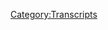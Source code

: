 {{Transcript
    | title         = [[713: Chatting With Becca Lewis]]
    | caption       = [https://knowledgefight.libsyn.com/713-chatting-with-becca-lewis Listen to this episode on Libsyn]
    | episodeNumber = [[713: Chatting With Becca Lewis|713]]
    | length        = 01:25:23
}}

{{MessageBox
    | header     = Warning: Bot Generated Content
    | text       = This transcript was automatically generated by transcription software and likely contains many mistakes and misattributions. Please check the audio for definitive quotes, attribution, and context.
    | image      = N3yvass4myg91.webp
    | imagewidth = 50px
    | id         = warning
}}

{{TranscriptBlock
    | name      = Unknown Speaker
    | timestamp = 00:00:00.000
    | text      = N-N-N-N-N-N-N-Knowledge Fight
}}

{{TranscriptBlock
    | name      = Unknown Speaker
    | timestamp = 00:00:12.880
    | text      = Dan and Jordan, I am sweating.
}}

{{TranscriptBlock
    | name      = Unknown Speaker
    | timestamp = 00:00:19.600
    | text      = Knowledgefight.com, it's time to pray.
}}

{{TranscriptBlock
    | name      = Unknown Speaker
    | timestamp = 00:00:21.399
    | text      = I have great respect for knowledgefight, knowledgefight.
}}

{{TranscriptBlock
    | name      = Unknown Speaker
    | timestamp = 00:00:25.160
    | text      = I'm sick of them posing as if they're the good guys, saying we are the bad guys.
}}

{{TranscriptBlock
    | name      = Unknown Speaker
    | timestamp = 00:00:29.320
    | text      = I love your work.
}}

{{TranscriptBlock
    | name      = Unknown Speaker
    | timestamp = 00:00:30.320
    | text      = Knowledgefight.
}}

{{TranscriptBlock
    | name      = Unknown Speaker
    | timestamp = 00:00:31.320
    | text      = N-N-N-N-Knowledgefight.com, I love you.
}}

{{TranscriptBlock
    | name      = Unknown Speaker
    | timestamp = 00:00:59.280
    | text      = Hey everybody, welcome back to Knowledgefight, I'm Dan.
}}

{{TranscriptBlock
    | name      = Unknown Speaker
    | timestamp = 00:01:02.759
    | text      = I'm Jordan.
}}

{{TranscriptBlock
    | name      = Unknown Speaker
    | timestamp = 00:01:03.759
    | text      = We're a couple dudes, like to sit around, worship at the altar of Selene, back in its
}}

{{TranscriptBlock
    | name      = Unknown Speaker
    | timestamp = 00:01:07.400
    | text      = company, very close to the altar.
}}

{{TranscriptBlock
    | name      = Unknown Speaker
    | timestamp = 00:01:10.239
    | text      = Right there.
}}

{{TranscriptBlock
    | name      = Unknown Speaker
    | timestamp = 00:01:11.239
    | text      = And talk a little bit about Alex Jones.
}}

{{TranscriptBlock
    | name      = Unknown Speaker
    | timestamp = 00:01:13.079
    | text      = Oh, indeed we are, Dan.
}}

{{TranscriptBlock
    | name      = Unknown Speaker
    | timestamp = 00:01:14.280
    | text      = Jordan.
}}

{{TranscriptBlock
    | name      = Unknown Speaker
    | timestamp = 00:01:15.280
    | text      = Dan.
}}

{{TranscriptBlock
    | name      = Unknown Speaker
    | timestamp = 00:01:16.280
    | text      = Jordan.
}}

{{TranscriptBlock
    | name      = Unknown Speaker
    | timestamp = 00:01:17.280
    | text      = Quick question for you, buddy.
}}

{{TranscriptBlock
    | name      = Unknown Speaker
    | timestamp = 00:01:18.280
    | text      = What's up?
}}

{{TranscriptBlock
    | name      = Unknown Speaker
    | timestamp = 00:01:19.280
    | text      = What's your bright spot today?
}}

{{TranscriptBlock
    | name      = Unknown Speaker
    | timestamp = 00:01:20.280
    | text      = My bright spot is, you know, we're back from our trip to Austin, and there are some things
}}

{{TranscriptBlock
    | name      = Unknown Speaker
    | timestamp = 00:01:23.920
    | text      = that you expect to be really exciting about coming back, like being in my own space, of
}}

{{TranscriptBlock
    | name      = Unknown Speaker
    | timestamp = 00:01:28.840
    | text      = course Selene being around.
}}

{{TranscriptBlock
    | name      = Unknown Speaker
    | timestamp = 00:01:31.040
    | text      = But then there's other things that are kind of a surprise, and I think one of the biggest
}}

{{TranscriptBlock
    | name      = Unknown Speaker
    | timestamp = 00:01:35.620
    | text      = is my back scratcher.
}}

{{TranscriptBlock
    | name      = Unknown Speaker
    | timestamp = 00:01:37.040
    | text      = Oh yeah?
}}

{{TranscriptBlock
    | name      = Unknown Speaker
    | timestamp = 00:01:38.040
    | text      = Yeah.
}}

{{TranscriptBlock
    | name      = Unknown Speaker
    | timestamp = 00:01:39.040
    | text      = I didn't have it with me on the trip, and I didn't realize how much I use it.
}}

{{TranscriptBlock
    | name      = Unknown Speaker
    | timestamp = 00:01:44.480
    | text      = Like, my back was itching almost constantly through the trip, I was rubbing on doorways
}}

{{TranscriptBlock
    | name      = Unknown Speaker
    | timestamp = 00:01:49.480
    | text      = like a bear, and coming back I was like, yeah, I'm gonna get a travel back scratcher, I'm
}}

{{TranscriptBlock
    | name      = Unknown Speaker
    | timestamp = 00:01:56.159
    | text      = gonna get like three or four of them, it's gonna be back scratcher city.
}}

{{TranscriptBlock
    | name      = Unknown Speaker
    | timestamp = 00:02:00.299
    | text      = Maybe you just need some back lotion, you know?
}}

{{TranscriptBlock
    | name      = Unknown Speaker
    | timestamp = 00:02:02.280
    | text      = Like get some jurgens, really, you got to, I mean, maybe you just have dry skin.
}}

{{TranscriptBlock
    | name      = Unknown Speaker
    | timestamp = 00:02:07.079
    | text      = Maybe, I don't know.
}}

{{TranscriptBlock
    | name      = Unknown Speaker
    | timestamp = 00:02:08.080
    | text      = I'm sorry, I'm sorry, this wasn't meant to be aggressive.
}}

{{TranscriptBlock
    | name      = Unknown Speaker
    | timestamp = 00:02:10.840
    | text      = I don't know, can you have dry skin and also be quite sweaty?
}}

{{TranscriptBlock
    | name      = Unknown Speaker
    | timestamp = 00:02:15.479
    | text      = Yes, you can, Dan.
}}

{{TranscriptBlock
    | name      = Unknown Speaker
    | timestamp = 00:02:17.080
    | text      = Okay, that's paradoxical.
}}

{{TranscriptBlock
    | name      = Unknown Speaker
    | timestamp = 00:02:18.080
    | text      = What's your bright spot?
}}

{{TranscriptBlock
    | name      = Unknown Speaker
    | timestamp = 00:02:19.680
    | text      = My bright spot, very similarly, is a small thing from home that I didn't expect to be
}}

{{TranscriptBlock
    | name      = Unknown Speaker
    | timestamp = 00:02:25.039
    | text      = such a delight.
}}

{{TranscriptBlock
    | name      = Unknown Speaker
    | timestamp = 00:02:27.719
    | text      = I took a bath, and I had my bath salts in there, I've turned into that guy, for sure.
}}

{{TranscriptBlock
    | name      = Unknown Speaker
    | timestamp = 00:02:33.120
    | text      = You turned into me?
}}

{{TranscriptBlock
    | name      = Unknown Speaker
    | timestamp = 00:02:34.120
    | text      = Absolutely.
}}

{{TranscriptBlock
    | name      = Unknown Speaker
    | timestamp = 00:02:35.120
    | text      = Okay.
}}

{{TranscriptBlock
    | name      = Unknown Speaker
    | timestamp = 00:02:36.120
    | text      = Yep, it took years to get there, but eventually your bath salts perpetrated my brain, and
}}

{{TranscriptBlock
    | name      = Unknown Speaker
    | timestamp = 00:02:40.840
    | text      = now, oh, it was so good.
}}

{{TranscriptBlock
    | name      = Unknown Speaker
    | timestamp = 00:02:42.800
    | text      = There were tubs in our hotel rooms.
}}

{{TranscriptBlock
    | name      = Unknown Speaker
    | timestamp = 00:02:44.719
    | text      = Yeah, there were.
}}

{{TranscriptBlock
    | name      = Unknown Speaker
    | timestamp = 00:02:46.479
    | text      = How good was our hotel room?
}}

{{TranscriptBlock
    | name      = Unknown Speaker
    | timestamp = 00:02:48.000
    | text      = Not good.
}}

{{TranscriptBlock
    | name      = Unknown Speaker
    | timestamp = 00:02:49.000
    | text      = I did take a bath, I think I might have taken two baths in that time.
}}

{{TranscriptBlock
    | name      = Unknown Speaker
    | timestamp = 00:02:52.360
    | text      = Very deep tub, but slender.
}}

{{TranscriptBlock
    | name      = Unknown Speaker
    | timestamp = 00:02:54.800
    | text      = Mine was not deep.
}}

{{TranscriptBlock
    | name      = Unknown Speaker
    | timestamp = 00:02:55.800
    | text      = Okay.
}}

{{TranscriptBlock
    | name      = Unknown Speaker
    | timestamp = 00:02:56.800
    | text      = That's weird.
}}

{{TranscriptBlock
    | name      = Unknown Speaker
    | timestamp = 00:02:57.800
    | text      = Maybe your bathtub at home is just super deep.
}}

{{TranscriptBlock
    | name      = Unknown Speaker
    | timestamp = 00:02:59.120
    | text      = I think that's what it really is.
}}

{{TranscriptBlock
    | name      = Unknown Speaker
    | timestamp = 00:03:00.439
    | text      = You have like a jacuzzi bathtub in your home.
}}

{{TranscriptBlock
    | name      = Unknown Speaker
    | timestamp = 00:03:03.000
    | text      = It does have jets.
}}

{{TranscriptBlock
    | name      = Unknown Speaker
    | timestamp = 00:03:04.000
    | text      = Yeah.
}}

{{TranscriptBlock
    | name      = Unknown Speaker
    | timestamp = 00:03:05.000
    | text      = Yeah.
}}

{{TranscriptBlock
    | name      = Unknown Speaker
    | timestamp = 00:03:06.000
    | text      = That's a bright spot.
}}

{{TranscriptBlock
    | name      = Unknown Speaker
    | timestamp = 00:03:07.000
    | text      = Yeah, that is a bright spot.
}}

{{TranscriptBlock
    | name      = Unknown Speaker
    | timestamp = 00:03:08.000
    | text      = So, Jordan, today we have an episode that we're going to be doing that's very exciting.
}}

{{TranscriptBlock
    | name      = Unknown Speaker
    | timestamp = 00:03:12.039
    | text      = It is.
}}

{{TranscriptBlock
    | name      = Unknown Speaker
    | timestamp = 00:03:13.039
    | text      = Over the course of the time in Austin, when we were there for the trial.
}}

{{TranscriptBlock
    | name      = Unknown Speaker
    | timestamp = 00:03:17.520
    | text      = That's where we were.
}}

{{TranscriptBlock
    | name      = Unknown Speaker
    | timestamp = 00:03:18.520
    | text      = A certain figure emerged from the trial, who our audience has taken to in a very serious
}}

{{TranscriptBlock
    | name      = Unknown Speaker
    | timestamp = 00:03:25.919
    | text      = way.
}}

{{TranscriptBlock
    | name      = Unknown Speaker
    | timestamp = 00:03:26.919
    | text      = Oh, yeah.
}}

{{TranscriptBlock
    | name      = Unknown Speaker
    | timestamp = 00:03:27.919
    | text      = She's somebody who I have paid attention to and admired a bit for her work over the years,
}}

{{TranscriptBlock
    | name      = Unknown Speaker
    | timestamp = 00:03:34.039
    | text      = and we're excited to talk to Becca Lewis.
}}

{{TranscriptBlock
    | name      = Unknown Speaker
    | timestamp = 00:03:36.520
    | text      = Thank you for joining us.
}}

{{TranscriptBlock
    | name      = Unknown Speaker
    | timestamp = 00:03:37.520
    | text      = Hello.
}}

{{TranscriptBlock
    | name      = Unknown Speaker
    | timestamp = 00:03:38.520
    | text      = Hello.
}}

{{TranscriptBlock
    | name      = Unknown Speaker
    | timestamp = 00:03:39.520
    | text      = Thank you so much for having me.
}}

{{TranscriptBlock
    | name      = Unknown Speaker
    | timestamp = 00:03:40.520
    | text      = I've been admiring both of your work for many years now, too.
}}

{{TranscriptBlock
    | name      = Unknown Speaker
    | timestamp = 00:03:45.680
    | text      = That is very kind and awesome.
}}

{{TranscriptBlock
    | name      = Unknown Speaker
    | timestamp = 00:03:48.840
    | text      = It's great that we can finally sit down and have a chat.
}}

{{TranscriptBlock
    | name      = Unknown Speaker
    | timestamp = 00:03:52.240
    | text      = But first, I have to ask you, what is your bright spot?
}}

{{TranscriptBlock
    | name      = Unknown Speaker
    | timestamp = 00:03:55.719
    | text      = My bright spot is really similar to both of yours, actually.
}}

{{TranscriptBlock
    | name      = Unknown Speaker
    | timestamp = 00:03:58.240
    | text      = I am also back home, which is mixed by the comforts of home are really nice to come back
}}

{{TranscriptBlock
    | name      = Unknown Speaker
    | timestamp = 00:04:05.599
    | text      = to, and that includes my own alter to my cat, Annie, who is a 17-year-old delightful grumpy
}}

{{TranscriptBlock
    | name      = Unknown Speaker
    | timestamp = 00:04:13.800
    | text      = old lady.
}}

{{TranscriptBlock
    | name      = Unknown Speaker
    | timestamp = 00:04:14.800
    | text      = Yeah.
}}

{{TranscriptBlock
    | name      = Unknown Speaker
    | timestamp = 00:04:15.800
    | text      = Love it.
}}

{{TranscriptBlock
    | name      = Unknown Speaker
    | timestamp = 00:04:16.800
    | text      = Love it.
}}

{{TranscriptBlock
    | name      = Unknown Speaker
    | timestamp = 00:04:17.800
    | text      = I love a grumpy pet.
}}

{{TranscriptBlock
    | name      = Unknown Speaker
    | timestamp = 00:04:18.800
    | text      = Oh, the best.
}}

{{TranscriptBlock
    | name      = Unknown Speaker
    | timestamp = 00:04:19.800
    | text      = She's great.
}}

{{TranscriptBlock
    | name      = Unknown Speaker
    | timestamp = 00:04:20.800
    | text      = Maybe grumpy is the wrong word.
}}

{{TranscriptBlock
    | name      = Unknown Speaker
    | timestamp = 00:04:21.800
    | text      = She's very, very demanding of attention.
}}

{{TranscriptBlock
    | name      = Unknown Speaker
    | timestamp = 00:04:22.920
    | text      = She will let you know that you need to be petting her right now.
}}

{{TranscriptBlock
    | name      = Unknown Speaker
    | timestamp = 00:04:26.399
    | text      = Women, am I right?
}}

{{TranscriptBlock
    | name      = Unknown Speaker
    | timestamp = 00:04:28.399
    | text      = Classic.
}}

{{TranscriptBlock
    | name      = Unknown Speaker
    | timestamp = 00:04:29.399
    | text      = Yeah.
}}

{{TranscriptBlock
    | name      = Unknown Speaker
    | timestamp = 00:04:30.399
    | text      = Classic.
}}

{{TranscriptBlock
    | name      = Unknown Speaker
    | timestamp = 00:04:31.399
    | text      = Yeah.
}}

{{TranscriptBlock
    | name      = Unknown Speaker
    | timestamp = 00:04:32.399
    | text      = I love an old pet, too, just doesn't have that vibrancy.
}}

{{TranscriptBlock
    | name      = Unknown Speaker
    | timestamp = 00:04:38.680
    | text      = Not going to try and outrun you, just sort of, I know what's up.
}}

{{TranscriptBlock
    | name      = Unknown Speaker
    | timestamp = 00:04:42.600
    | text      = Oh, when we...
}}

{{TranscriptBlock
    | name      = Unknown Speaker
    | timestamp = 00:04:43.600
    | text      = I've lived a bit.
}}

{{TranscriptBlock
    | name      = Unknown Speaker
    | timestamp = 00:04:44.600
    | text      = When we were at a deep close friend of the show who helped our audio issues, making him
}}

{{TranscriptBlock
    | name      = Unknown Speaker
    | timestamp = 00:04:52.079
    | text      = my hero.
}}

{{TranscriptBlock
    | name      = Unknown Speaker
    | timestamp = 00:04:53.079
    | text      = Yeah.
}}

{{TranscriptBlock
    | name      = Unknown Speaker
    | timestamp = 00:04:54.079
    | text      = When we were at his place, he had a very old, black lab, golden retriever.
}}

{{TranscriptBlock
    | name      = Unknown Speaker
    | timestamp = 00:05:00.079
    | text      = Yeah.
}}

{{TranscriptBlock
    | name      = Unknown Speaker
    | timestamp = 00:05:01.079
    | text      = Yeah.
}}

{{TranscriptBlock
    | name      = Unknown Speaker
    | timestamp = 00:05:02.079
    | text      = Golden retriever.
}}

{{TranscriptBlock
    | name      = Unknown Speaker
    | timestamp = 00:05:03.079
    | text      = And then...
}}

{{TranscriptBlock
    | name      = Unknown Speaker
    | timestamp = 00:05:04.079
    | text      = Great Dane.
}}

{{TranscriptBlock
    | name      = Unknown Speaker
    | timestamp = 00:05:05.079
    | text      = Great Dane.
}}

{{TranscriptBlock
    | name      = Unknown Speaker
    | timestamp = 00:05:06.079
    | text      = So it was huge.
}}

{{TranscriptBlock
    | name      = Unknown Speaker
    | timestamp = 00:05:07.079
    | text      = It was the biggest dog.
}}

{{TranscriptBlock
    | name      = Unknown Speaker
    | timestamp = 00:05:08.079
    | text      = It was too big.
}}

{{TranscriptBlock
    | name      = Unknown Speaker
    | timestamp = 00:05:09.079
    | text      = It was so old.
}}

{{TranscriptBlock
    | name      = Unknown Speaker
    | timestamp = 00:05:10.079
    | text      = And then whenever she came over, I gave her the right ear scratches, boom, right on the
}}

{{TranscriptBlock
    | name      = Unknown Speaker
    | timestamp = 00:05:13.680
    | text      = floor, giving me some belly time.
}}

{{TranscriptBlock
    | name      = Unknown Speaker
    | timestamp = 00:05:15.240
    | text      = It was amazing.
}}

{{TranscriptBlock
    | name      = Unknown Speaker
    | timestamp = 00:05:16.240
    | text      = That's the thing.
}}

{{TranscriptBlock
    | name      = Unknown Speaker
    | timestamp = 00:05:17.240
    | text      = Old animals are the best.
}}

{{TranscriptBlock
    | name      = Unknown Speaker
    | timestamp = 00:05:18.879
    | text      = I only adopted my cat when she was 14, and they're just chill, they just sit there and
}}

{{TranscriptBlock
    | name      = Unknown Speaker
    | timestamp = 00:05:25.319
    | text      = hang out.
}}

{{TranscriptBlock
    | name      = Unknown Speaker
    | timestamp = 00:05:26.319
    | text      = And God bless her for it.
}}

{{TranscriptBlock
    | name      = Unknown Speaker
    | timestamp = 00:05:29.639
    | text      = Yes.
}}

{{TranscriptBlock
    | name      = Unknown Speaker
    | timestamp = 00:05:30.639
    | text      = Indeed.
}}

{{TranscriptBlock
    | name      = Unknown Speaker
    | timestamp = 00:05:31.639
    | text      = So Becca, you were a part of the trial for the plaintiff's expert witness, and would
}}

{{TranscriptBlock
    | name      = Unknown Speaker
    | timestamp = 00:05:41.720
    | text      = you like to explain a little bit about what the subject matter you were brought in to
}}

{{TranscriptBlock
    | name      = Unknown Speaker
    | timestamp = 00:05:46.800
    | text      = talk about was?
}}

{{TranscriptBlock
    | name      = Unknown Speaker
    | timestamp = 00:05:47.800
    | text      = Yeah.
}}

{{TranscriptBlock
    | name      = Unknown Speaker
    | timestamp = 00:05:48.800
    | text      = Sounds good.
}}

{{TranscriptBlock
    | name      = Unknown Speaker
    | timestamp = 00:05:49.800
    | text      = So I research...
}}

{{TranscriptBlock
    | name      = Unknown Speaker
    | timestamp = 00:05:50.800
    | text      = Communications is the field that I'm in, and specifically I look at right wing and far
}}

{{TranscriptBlock
    | name      = Unknown Speaker
    | timestamp = 00:05:57.360
    | text      = right social movements, and also just more broadly, disinformation efforts across the
}}

{{TranscriptBlock
    | name      = Unknown Speaker
    | timestamp = 00:06:02.600
    | text      = political spectrum, and how they kind of disseminate throughout the internet.
}}

{{TranscriptBlock
    | name      = Unknown Speaker
    | timestamp = 00:06:07.379
    | text      = So that was really the role they brought me on to talk about.
}}

{{TranscriptBlock
    | name      = Unknown Speaker
    | timestamp = 00:06:11.279
    | text      = So other witnesses talked about the...
}}

{{TranscriptBlock
    | name      = Unknown Speaker
    | timestamp = 00:06:18.399
    | text      = Like Fred Zip, the journalism expert, talked about the actual protocols of genuine journalism,
}}

{{TranscriptBlock
    | name      = Unknown Speaker
    | timestamp = 00:06:24.920
    | text      = and how Infowars wasn't following any of those.
}}

{{TranscriptBlock
    | name      = Unknown Speaker
    | timestamp = 00:06:28.000
    | text      = Of course, the forensic psychologist talked about the mental anguish that the parents,
}}

{{TranscriptBlock
    | name      = Unknown Speaker
    | timestamp = 00:06:35.439
    | text      = Neil and Scarlett, experienced, and my role was to talk about the role of Alex Jones in
}}

{{TranscriptBlock
    | name      = Unknown Speaker
    | timestamp = 00:06:40.879
    | text      = the...
}}

{{TranscriptBlock
    | name      = Unknown Speaker
    | timestamp = 00:06:41.879
    | text      = Just how widespread this conspiracy theory has become.
}}

{{TranscriptBlock
    | name      = Unknown Speaker
    | timestamp = 00:06:45.560
    | text      = A topic which I don't think either of you may be very familiar with.
}}

{{TranscriptBlock
    | name      = Unknown Speaker
    | timestamp = 00:06:49.079
    | text      = Yeah.
}}

{{TranscriptBlock
    | name      = Unknown Speaker
    | timestamp = 00:06:50.079
    | text      = I actually found a lot of your testimony pretty interesting, because it is a section of understanding
}}

{{TranscriptBlock
    | name      = Unknown Speaker
    | timestamp = 00:07:00.040
    | text      = his reach, in particular his reach in the past, is something that we haven't delved
}}

{{TranscriptBlock
    | name      = Unknown Speaker
    | timestamp = 00:07:06.480
    | text      = too deeply into.
}}

{{TranscriptBlock
    | name      = Unknown Speaker
    | timestamp = 00:07:07.480
    | text      = We don't even understand our own reach, let alone we're still like, I swear, I think there's
}}

{{TranscriptBlock
    | name      = Unknown Speaker
    | timestamp = 00:07:13.160
    | text      = just 15 people listening, honestly.
}}

{{TranscriptBlock
    | name      = Unknown Speaker
    | timestamp = 00:07:14.839
    | text      = I was trying to make a bad joke, because I feel like you two are the most qualified people
}}

{{TranscriptBlock
    | name      = Unknown Speaker
    | timestamp = 00:07:19.920
    | text      = to talk about this ever, but I'm glad to hear it was interesting.
}}

{{TranscriptBlock
    | name      = Unknown Speaker
    | timestamp = 00:07:23.000
    | text      = Oh, really?
}}

{{TranscriptBlock
    | name      = Unknown Speaker
    | timestamp = 00:07:24.000
    | text      = No, we're both on your team.
}}

{{TranscriptBlock
    | name      = Unknown Speaker
    | timestamp = 00:07:27.079
    | text      = We can talk ideas about his coverage of things, but in terms of the stuff that's around him,
}}

{{TranscriptBlock
    | name      = Unknown Speaker
    | timestamp = 00:07:37.360
    | text      = that picture is something that I don't know...
}}

{{TranscriptBlock
    | name      = Unknown Speaker
    | timestamp = 00:07:39.480
    | text      = I mean, I certainly have a sense of it just sort of anecdotally from being around conspiracy
}}

{{TranscriptBlock
    | name      = Unknown Speaker
    | timestamp = 00:07:45.360
    | text      = circles at the time, but I...
}}

{{TranscriptBlock
    | name      = Unknown Speaker
    | timestamp = 00:07:48.720
    | text      = I mean, in a way, we know where bullshit is and you know where it goes.
}}

{{TranscriptBlock
    | name      = Unknown Speaker
    | timestamp = 00:07:52.480
    | text      = Do you know what I mean?
}}

{{TranscriptBlock
    | name      = Unknown Speaker
    | timestamp = 00:07:53.480
    | text      = Oh, I like that way of phrasing it.
}}

{{TranscriptBlock
    | name      = Unknown Speaker
    | timestamp = 00:07:55.040
    | text      = Yeah, and I think it's true actually that when you work in this space, you quickly come
}}

{{TranscriptBlock
    | name      = Unknown Speaker
    | timestamp = 00:08:00.079
    | text      = to realize you're like, I am going to bite off one very, very small piece of this puzzle,
}}

{{TranscriptBlock
    | name      = Unknown Speaker
    | timestamp = 00:08:05.720
    | text      = because it is just so massive.
}}

{{TranscriptBlock
    | name      = Unknown Speaker
    | timestamp = 00:08:09.360
    | text      = There's so much to delve into, and so you really do have to rely on the work of other
}}

{{TranscriptBlock
    | name      = Unknown Speaker
    | timestamp = 00:08:12.980
    | text      = people, and it's incredibly important, I think, to chat with and make sure you're gleaning
}}

{{TranscriptBlock
    | name      = Unknown Speaker
    | timestamp = 00:08:17.920
    | text      = expertise from other people around, because you have to be the expert in your one spot
}}

{{TranscriptBlock
    | name      = Unknown Speaker
    | timestamp = 00:08:23.480
    | text      = and then make sure you're looking at what everyone else is doing, too.
}}

{{TranscriptBlock
    | name      = Unknown Speaker
    | timestamp = 00:08:27.680
    | text      = Yeah, definitely.
}}

{{TranscriptBlock
    | name      = Unknown Speaker
    | timestamp = 00:08:28.680
    | text      = I think that's something that's really important, is that people niche and specialize a bit,
}}

{{TranscriptBlock
    | name      = Unknown Speaker
    | timestamp = 00:08:34.960
    | text      = and then networking can be important.
}}

{{TranscriptBlock
    | name      = Unknown Speaker
    | timestamp = 00:08:37.440
    | text      = And I think one of the failings of our show, I think, really, is that there was none of
}}

{{TranscriptBlock
    | name      = Unknown Speaker
    | timestamp = 00:08:41.960
    | text      = that really early on, because I think I was scared, because I reached out to a couple
}}

{{TranscriptBlock
    | name      = Unknown Speaker
    | timestamp = 00:08:48.600
    | text      = of people who I shan't name early on in the time doing this podcast, and they were so
}}

{{TranscriptBlock
    | name      = Unknown Speaker
    | timestamp = 00:08:54.159
    | text      = resistant to talk, and understandably so.
}}

{{TranscriptBlock
    | name      = Unknown Speaker
    | timestamp = 00:08:58.240
    | text      = We are not academics.
}}

{{TranscriptBlock
    | name      = Unknown Speaker
    | timestamp = 00:09:00.480
    | text      = We don't have any real background, and here we are saying...
}}

{{TranscriptBlock
    | name      = Unknown Speaker
    | timestamp = 00:09:02.759
    | text      = I didn't graduate.
}}

{{TranscriptBlock
    | name      = Unknown Speaker
    | timestamp = 00:09:03.759
    | text      = It's like, we study Alex Jones.
}}

{{TranscriptBlock
    | name      = Unknown Speaker
    | timestamp = 00:09:05.840
    | text      = It's obviously a concern that like, oh, these are crazy people, and I think that I got gun
}}

{{TranscriptBlock
    | name      = Unknown Speaker
    | timestamp = 00:09:11.600
    | text      = shy about that and didn't really network nearly as much as I could have.
}}

{{TranscriptBlock
    | name      = Unknown Speaker
    | timestamp = 00:09:16.080
    | text      = Actually, your expertise...
}}

{{TranscriptBlock
    | name      = Unknown Speaker
    | timestamp = 00:09:17.240
    | text      = Oh, no, keep going.
}}

{{TranscriptBlock
    | name      = Unknown Speaker
    | timestamp = 00:09:18.240
    | text      = No, I was just going to say, the cool thing for me is that during the trial, it's been
}}

{{TranscriptBlock
    | name      = Unknown Speaker
    | timestamp = 00:09:22.720
    | text      = like your podcast has been the forum where you've been able to bring a ton of people
}}

{{TranscriptBlock
    | name      = Unknown Speaker
    | timestamp = 00:09:27.159
    | text      = together, right?
}}

{{TranscriptBlock
    | name      = Unknown Speaker
    | timestamp = 00:09:28.159
    | text      = You've heard from the lawyers, from Elizabeth Williamson, who's incredible.
}}

{{TranscriptBlock
    | name      = Unknown Speaker
    | timestamp = 00:09:33.200
    | text      = If that wasn't the case initially, it certainly is the case now that you're bringing everyone
}}

{{TranscriptBlock
    | name      = Unknown Speaker
    | timestamp = 00:09:38.080
    | text      = together in a really cool way, I think.
}}

{{TranscriptBlock
    | name      = Unknown Speaker
    | timestamp = 00:09:40.960
    | text      = Except for those people who I shan't name.
}}

{{TranscriptBlock
    | name      = Unknown Speaker
    | timestamp = 00:09:45.879
    | text      = And all of the people that I have spoken to are not brought together, I'll tell you that
}}

{{TranscriptBlock
    | name      = Unknown Speaker
    | timestamp = 00:09:50.360
    | text      = right now.
}}

{{TranscriptBlock
    | name      = Unknown Speaker
    | timestamp = 00:09:51.360
    | text      = And all the people who seem to refuse to block you.
}}

{{TranscriptBlock
    | name      = Unknown Speaker
    | timestamp = 00:09:53.840
    | text      = Yes, exactly.
}}

{{TranscriptBlock
    | name      = Unknown Speaker
    | timestamp = 00:09:55.840
    | text      = So it's your sense, though, getting back to this idea, that Alex really was the same.
}}

{{TranscriptBlock
    | name      = Unknown Speaker
    | timestamp = 00:10:03.159
    | text      = The central galvanizing force behind a lot of the Sandy Hook conspiracy theorizing.
}}

{{TranscriptBlock
    | name      = Unknown Speaker
    | timestamp = 00:10:10.519
    | text      = That was something that I took away from what you were saying.
}}

{{TranscriptBlock
    | name      = Unknown Speaker
    | timestamp = 00:10:13.639
    | text      = Yeah, that's exactly right.
}}

{{TranscriptBlock
    | name      = Unknown Speaker
    | timestamp = 00:10:16.080
    | text      = That's what's so fascinating to me, as you can see, there are network studies that get
}}

{{TranscriptBlock
    | name      = Unknown Speaker
    | timestamp = 00:10:21.919
    | text      = done about the dynamics of these things.
}}

{{TranscriptBlock
    | name      = Unknown Speaker
    | timestamp = 00:10:24.419
    | text      = You see the giant nodes that form in terms of the spread of right-wing ideas and information.
}}

{{TranscriptBlock
    | name      = Unknown Speaker
    | timestamp = 00:10:30.360
    | text      = And it's like the big institutional hubs throughout the 2010s were Fox News and Breitbart, particularly
}}

{{TranscriptBlock
    | name      = Unknown Speaker
    | timestamp = 00:10:41.440
    | text      = through 2017, 2018.
}}

{{TranscriptBlock
    | name      = Unknown Speaker
    | timestamp = 00:10:43.320
    | text      = But when you look at individuals, it's Alex Jones.
}}

{{TranscriptBlock
    | name      = Unknown Speaker
    | timestamp = 00:10:46.960
    | text      = There's no one, really the only person with comparable reach to him in this space is Joe
}}

{{TranscriptBlock
    | name      = Unknown Speaker
    | timestamp = 00:10:52.840
    | text      = Rogan.
}}

{{TranscriptBlock
    | name      = Unknown Speaker
    | timestamp = 00:10:53.840
    | text      = And obviously Joe Rogan is a bit more of a complicated person in the way that he...
}}

{{TranscriptBlock
    | name      = Unknown Speaker
    | timestamp = 00:10:58.679
    | text      = And back then, he probably had much less of a reach.
}}

{{TranscriptBlock
    | name      = Unknown Speaker
    | timestamp = 00:11:01.960
    | text      = Yeah, exactly.
}}

{{TranscriptBlock
    | name      = Unknown Speaker
    | timestamp = 00:11:02.960
    | text      = Yeah, yeah, yeah.
}}

{{TranscriptBlock
    | name      = Unknown Speaker
    | timestamp = 00:11:03.960
    | text      = So when you go back and you look at what Alex's reach was in 2012, it was much smaller, but
}}

{{TranscriptBlock
    | name      = Unknown Speaker
    | timestamp = 00:11:09.360
    | text      = it was still huge for the time.
}}

{{TranscriptBlock
    | name      = Unknown Speaker
    | timestamp = 00:11:13.480
    | text      = In 2011, he already had half a million subscribers and at that point, there was no one with millions
}}

{{TranscriptBlock
    | name      = Unknown Speaker
    | timestamp = 00:11:20.440
    | text      = of subscribers on YouTube.
}}

{{TranscriptBlock
    | name      = Unknown Speaker
    | timestamp = 00:11:23.679
    | text      = And by the time of Sandy Hook, he already had 100 million views on his page.
}}

{{TranscriptBlock
    | name      = Unknown Speaker
    | timestamp = 00:11:27.159
    | text      = It was really, really substantial.
}}

{{TranscriptBlock
    | name      = Unknown Speaker
    | timestamp = 00:11:30.360
    | text      = Yeah.
}}

{{TranscriptBlock
    | name      = Unknown Speaker
    | timestamp = 00:11:31.360
    | text      = I'm trying to think of other people who would be in that conversation and like Bill Cooper
}}

{{TranscriptBlock
    | name      = Unknown Speaker
    | timestamp = 00:11:38.440
    | text      = was dead, so he couldn't really be a widespread individual voice coast to coast, kind of,
}}

{{TranscriptBlock
    | name      = Unknown Speaker
    | timestamp = 00:11:46.919
    | text      = but not really.
}}

{{TranscriptBlock
    | name      = Unknown Speaker
    | timestamp = 00:11:47.919
    | text      = It's not the same thing.
}}

{{TranscriptBlock
    | name      = Unknown Speaker
    | timestamp = 00:11:48.919
    | text      = Right.
}}

{{TranscriptBlock
    | name      = Unknown Speaker
    | timestamp = 00:11:49.919
    | text      = There were a lot of angel fire websites devoted to Dragon Ball Z that were all about disinformation,
}}

{{TranscriptBlock
    | name      = Unknown Speaker
    | timestamp = 00:11:55.960
    | text      = if I recall correctly.
}}

{{TranscriptBlock
    | name      = Unknown Speaker
    | timestamp = 00:11:56.960
    | text      = But mostly about how Goku was a limited hanger.
}}

{{TranscriptBlock
    | name      = Unknown Speaker
    | timestamp = 00:12:00.080
    | text      = It was a complicated pace at the time.
}}

{{TranscriptBlock
    | name      = Unknown Speaker
    | timestamp = 00:12:04.080
    | text      = Yeah, I feel like Alex Jones was really this hinge point where it's like you're saying,
}}

{{TranscriptBlock
    | name      = Unknown Speaker
    | timestamp = 00:12:11.200
    | text      = he was there in the 90s, he was doing the public access television, he was doing the
}}

{{TranscriptBlock
    | name      = Unknown Speaker
    | timestamp = 00:12:15.600
    | text      = radio thing, but then he also was incredibly prescient in a lot of ways and was able to
}}

{{TranscriptBlock
    | name      = Unknown Speaker
    | timestamp = 00:12:22.600
    | text      = do the online influencer thing pretty early on.
}}

{{TranscriptBlock
    | name      = Unknown Speaker
    | timestamp = 00:12:27.080
    | text      = He was on the crest of that wave.
}}

{{TranscriptBlock
    | name      = Unknown Speaker
    | timestamp = 00:12:31.399
    | text      = You know, I have a quick question to ask you.
}}

{{TranscriptBlock
    | name      = Unknown Speaker
    | timestamp = 00:12:33.480
    | text      = One of the funniest parts about your testimony, which of course is the only thing I pay attention
}}

{{TranscriptBlock
    | name      = Unknown Speaker
    | timestamp = 00:12:37.559
    | text      = to.
}}

{{TranscriptBlock
    | name      = Unknown Speaker
    | timestamp = 00:12:38.559
    | text      = The funniest stuff?
}}

{{TranscriptBlock
    | name      = Unknown Speaker
    | timestamp = 00:12:39.559
    | text      = The funniest stuff.
}}

{{TranscriptBlock
    | name      = Unknown Speaker
    | timestamp = 00:12:40.559
    | text      = Yeah.
}}

{{TranscriptBlock
    | name      = Unknown Speaker
    | timestamp = 00:12:41.559
    | text      = It shows.
}}

{{TranscriptBlock
    | name      = Unknown Speaker
    | timestamp = 00:12:42.559
    | text      = Yeah.
}}

{{TranscriptBlock
    | name      = Unknown Speaker
    | timestamp = 00:12:43.559
    | text      = Your Twitter is just full of, hey, that was a good one.
}}

{{TranscriptBlock
    | name      = Unknown Speaker
    | timestamp = 00:12:50.919
    | text      = Is the juxtaposition of how Alex describes all of his guests as like the most qualified,
}}

{{TranscriptBlock
    | name      = Unknown Speaker
    | timestamp = 00:12:59.279
    | text      = the top of their field, the single greatest person.
}}

{{TranscriptBlock
    | name      = Unknown Speaker
    | timestamp = 00:13:02.600
    | text      = Everybody knows this person.
}}

{{TranscriptBlock
    | name      = Unknown Speaker
    | timestamp = 00:13:04.200
    | text      = And Mark could not have tried to twist the knife more at the beginning than when he was
}}

{{TranscriptBlock
    | name      = Unknown Speaker
    | timestamp = 00:13:09.000
    | text      = like, where did you graduate from?
}}

{{TranscriptBlock
    | name      = Unknown Speaker
    | timestamp = 00:13:11.799
    | text      = Oh, that's cool.
}}

{{TranscriptBlock
    | name      = Unknown Speaker
    | timestamp = 00:13:13.059
    | text      = Let me ask you a question.
}}

{{TranscriptBlock
    | name      = Unknown Speaker
    | timestamp = 00:13:14.059
    | text      = Did you graduate from somewhere even more important?
}}

{{TranscriptBlock
    | name      = Unknown Speaker
    | timestamp = 00:13:18.600
    | text      = Was that a prestigious college?
}}

{{TranscriptBlock
    | name      = Unknown Speaker
    | timestamp = 00:13:21.200
    | text      = Yes.
}}

{{TranscriptBlock
    | name      = Unknown Speaker
    | timestamp = 00:13:22.200
    | text      = So genuinely the most uncomfortable I was on the stand.
}}

{{TranscriptBlock
    | name      = Unknown Speaker
    | timestamp = 00:13:24.879
    | text      = It had to have been, right?
}}

{{TranscriptBlock
    | name      = Unknown Speaker
    | timestamp = 00:13:27.039
    | text      = Yeah.
}}

{{TranscriptBlock
    | name      = Unknown Speaker
    | timestamp = 00:13:28.039
    | text      = He warned me.
}}

{{TranscriptBlock
    | name      = Unknown Speaker
    | timestamp = 00:13:29.039
    | text      = He was like, early on, I'm going to make you brag a little bit.
}}

{{TranscriptBlock
    | name      = Unknown Speaker
    | timestamp = 00:13:31.460
    | text      = You're going to be uncomfortable with it.
}}

{{TranscriptBlock
    | name      = Unknown Speaker
    | timestamp = 00:13:32.980
    | text      = And I was uncomfortable with it.
}}

{{TranscriptBlock
    | name      = Unknown Speaker
    | timestamp = 00:13:34.519
    | text      = But then of course, it's like, you look back at Mark and he knows what he's doing.
}}

{{TranscriptBlock
    | name      = Unknown Speaker
    | timestamp = 00:13:39.200
    | text      = And so I trusted I was in good hands, but it was really funny.
}}

{{TranscriptBlock
    | name      = Unknown Speaker
    | timestamp = 00:13:43.519
    | text      = How many degrees do you have?
}}

{{TranscriptBlock
    | name      = Unknown Speaker
    | timestamp = 00:13:48.440
    | text      = Just for, I don't want you to name where they're from because I know that would be embarrassing.
}}

{{TranscriptBlock
    | name      = Unknown Speaker
    | timestamp = 00:13:55.200
    | text      = And you're in bad hands.
}}

{{TranscriptBlock
    | name      = Unknown Speaker
    | timestamp = 00:13:56.200
    | text      = Yeah, exactly.
}}

{{TranscriptBlock
    | name      = Unknown Speaker
    | timestamp = 00:13:57.200
    | text      = If you said one of the institutions, I'd be like, yeah, I got into there.
}}

{{TranscriptBlock
    | name      = Unknown Speaker
    | timestamp = 00:14:01.919
    | text      = And then I was like, they suck.
}}

{{TranscriptBlock
    | name      = Unknown Speaker
    | timestamp = 00:14:03.360
    | text      = You know, like, yeah.
}}

{{TranscriptBlock
    | name      = Unknown Speaker
    | timestamp = 00:14:04.360
    | text      = Well, that's, I mean, that's the thing also is that plenty of prestigious institutions
}}

{{TranscriptBlock
    | name      = Unknown Speaker
    | timestamp = 00:14:08.799
    | text      = have lots of idiots that go there.
}}

{{TranscriptBlock
    | name      = Unknown Speaker
    | timestamp = 00:14:10.480
    | text      = Right.
}}

{{TranscriptBlock
    | name      = Unknown Speaker
    | timestamp = 00:14:11.480
    | text      = Harvard has turned out its share of people I've paid attention to, which is not good.
}}

{{TranscriptBlock
    | name      = Unknown Speaker
    | timestamp = 00:14:19.840
    | text      = But listen, in my case, clearly it only turns out expert geniuses.
}}

{{TranscriptBlock
    | name      = Unknown Speaker
    | timestamp = 00:14:28.799
    | text      = When I went to, I dropped out of high school and after that I was applying for colleges
}}

{{TranscriptBlock
    | name      = Unknown Speaker
    | timestamp = 00:14:34.519
    | text      = and I was guaranteed basically that I could get into the University of Missouri because
}}

{{TranscriptBlock
    | name      = Unknown Speaker
    | timestamp = 00:14:41.320
    | text      = I lived in Columbia and it was an easy, it was a dunk, but the only other college I applied
}}

{{TranscriptBlock
    | name      = Unknown Speaker
    | timestamp = 00:14:46.639
    | text      = to was Harvard.
}}

{{TranscriptBlock
    | name      = Unknown Speaker
    | timestamp = 00:14:47.639
    | text      = All right.
}}

{{TranscriptBlock
    | name      = Unknown Speaker
    | timestamp = 00:14:48.639
    | text      = I'll go with the backup school of Missouri, I guess, I guess.
}}

{{TranscriptBlock
    | name      = Unknown Speaker
    | timestamp = 00:14:53.039
    | text      = My dad went to Harvard and so I was like, Hey, I'm a legacy.
}}

{{TranscriptBlock
    | name      = Unknown Speaker
    | timestamp = 00:14:58.679
    | text      = This will make up for me dropping out, did not work out, did not get in and went to Missouri.
}}

{{TranscriptBlock
    | name      = Unknown Speaker
    | timestamp = 00:15:06.279
    | text      = Amazing.
}}

{{TranscriptBlock
    | name      = Unknown Speaker
    | timestamp = 00:15:07.279
    | text      = I regret nothing.
}}

{{TranscriptBlock
    | name      = Unknown Speaker
    | timestamp = 00:15:11.019
    | text      = So also another thing that it was fun, I believe it was you who, did the jury ask you to swear
}}

{{TranscriptBlock
    | name      = Unknown Speaker
    | timestamp = 00:15:17.559
    | text      = you weren't a lizard or did that question not make it through?
}}

{{TranscriptBlock
    | name      = Unknown Speaker
    | timestamp = 00:15:20.480
    | text      = Well, yes, it was the jury that asked me to swear under oath that I was not a lizard person.
}}

{{TranscriptBlock
    | name      = Unknown Speaker
    | timestamp = 00:15:25.820
    | text      = The question did not make it through, so I didn't get to answer that question.
}}

{{TranscriptBlock
    | name      = Unknown Speaker
    | timestamp = 00:15:29.559
    | text      = Well, I think we need an answer.
}}

{{TranscriptBlock
    | name      = Unknown Speaker
    | timestamp = 00:15:31.440
    | text      = Yeah.
}}

{{TranscriptBlock
    | name      = Unknown Speaker
    | timestamp = 00:15:32.440
    | text      = I mean, you know, now is your time to really reveal yourself to the world, I guess.
}}

{{TranscriptBlock
    | name      = Unknown Speaker
    | timestamp = 00:15:36.720
    | text      = Well, listen, I'll say two things.
}}

{{TranscriptBlock
    | name      = Unknown Speaker
    | timestamp = 00:15:38.360
    | text      = First, I'll say that I am not a lizard person, but second of all, I'll say that this podcast
}}

{{TranscriptBlock
    | name      = Unknown Speaker
    | timestamp = 00:15:43.080
    | text      = is not me under oath.
}}

{{TranscriptBlock
    | name      = Unknown Speaker
    | timestamp = 00:15:45.279
    | text      = Yeah, that's a good point.
}}

{{TranscriptBlock
    | name      = Unknown Speaker
    | timestamp = 00:15:50.039
    | text      = We've tried to do that.
}}

{{TranscriptBlock
    | name      = Unknown Speaker
    | timestamp = 00:15:51.039
    | text      = I mean, if you think Selene doesn't hold you accountable for what you have to say, I would
}}

{{TranscriptBlock
    | name      = Unknown Speaker
    | timestamp = 00:15:55.440
    | text      = be shocked.
}}

{{TranscriptBlock
    | name      = Unknown Speaker
    | timestamp = 00:15:56.440
    | text      = Oh no, you got me.
}}

{{TranscriptBlock
    | name      = Unknown Speaker
    | timestamp = 00:15:57.440
    | text      = I can't lie to a cat.
}}

{{TranscriptBlock
    | name      = Unknown Speaker
    | timestamp = 00:16:01.039
    | text      = In her form of holding people in contempt involves clause.
}}

{{TranscriptBlock
    | name      = Unknown Speaker
    | timestamp = 00:16:03.600
    | text      = It's terrible.
}}

{{TranscriptBlock
    | name      = Unknown Speaker
    | timestamp = 00:16:04.600
    | text      = There are forms of accountability greater than that of the law.
}}

{{TranscriptBlock
    | name      = Unknown Speaker
    | timestamp = 00:16:13.279
    | text      = I'm thinking about this picture of the media landscape back then in like 2012.
}}

{{TranscriptBlock
    | name      = Unknown Speaker
    | timestamp = 00:16:19.899
    | text      = And even the thing that I brought up, I realize, like Coast to Coast AM is probably one of
}}

{{TranscriptBlock
    | name      = Unknown Speaker
    | timestamp = 00:16:24.799
    | text      = the biggest things other than Alex that touches on some of these issues.
}}

{{TranscriptBlock
    | name      = Unknown Speaker
    | timestamp = 00:16:30.080
    | text      = But that even seems silly to say because Alex was constantly on Coast to Coast using that
}}

{{TranscriptBlock
    | name      = Unknown Speaker
    | timestamp = 00:16:38.240
    | text      = platform to dissent.
}}

{{TranscriptBlock
    | name      = Unknown Speaker
    | timestamp = 00:16:39.399
    | text      = And even like a couple of times they had Steve Pachannik on Coast to Coast.
}}

{{TranscriptBlock
    | name      = Unknown Speaker
    | timestamp = 00:16:45.919
    | text      = It's nuts.
}}

{{TranscriptBlock
    | name      = Unknown Speaker
    | timestamp = 00:16:46.919
    | text      = Hey, if you need a big swing, you call Stevie Peace.
}}

{{TranscriptBlock
    | name      = Unknown Speaker
    | timestamp = 00:16:48.919
    | text      = Right.
}}

{{TranscriptBlock
    | name      = Unknown Speaker
    | timestamp = 00:16:49.919
    | text      = But you can't think that that wasn't done through Alex.
}}

{{TranscriptBlock
    | name      = Unknown Speaker
    | timestamp = 00:16:52.279
    | text      = Right.
}}

{{TranscriptBlock
    | name      = Unknown Speaker
    | timestamp = 00:16:53.279
    | text      = Oh no, of course.
}}

{{TranscriptBlock
    | name      = Unknown Speaker
    | timestamp = 00:16:54.279
    | text      = I don't know if there are bookers reaching out.
}}

{{TranscriptBlock
    | name      = Unknown Speaker
    | timestamp = 00:16:56.279
    | text      = Like he was like, wait, we got to get the guy who murdered all the Murrow in here.
}}

{{TranscriptBlock
    | name      = Unknown Speaker
    | timestamp = 00:17:00.159
    | text      = Well, that's the thing I feel like, I mean, yeah, a couple of other things about the internet
}}

{{TranscriptBlock
    | name      = Unknown Speaker
    | timestamp = 00:17:06.000
    | text      = at that point.
}}

{{TranscriptBlock
    | name      = Unknown Speaker
    | timestamp = 00:17:07.000
    | text      = And I feel like, Dan, you brought this up in a recent episode about like Facebook being
}}

{{TranscriptBlock
    | name      = Unknown Speaker
    | timestamp = 00:17:11.660
    | text      = an entirely different place back then too.
}}

{{TranscriptBlock
    | name      = Unknown Speaker
    | timestamp = 00:17:15.079
    | text      = The other thing you find when you go back and start rooting around and like archive.org
}}

{{TranscriptBlock
    | name      = Unknown Speaker
    | timestamp = 00:17:18.839
    | text      = and these other ways you try to go back and look at what the internet was like then is
}}

{{TranscriptBlock
    | name      = Unknown Speaker
    | timestamp = 00:17:24.839
    | text      = it was much less like people didn't have verified accounts at that point.
}}

{{TranscriptBlock
    | name      = Unknown Speaker
    | timestamp = 00:17:30.539
    | text      = So you had Alex Jones, but then you also had like dozens and dozens of, if you look at
}}

{{TranscriptBlock
    | name      = Unknown Speaker
    | timestamp = 00:17:36.599
    | text      = what the other recommended accounts were at the time, it's all of these Alex Jones rip
}}

{{TranscriptBlock
    | name      = Unknown Speaker
    | timestamp = 00:17:39.720
    | text      = off accounts.
}}

{{TranscriptBlock
    | name      = Unknown Speaker
    | timestamp = 00:17:41.039
    | text      = And so the posting and reposting and reposting is like something that is hard for us to even
}}

{{TranscriptBlock
    | name      = Unknown Speaker
    | timestamp = 00:17:47.000
    | text      = conceptualize now in this obviously there's still posting and reposting, but it was a
}}

{{TranscriptBlock
    | name      = Unknown Speaker
    | timestamp = 00:17:52.759
    | text      = very different version of that back then.
}}

{{TranscriptBlock
    | name      = Unknown Speaker
    | timestamp = 00:17:55.480
    | text      = Yeah, that's right.
}}

{{TranscriptBlock
    | name      = Unknown Speaker
    | timestamp = 00:17:56.839
    | text      = I mean, I sort of buried that memory, but there were, I know a couple of times a friend
}}

{{TranscriptBlock
    | name      = Unknown Speaker
    | timestamp = 00:18:02.039
    | text      = of mine was like, became friends with a celebrity on Facebook and it was like, that's not a
}}

{{TranscriptBlock
    | name      = Unknown Speaker
    | timestamp = 00:18:07.519
    | text      = real account.
}}

{{TranscriptBlock
    | name      = Unknown Speaker
    | timestamp = 00:18:08.519
    | text      = Yeah, yeah, yeah.
}}

{{TranscriptBlock
    | name      = Unknown Speaker
    | timestamp = 00:18:09.519
    | text      = Yeah, exactly.
}}

{{TranscriptBlock
    | name      = Unknown Speaker
    | timestamp = 00:18:10.519
    | text      = Some people, yeah.
}}

{{TranscriptBlock
    | name      = Unknown Speaker
    | timestamp = 00:18:13.559
    | text      = It is like thinking of it as the wild west, but when you think of the wild west, you think
}}

{{TranscriptBlock
    | name      = Unknown Speaker
    | timestamp = 00:18:18.220
    | text      = of the distant past, not like a few years ago.
}}

{{TranscriptBlock
    | name      = Unknown Speaker
    | timestamp = 00:18:21.720
    | text      = You're not like, Oh, thank God the sheriffs have finally showed up.
}}

{{TranscriptBlock
    | name      = Unknown Speaker
    | timestamp = 00:18:26.359
    | text      = You know, it's true.
}}

{{TranscriptBlock
    | name      = Unknown Speaker
    | timestamp = 00:18:27.359
    | text      = Right, right.
}}

{{TranscriptBlock
    | name      = Unknown Speaker
    | timestamp = 00:18:28.359
    | text      = No, it's true.
}}

{{TranscriptBlock
    | name      = Unknown Speaker
    | timestamp = 00:18:29.359
    | text      = Like we, we still think of social media as a cesspool and obviously it is, but the amount
}}

{{TranscriptBlock
    | name      = Unknown Speaker
    | timestamp = 00:18:34.759
    | text      = that has changed between then and now is pretty remarkable.
}}

{{TranscriptBlock
    | name      = Unknown Speaker
    | timestamp = 00:18:39.519
    | text      = And then to your point about the kind of, you know, Alex Jones going on these other
}}

{{TranscriptBlock
    | name      = Unknown Speaker
    | timestamp = 00:18:43.519
    | text      = shows, I mean, this was something that I didn't really have time to get into in, you know,
}}

{{TranscriptBlock
    | name      = Unknown Speaker
    | timestamp = 00:18:48.160
    | text      = on the stand, but that's, that's a lot of what I look at, right, is how you get these
}}

{{TranscriptBlock
    | name      = Unknown Speaker
    | timestamp = 00:18:53.839
    | text      = different creators who kind of amplify each other and each other's ideas and create this
}}

{{TranscriptBlock
    | name      = Unknown Speaker
    | timestamp = 00:19:01.720
    | text      = like self reinforcing feedback loop, right?
}}

{{TranscriptBlock
    | name      = Unknown Speaker
    | timestamp = 00:19:03.799
    | text      = It's like someone will reference Alex Jones as like the authority and be like, well, that's
}}

{{TranscriptBlock
    | name      = Unknown Speaker
    | timestamp = 00:19:09.039
    | text      = why I can spread this idea.
}}

{{TranscriptBlock
    | name      = Unknown Speaker
    | timestamp = 00:19:10.519
    | text      = And then Alex Jones will point back to, you know, Wolfgang Helbig or whoever and be like,
}}

{{TranscriptBlock
    | name      = Unknown Speaker
    | timestamp = 00:19:14.839
    | text      = Oh yeah, he has his credentials.
}}

{{TranscriptBlock
    | name      = Unknown Speaker
    | timestamp = 00:19:16.359
    | text      = And so then you start to get this, these networks of people who are all going on each other's
}}

{{TranscriptBlock
    | name      = Unknown Speaker
    | timestamp = 00:19:20.680
    | text      = shows, who are all kind of amplifying each other's ideas and reinforcing them and seem
}}

{{TranscriptBlock
    | name      = Unknown Speaker
    | timestamp = 00:19:26.079
    | text      = like they're kind of citing genuine people because they have this whole network of people
}}

{{TranscriptBlock
    | name      = Unknown Speaker
    | timestamp = 00:19:29.940
    | text      = that are their quote unquote experts.
}}

{{TranscriptBlock
    | name      = Unknown Speaker
    | timestamp = 00:19:31.960
    | text      = Yeah.
}}

{{TranscriptBlock
    | name      = Unknown Speaker
    | timestamp = 00:19:32.960
    | text      = Yeah.
}}

{{TranscriptBlock
    | name      = Unknown Speaker
    | timestamp = 00:19:33.960
    | text      = It's like, it's like almost circular credibility, but it's a completely different shape.
}}

{{TranscriptBlock
    | name      = Unknown Speaker
    | timestamp = 00:19:37.559
    | text      = It's like, it's, it's a million sided shape of self feeding credibility.
}}

{{TranscriptBlock
    | name      = Unknown Speaker
    | timestamp = 00:19:43.380
    | text      = That's kind of what I was going to ask is, could you give us kind of like a visualization
}}

{{TranscriptBlock
    | name      = Unknown Speaker
    | timestamp = 00:19:47.359
    | text      = of how that disseminates?
}}

{{TranscriptBlock
    | name      = Unknown Speaker
    | timestamp = 00:19:49.640
    | text      = Like what I kind of see in my head is almost these, these giant circles that eventually
}}

{{TranscriptBlock
    | name      = Unknown Speaker
    | timestamp = 00:19:54.920
    | text      = touch.
}}

{{TranscriptBlock
    | name      = Unknown Speaker
    | timestamp = 00:19:55.920
    | text      = Well, actually I can, let me, let me step in here because actually I wanted to bring
}}

{{TranscriptBlock
    | name      = Unknown Speaker
    | timestamp = 00:20:00.839
    | text      = this up.
}}

{{TranscriptBlock
    | name      = Unknown Speaker
    | timestamp = 00:20:01.839
    | text      = One of the first things that brought you into my sphere of awareness was the alternative
}}

{{TranscriptBlock
    | name      = Unknown Speaker
    | timestamp = 00:20:07.059
    | text      = influence network report that I believe it was 2017, 2018.
}}

{{TranscriptBlock
    | name      = Unknown Speaker
    | timestamp = 00:20:10.839
    | text      = 2018 and there is a visualization in there with a bunch of lines between, Oh, surprise.
}}

{{TranscriptBlock
    | name      = Unknown Speaker
    | timestamp = 00:20:18.599
    | text      = I haven't read the answer to my question.
}}

{{TranscriptBlock
    | name      = Unknown Speaker
    | timestamp = 00:20:22.640
    | text      = This exists as a visualization of things in 2018.
}}

{{TranscriptBlock
    | name      = Unknown Speaker
    | timestamp = 00:20:26.440
    | text      = Right.
}}

{{TranscriptBlock
    | name      = Unknown Speaker
    | timestamp = 00:20:27.440
    | text      = Right.
}}

{{TranscriptBlock
    | name      = Unknown Speaker
    | timestamp = 00:20:28.440
    | text      = Right.
}}

{{TranscriptBlock
    | name      = Unknown Speaker
    | timestamp = 00:20:29.440
    | text      = Right.
}}

{{TranscriptBlock
    | name      = Unknown Speaker
    | timestamp = 00:20:30.440
    | text      = Um, and so I would imagine that would be, you know, the way we, you'd look at it now,
}}

{{TranscriptBlock
    | name      = Unknown Speaker
    | timestamp = 00:20:33.440
    | text      = but what's so fascinating is how different that landscape, even just a couple years later.
}}

{{TranscriptBlock
    | name      = Unknown Speaker
    | timestamp = 00:20:39.000
    | text      = I mean, do you feel like there's differences that you have noticed specifically?
}}

{{TranscriptBlock
    | name      = Unknown Speaker
    | timestamp = 00:20:42.720
    | text      = Oh, 100%.
}}

{{TranscriptBlock
    | name      = Unknown Speaker
    | timestamp = 00:20:43.720
    | text      = Yeah.
}}

{{TranscriptBlock
    | name      = Unknown Speaker
    | timestamp = 00:20:44.720
    | text      = Yeah.
}}

{{TranscriptBlock
    | name      = Unknown Speaker
    | timestamp = 00:20:45.720
    | text      = 100%.
}}

{{TranscriptBlock
    | name      = Unknown Speaker
    | timestamp = 00:20:46.720
    | text      = Um, I feel like, well, first of all, the, the thing about that, uh, that network that
}}

{{TranscriptBlock
    | name      = Unknown Speaker
    | timestamp = 00:20:52.319
    | text      = I made was, um, it was specifically looking at kind of like, uh, it started with Dave
}}

{{TranscriptBlock
    | name      = Unknown Speaker
    | timestamp = 00:20:59.799
    | text      = Rubin as the, the seed account and that did like what we call snow all sampling from there.
}}

{{TranscriptBlock
    | name      = Unknown Speaker
    | timestamp = 00:21:05.400
    | text      = Cause the idea was to say like the most mainstream quote unquote, mainstream person that I could
}}

{{TranscriptBlock
    | name      = Unknown Speaker
    | timestamp = 00:21:11.099
    | text      = think of who had influence and a lot of people on his show, um, and then go from there and
}}

{{TranscriptBlock
    | name      = Unknown Speaker
    | timestamp = 00:21:16.400
    | text      = see where it spun out.
}}

{{TranscriptBlock
    | name      = Unknown Speaker
    | timestamp = 00:21:17.400
    | text      = And the interesting thing is there's a ton of people from Alex Jones's world on that
}}

{{TranscriptBlock
    | name      = Unknown Speaker
    | timestamp = 00:21:22.119
    | text      = network web, right?
}}

{{TranscriptBlock
    | name      = Unknown Speaker
    | timestamp = 00:21:23.119
    | text      = That like PJW is on there and a bunch of people, but at a certain point I realized I was going
}}

{{TranscriptBlock
    | name      = Unknown Speaker
    | timestamp = 00:21:29.119
    | text      = to, um, start, uh, including Alex Jones in this.
}}

{{TranscriptBlock
    | name      = Unknown Speaker
    | timestamp = 00:21:34.680
    | text      = But the way I bounded it ended up having to leave him out because he was at the center
}}

{{TranscriptBlock
    | name      = Unknown Speaker
    | timestamp = 00:21:39.480
    | text      = of his own alternative influence.
}}

{{TranscriptBlock
    | name      = Unknown Speaker
    | timestamp = 00:21:41.759
    | text      = Yeah.
}}

{{TranscriptBlock
    | name      = Unknown Speaker
    | timestamp = 00:21:42.759
    | text      = Wow.
}}

{{TranscriptBlock
    | name      = Unknown Speaker
    | timestamp = 00:21:43.759
    | text      = Yeah.
}}

{{TranscriptBlock
    | name      = Unknown Speaker
    | timestamp = 00:21:44.759
    | text      = That's fascinating.
}}

{{TranscriptBlock
    | name      = Unknown Speaker
    | timestamp = 00:21:45.759
    | text      = That's what I was thinking is that like if you added him, then it would sprawl like a
}}

{{TranscriptBlock
    | name      = Unknown Speaker
    | timestamp = 00:21:49.839
    | text      = completely wild direction, even though there's a ton of overlap in terms of people he's connected
}}

{{TranscriptBlock
    | name      = Unknown Speaker
    | timestamp = 00:21:56.680
    | text      = with on here.
}}

{{TranscriptBlock
    | name      = Unknown Speaker
    | timestamp = 00:21:57.680
    | text      = Like, well, I guess at the time, probably not Nick Fuentes, but he had Faith Goldie
}}

{{TranscriptBlock
    | name      = Unknown Speaker
    | timestamp = 00:22:02.160
    | text      = on his show, certainly Joe Rogan, Candace Owens, Gavin Cernovich.
}}

{{TranscriptBlock
    | name      = Unknown Speaker
    | timestamp = 00:22:08.599
    | text      = Um, but yeah, that's, that's, that is interesting that he would, he would be his own, uh, the,
}}

{{TranscriptBlock
    | name      = Unknown Speaker
    | timestamp = 00:22:15.519
    | text      = the visualization of it's like, yeah, yeah, yeah.
}}

{{TranscriptBlock
    | name      = Unknown Speaker
    | timestamp = 00:22:18.119
    | text      = Yarn pattern.
}}

{{TranscriptBlock
    | name      = Unknown Speaker
    | timestamp = 00:22:19.119
    | text      = Every, everyone else gets like circles of influence and where they are and Alex gets
}}

{{TranscriptBlock
    | name      = Unknown Speaker
    | timestamp = 00:22:23.119
    | text      = an amorphous blob of cancerous cells somewhere over there that just infects some stuff everywhere.
}}

{{TranscriptBlock
    | name      = Unknown Speaker
    | timestamp = 00:22:30.279
    | text      = So yeah, I was like, if I, if I include Alex Jones, I need to do an entire other report
}}

{{TranscriptBlock
    | name      = Unknown Speaker
    | timestamp = 00:22:36.400
    | text      = on Alex Jones.
}}

{{TranscriptBlock
    | name      = Unknown Speaker
    | timestamp = 00:22:37.400
    | text      = And that hasn't happened.
}}

{{TranscriptBlock
    | name      = Unknown Speaker
    | timestamp = 00:22:38.920
    | text      = But um, that's the first thing, but yeah, it's changed a lot since then.
}}

{{TranscriptBlock
    | name      = Unknown Speaker
    | timestamp = 00:22:44.920
    | text      = First of all, cause YouTube has actually kicked a lot of these people off.
}}

{{TranscriptBlock
    | name      = Unknown Speaker
    | timestamp = 00:22:47.799
    | text      = Oh, that's true.
}}

{{TranscriptBlock
    | name      = Unknown Speaker
    | timestamp = 00:22:49.119
    | text      = Yeah.
}}

{{TranscriptBlock
    | name      = Unknown Speaker
    | timestamp = 00:22:50.119
    | text      = They're not in the algorithm as much.
}}

{{TranscriptBlock
    | name      = Unknown Speaker
    | timestamp = 00:22:51.799
    | text      = Exactly.
}}

{{TranscriptBlock
    | name      = Unknown Speaker
    | timestamp = 00:22:52.799
    | text      = So, you know, to, to YouTube's credit, um, you know, like I think, and actually Alex
}}

{{TranscriptBlock
    | name      = Unknown Speaker
    | timestamp = 00:22:58.380
    | text      = Jones, his lawyer asked me about Stefan Molyneux, which was, um, an odd choice, I would say.
}}

{{TranscriptBlock
    | name      = Unknown Speaker
    | timestamp = 00:23:05.160
    | text      = Right?
}}

{{TranscriptBlock
    | name      = Unknown Speaker
    | timestamp = 00:23:06.160
    | text      = Of all people.
}}

{{TranscriptBlock
    | name      = Unknown Speaker
    | timestamp = 00:23:07.160
    | text      = What?
}}

{{TranscriptBlock
    | name      = Unknown Speaker
    | timestamp = 00:23:08.160
    | text      = You could choose a hundred different people that aren't avowed white nationalists.
}}

{{TranscriptBlock
    | name      = Unknown Speaker
    | timestamp = 00:23:10.960
    | text      = The guy who literally said, I am a white nationalist now.
}}

{{TranscriptBlock
    | name      = Unknown Speaker
    | timestamp = 00:23:14.240
    | text      = Based on empiricism.
}}

{{TranscriptBlock
    | name      = Unknown Speaker
    | timestamp = 00:23:15.240
    | text      = I wish I had made that even clearer to the jury that like, this is a man who has no qualms
}}

{{TranscriptBlock
    | name      = Unknown Speaker
    | timestamp = 00:23:23.160
    | text      = about describing himself this way.
}}

{{TranscriptBlock
    | name      = Unknown Speaker
    | timestamp = 00:23:25.599
    | text      = You know?
}}

{{TranscriptBlock
    | name      = Unknown Speaker
    | timestamp = 00:23:26.599
    | text      = Right.
}}

{{TranscriptBlock
    | name      = Unknown Speaker
    | timestamp = 00:23:27.599
    | text      = And he became a white nationalist because people didn't yell at him in Poland.
}}

{{TranscriptBlock
    | name      = Unknown Speaker
    | timestamp = 00:23:31.200
    | text      = For being a white nationalist.
}}

{{TranscriptBlock
    | name      = Unknown Speaker
    | timestamp = 00:23:33.200
    | text      = They were like, Oh, well, they're not mean to me about it.
}}

{{TranscriptBlock
    | name      = Unknown Speaker
    | timestamp = 00:23:35.440
    | text      = So I can finally just say it.
}}

{{TranscriptBlock
    | name      = Unknown Speaker
    | timestamp = 00:23:37.039
    | text      = Great.
}}

{{TranscriptBlock
    | name      = Unknown Speaker
    | timestamp = 00:23:38.039
    | text      = Exactly.
}}

{{TranscriptBlock
    | name      = Unknown Speaker
    | timestamp = 00:23:39.039
    | text      = And like, just the amount of, and first of all, like he's someone I legit have so many
}}

{{TranscriptBlock
    | name      = Unknown Speaker
    | timestamp = 00:23:44.000
    | text      = receipts on like at the ready.
}}

{{TranscriptBlock
    | name      = Unknown Speaker
    | timestamp = 00:23:46.960
    | text      = And then like also it's just someone who is, it was a bad choice of someone to bring up,
}}

{{TranscriptBlock
    | name      = Unknown Speaker
    | timestamp = 00:23:52.039
    | text      = but he is such a, he was such a powerful radicalization point, right?
}}

{{TranscriptBlock
    | name      = Unknown Speaker
    | timestamp = 00:24:00.799
    | text      = Because he was someone that maintained enough quote unquote credibility for a while that
}}

{{TranscriptBlock
    | name      = Unknown Speaker
    | timestamp = 00:24:05.640
    | text      = he would get invited on like Jordan Peterson show, Rogan's show, Dave Rubin, these people
}}

{{TranscriptBlock
    | name      = Unknown Speaker
    | timestamp = 00:24:12.880
    | text      = that have kind of, you know, mainstream again, quote unquote credibility.
}}

{{TranscriptBlock
    | name      = Unknown Speaker
    | timestamp = 00:24:18.880
    | text      = But then he would, you know, go on these other kind of more openly extremist shows and kind
}}

{{TranscriptBlock
    | name      = Unknown Speaker
    | timestamp = 00:24:24.799
    | text      = of speak his, his mind much more openly.
}}

{{TranscriptBlock
    | name      = Unknown Speaker
    | timestamp = 00:24:28.960
    | text      = And he, he was just like known to be Robert Evans wrote about this too.
}}

{{TranscriptBlock
    | name      = Unknown Speaker
    | timestamp = 00:24:34.319
    | text      = And a lot of his you know, where people got red pilled, you know, people talked about,
}}

{{TranscriptBlock
    | name      = Unknown Speaker
    | timestamp = 00:24:40.720
    | text      = I believe that he was one of the ones mentioned by name.
}}

{{TranscriptBlock
    | name      = Unknown Speaker
    | timestamp = 00:24:43.240
    | text      = Although it's been a while since I've read that, so don't quote me on that.
}}

{{TranscriptBlock
    | name      = Unknown Speaker
    | timestamp = 00:24:46.279
    | text      = But yeah, so, so the fact that he got kicked off, I think was a huge deal.
}}

{{TranscriptBlock
    | name      = Unknown Speaker
    | timestamp = 00:24:51.960
    | text      = The fact that like Red Ice and some of these other kind of openly white supremacist channels
}}

{{TranscriptBlock
    | name      = Unknown Speaker
    | timestamp = 00:24:57.720
    | text      = got kicked off was a big deal.
}}

{{TranscriptBlock
    | name      = Unknown Speaker
    | timestamp = 00:24:59.000
    | text      = So it really has changed.
}}

{{TranscriptBlock
    | name      = Unknown Speaker
    | timestamp = 00:25:02.160
    | text      = But then you know what, actually, I want to, I wanted to touch on Red Ice really quick
}}

{{TranscriptBlock
    | name      = Unknown Speaker
    | timestamp = 00:25:06.119
    | text      = because they've come up a couple of times on our show in the past, but I, you know,
}}

{{TranscriptBlock
    | name      = Unknown Speaker
    | timestamp = 00:25:11.160
    | text      = looking at this, this 2018 report, Henrik and Lana are like way off in the side of this,
}}

{{TranscriptBlock
    | name      = Unknown Speaker
    | timestamp = 00:25:19.000
    | text      = this visualization of the network.
}}

{{TranscriptBlock
    | name      = Unknown Speaker
    | timestamp = 00:25:21.440
    | text      = But I was thinking about this as I was looking at it.
}}

{{TranscriptBlock
    | name      = Unknown Speaker
    | timestamp = 00:25:24.880
    | text      = That's right.
}}

{{TranscriptBlock
    | name      = Unknown Speaker
    | timestamp = 00:25:25.880
    | text      = Real quick.
}}

{{TranscriptBlock
    | name      = Unknown Speaker
    | timestamp = 00:25:26.880
    | text      = I just want to interrupt.
}}

{{TranscriptBlock
    | name      = Unknown Speaker
    | timestamp = 00:25:27.880
    | text      = So because we can't see you on the screen, Becca, you just need to know that Dan instantly
}}

{{TranscriptBlock
    | name      = Unknown Speaker
    | timestamp = 00:25:30.960
    | text      = brought up your article on his computer the moment that I brought up how stupid I am.
}}

{{TranscriptBlock
    | name      = Unknown Speaker
    | timestamp = 00:25:36.119
    | text      = No, I refreshed myself on it in anticipation of speaking.
}}

{{TranscriptBlock
    | name      = Unknown Speaker
    | timestamp = 00:25:44.920
    | text      = If you were to do an Alex visualization or a network, they would be much closer and much
}}

{{TranscriptBlock
    | name      = Unknown Speaker
    | timestamp = 00:25:51.680
    | text      = more connected.
}}

{{TranscriptBlock
    | name      = Unknown Speaker
    | timestamp = 00:25:52.680
    | text      = They are connected to so many people in Alex's world.
}}

{{TranscriptBlock
    | name      = Unknown Speaker
    | timestamp = 00:25:57.000
    | text      = Yeah.
}}

{{TranscriptBlock
    | name      = Unknown Speaker
    | timestamp = 00:25:58.000
    | text      = It's super interesting.
}}

{{TranscriptBlock
    | name      = Unknown Speaker
    | timestamp = 00:25:59.000
    | text      = That's right.
}}

{{TranscriptBlock
    | name      = Unknown Speaker
    | timestamp = 00:26:00.000
    | text      = And in my prep for the, for the trial, I kept encountering them because it was, you know,
}}

{{TranscriptBlock
    | name      = Unknown Speaker
    | timestamp = 00:26:05.920
    | text      = that was a Wolfgang who went on there.
}}

{{TranscriptBlock
    | name      = Unknown Speaker
    | timestamp = 00:26:07.519
    | text      = A couple of several of these stones been on there.
}}

{{TranscriptBlock
    | name      = Unknown Speaker
    | timestamp = 00:26:10.880
    | text      = Oh my God.
}}

{{TranscriptBlock
    | name      = Unknown Speaker
    | timestamp = 00:26:11.880
    | text      = It's crazy.
}}

{{TranscriptBlock
    | name      = Unknown Speaker
    | timestamp = 00:26:12.880
    | text      = A man with Nixon on his back going on a white nationalist show wild.
}}

{{TranscriptBlock
    | name      = Unknown Speaker
    | timestamp = 00:26:19.759
    | text      = I would say this is a conservative estimate, 10 to 15 of Alex's crew or like roster of,
}}

{{TranscriptBlock
    | name      = Unknown Speaker
    | timestamp = 00:26:29.119
    | text      = of guests have appeared on red ice.
}}

{{TranscriptBlock
    | name      = Unknown Speaker
    | timestamp = 00:26:31.880
    | text      = Yeah.
}}

{{TranscriptBlock
    | name      = Unknown Speaker
    | timestamp = 00:26:32.880
    | text      = It's a lot.
}}

{{TranscriptBlock
    | name      = Unknown Speaker
    | timestamp = 00:26:33.880
    | text      = This is the thing.
}}

{{TranscriptBlock
    | name      = Unknown Speaker
    | timestamp = 00:26:34.880
    | text      = And obviously it's not, it's not as germane to the case.
}}

{{TranscriptBlock
    | name      = Unknown Speaker
    | timestamp = 00:26:39.480
    | text      = So I, I get why it hasn't come up, but it just, the amount of antisemitism and white
}}

{{TranscriptBlock
    | name      = Unknown Speaker
    | timestamp = 00:26:46.519
    | text      = supremacy that Alex Jones ends up baking into his conspiracy theories.
}}

{{TranscriptBlock
    | name      = Unknown Speaker
    | timestamp = 00:26:52.640
    | text      = It's like it, the way that you come to see it is through the people that he's working
}}

{{TranscriptBlock
    | name      = Unknown Speaker
    | timestamp = 00:26:58.440
    | text      = with because he's good at couching them, but then the people that he amplifies, if you
}}

{{TranscriptBlock
    | name      = Unknown Speaker
    | timestamp = 00:27:04.740
    | text      = go onto their shows, they're not couching it in any way.
}}

{{TranscriptBlock
    | name      = Unknown Speaker
    | timestamp = 00:27:08.720
    | text      = Right.
}}

{{TranscriptBlock
    | name      = Unknown Speaker
    | timestamp = 00:27:09.720
    | text      = He's crazy laundering.
}}

{{TranscriptBlock
    | name      = Unknown Speaker
    | timestamp = 00:27:10.720
    | text      = You know?
}}

{{TranscriptBlock
    | name      = Unknown Speaker
    | timestamp = 00:27:11.720
    | text      = I mean, just case, case in point, he had Owen Benjamin hosting the fourth hour for a while.
}}

{{TranscriptBlock
    | name      = Unknown Speaker
    | timestamp = 00:27:17.319
    | text      = Oh my God.
}}

{{TranscriptBlock
    | name      = Unknown Speaker
    | timestamp = 00:27:18.640
    | text      = Yeah.
}}

{{TranscriptBlock
    | name      = Unknown Speaker
    | timestamp = 00:27:19.640
    | text      = Before he had gone full, I'm a Nazi, but after everyone had stopped talking to him and he
}}

{{TranscriptBlock
    | name      = Unknown Speaker
    | timestamp = 00:27:25.480
    | text      = was just hanging out drinking in his backyard.
}}

{{TranscriptBlock
    | name      = Unknown Speaker
    | timestamp = 00:27:27.559
    | text      = Right.
}}

{{TranscriptBlock
    | name      = Unknown Speaker
    | timestamp = 00:27:28.559
    | text      = So it was in that middle space, Alex, like, I mean, I don't know if you could say that's
}}

{{TranscriptBlock
    | name      = Unknown Speaker
    | timestamp = 00:27:33.960
    | text      = hired him, but he was hosting the fourth hour once a week.
}}

{{TranscriptBlock
    | name      = Unknown Speaker
    | timestamp = 00:27:37.640
    | text      = Right.
}}

{{TranscriptBlock
    | name      = Unknown Speaker
    | timestamp = 00:27:38.640
    | text      = For a bit.
}}

{{TranscriptBlock
    | name      = Unknown Speaker
    | timestamp = 00:27:39.640
    | text      = Yeah.
}}

{{TranscriptBlock
    | name      = Unknown Speaker
    | timestamp = 00:27:40.640
    | text      = Yeah.
}}

{{TranscriptBlock
    | name      = Unknown Speaker
    | timestamp = 00:27:41.640
    | text      = Yeah.
}}

{{TranscriptBlock
    | name      = Unknown Speaker
    | timestamp = 00:27:42.640
    | text      = Yeah.
}}

{{TranscriptBlock
    | name      = Unknown Speaker
    | timestamp = 00:27:43.640
    | text      = Now there's still like Fuentes still has a channel on, on band.video and he posts some
}}

{{TranscriptBlock
    | name      = Unknown Speaker
    | timestamp = 00:27:50.119
    | text      = bad stuff.
}}

{{TranscriptBlock
    | name      = Unknown Speaker
    | timestamp = 00:27:51.180
    | text      = Can I ask you, Becca, do you feel like in your research, you've seen a lot of these
}}

{{TranscriptBlock
    | name      = Unknown Speaker
    | timestamp = 00:27:55.599
    | text      = people become more extreme or just stop laundering it so much?
}}

{{TranscriptBlock
    | name      = Unknown Speaker
    | timestamp = 00:28:03.440
    | text      = Do you know what I mean?
}}

{{TranscriptBlock
    | name      = Unknown Speaker
    | timestamp = 00:28:04.440
    | text      = Like, are they actually increasing the extremity of their language or are they just being like,
}}

{{TranscriptBlock
    | name      = Unknown Speaker
    | timestamp = 00:28:08.839
    | text      = fine, I can just say it now?
}}

{{TranscriptBlock
    | name      = Unknown Speaker
    | timestamp = 00:28:10.240
    | text      = Yeah.
}}

{{TranscriptBlock
    | name      = Unknown Speaker
    | timestamp = 00:28:11.240
    | text      = I think it's a combination of stuff.
}}

{{TranscriptBlock
    | name      = Unknown Speaker
    | timestamp = 00:28:12.559
    | text      = I mean, on the one, first of all, you do have this interesting dynamic where, understandably,
}}

{{TranscriptBlock
    | name      = Unknown Speaker
    | timestamp = 00:28:18.319
    | text      = I think there's been a lot of, um, anxiety around YouTubers, radicalizing YouTube viewers,
}}

{{TranscriptBlock
    | name      = Unknown Speaker
    | timestamp = 00:28:25.319
    | text      = which I, you know, that's part of what I've written about, but then you also have this
}}

{{TranscriptBlock
    | name      = Unknown Speaker
    | timestamp = 00:28:29.519
    | text      = other feedback loop because viewers now can leave comments and like on live streams can,
}}

{{TranscriptBlock
    | name      = Unknown Speaker
    | timestamp = 00:28:35.000
    | text      = you know, comment in real time and all these things.
}}

{{TranscriptBlock
    | name      = Unknown Speaker
    | timestamp = 00:28:37.480
    | text      = You actually have audiences demanding more extremist content from creators and so you
}}

{{TranscriptBlock
    | name      = Unknown Speaker
    | timestamp = 00:28:43.119
    | text      = get this weird feedback loop where it's like creators end up, um, you know, kind of responding
}}

{{TranscriptBlock
    | name      = Unknown Speaker
    | timestamp = 00:28:49.400
    | text      = to the wishes of their audience.
}}

{{TranscriptBlock
    | name      = Unknown Speaker
    | timestamp = 00:28:51.480
    | text      = Like I would say that Tim Pool is a really classic case of this where like, I've, I've
}}

{{TranscriptBlock
    | name      = Unknown Speaker
    | timestamp = 00:28:56.480
    | text      = done the Alex, you know, I've done the knowledge fight treatment on Tim Pool where like I've
}}

{{TranscriptBlock
    | name      = Unknown Speaker
    | timestamp = 00:29:00.759
    | text      = seen all of his content up through like, you know, a certain amount of time.
}}

{{TranscriptBlock
    | name      = Unknown Speaker
    | timestamp = 00:29:05.920
    | text      = Um, and it's so interesting to watch him inch bit by bit into the positions that he has
}}

{{TranscriptBlock
    | name      = Unknown Speaker
    | timestamp = 00:29:13.400
    | text      = now in part by seeing how, when he delved into that stuff, that's where his audience
}}

{{TranscriptBlock
    | name      = Unknown Speaker
    | timestamp = 00:29:19.240
    | text      = really responded to it.
}}

{{TranscriptBlock
    | name      = Unknown Speaker
    | timestamp = 00:29:20.880
    | text      = Um, and I think maybe along the way he kind of convinced himself of some of these ideas.
}}

{{TranscriptBlock
    | name      = Unknown Speaker
    | timestamp = 00:29:25.880
    | text      = You know, there's always the question of, of, you know, how much you become the mask
}}

{{TranscriptBlock
    | name      = Unknown Speaker
    | timestamp = 00:29:29.599
    | text      = you wear kind of thing.
}}

{{TranscriptBlock
    | name      = Unknown Speaker
    | timestamp = 00:29:30.880
    | text      = Yeah, exactly.
}}

{{TranscriptBlock
    | name      = Unknown Speaker
    | timestamp = 00:29:31.880
    | text      = Exactly.
}}

{{TranscriptBlock
    | name      = Unknown Speaker
    | timestamp = 00:29:32.880
    | text      = But, um, so there's, there's that dynamic and then there's also the fact that like the,
}}

{{TranscriptBlock
    | name      = Unknown Speaker
    | timestamp = 00:29:37.119
    | text      = the Republican party itself and mainstream conservatism has been going further and further
}}

{{TranscriptBlock
    | name      = Unknown Speaker
    | timestamp = 00:29:43.119
    | text      = to the right.
}}

{{TranscriptBlock
    | name      = Unknown Speaker
    | timestamp = 00:29:44.119
    | text      = So the line between recording this on, I believe the day or the day after Victor Orban spoke
}}

{{TranscriptBlock
    | name      = Unknown Speaker
    | timestamp = 00:29:52.839
    | text      = the day after the fascist dictator is like, Hey Republicans, we all love each other, right?
}}

{{TranscriptBlock
    | name      = Unknown Speaker
    | timestamp = 00:30:03.160
    | text      = You might have a point.
}}

{{TranscriptBlock
    | name      = Unknown Speaker
    | timestamp = 00:30:04.160
    | text      = You might have a point.
}}

{{TranscriptBlock
    | name      = Unknown Speaker
    | timestamp = 00:30:05.160
    | text      = Weirdly what happened in the YouTube space that I, a lot of these spaces as I think the
}}

{{TranscriptBlock
    | name      = Unknown Speaker
    | timestamp = 00:30:08.599
    | text      = people that were strategic enough to straddle the line and never openly say, you know, that
}}

{{TranscriptBlock
    | name      = Unknown Speaker
    | timestamp = 00:30:15.400
    | text      = they're a white nationalist or white supremacist, but who still use that rhetoric, they're still
}}

{{TranscriptBlock
    | name      = Unknown Speaker
    | timestamp = 00:30:20.880
    | text      = thriving and their rhetoric is getting more and more extreme, even as you know, like one
}}

{{TranscriptBlock
    | name      = Unknown Speaker
    | timestamp = 00:30:27.960
    | text      = of my biggest pet peeves is when people talk about, um, uh, figures as being fringe, like
}}

{{TranscriptBlock
    | name      = Unknown Speaker
    | timestamp = 00:30:33.480
    | text      = white supremacist being fringe.
}}

{{TranscriptBlock
    | name      = Unknown Speaker
    | timestamp = 00:30:34.559
    | text      = It's like, no, they are sitting there in some of the most powerful media positions.
}}

{{TranscriptBlock
    | name      = Unknown Speaker
    | timestamp = 00:30:39.680
    | text      = I mean, look at Tucker Carlson.
}}

{{TranscriptBlock
    | name      = Unknown Speaker
    | timestamp = 00:30:41.200
    | text      = Like he's an incredibly powerful media figure.
}}

{{TranscriptBlock
    | name      = Unknown Speaker
    | timestamp = 00:30:43.839
    | text      = And if you just take, I've done this in certain presentations where I just take a quote of
}}

{{TranscriptBlock
    | name      = Unknown Speaker
    | timestamp = 00:30:49.799
    | text      = his about great replacement theory, a quote of, um, the Christ church Christ church shooter,
}}

{{TranscriptBlock
    | name      = Unknown Speaker
    | timestamp = 00:30:55.940
    | text      = a quote of Charlie Kirk, um, and a quote of, uh, Jason Kessler, the organizer of unite
}}

{{TranscriptBlock
    | name      = Unknown Speaker
    | timestamp = 00:31:01.819
    | text      = the right.
}}

{{TranscriptBlock
    | name      = Unknown Speaker
    | timestamp = 00:31:03.000
    | text      = And there are four quotes about great replacement theory are indistinguishable if you don't
}}

{{TranscriptBlock
    | name      = Unknown Speaker
    | timestamp = 00:31:09.559
    | text      = have the names attached.
}}

{{TranscriptBlock
    | name      = Unknown Speaker
    | timestamp = 00:31:10.559
    | text      = And so, you know, of course, like Alex Jones, his lawyer was asking me about confirmation
}}

{{TranscriptBlock
    | name      = Unknown Speaker
    | timestamp = 00:31:14.240
    | text      = bias and stuff.
}}

{{TranscriptBlock
    | name      = Unknown Speaker
    | timestamp = 00:31:15.240
    | text      = And to me, the interesting thing is if you take away that certain biases that we have
}}

{{TranscriptBlock
    | name      = Unknown Speaker
    | timestamp = 00:31:19.920
    | text      = and you just look at the data, that's the most damning thing possible.
}}

{{TranscriptBlock
    | name      = Unknown Speaker
    | timestamp = 00:31:24.000
    | text      = Yeah.
}}

{{TranscriptBlock
    | name      = Unknown Speaker
    | timestamp = 00:31:25.000
    | text      = That's, that's something that I've, I've long thought.
}}

{{TranscriptBlock
    | name      = Unknown Speaker
    | timestamp = 00:31:28.279
    | text      = And that is that like everybody says, like Alex has taken out of context and stuff like
}}

{{TranscriptBlock
    | name      = Unknown Speaker
    | timestamp = 00:31:32.359
    | text      = this, but like in context, all of this stuff that we're talking about ends up worse.
}}

{{TranscriptBlock
    | name      = Unknown Speaker
    | timestamp = 00:31:37.319
    | text      = Right?
}}

{{TranscriptBlock
    | name      = Unknown Speaker
    | timestamp = 00:31:38.319
    | text      = Yes, totally.
}}

{{TranscriptBlock
    | name      = Unknown Speaker
    | timestamp = 00:31:39.319
    | text      = The other thing too, that I thought of when you're saying like you take these things,
}}

{{TranscriptBlock
    | name      = Unknown Speaker
    | timestamp = 00:31:42.759
    | text      = these statements are the same with the names removed.
}}

{{TranscriptBlock
    | name      = Unknown Speaker
    | timestamp = 00:31:45.160
    | text      = Like one of the most, uh, difficult episodes that we did was about the day of, uh, Anders
}}

{{TranscriptBlock
    | name      = Unknown Speaker
    | timestamp = 00:31:51.539
    | text      = Breivik's attack.
}}

{{TranscriptBlock
    | name      = Unknown Speaker
    | timestamp = 00:31:52.539
    | text      = Yeah.
}}

{{TranscriptBlock
    | name      = Unknown Speaker
    | timestamp = 00:31:53.539
    | text      = And I ended up pulling over his manifesto and one of the things that really stuck out
}}

{{TranscriptBlock
    | name      = Unknown Speaker
    | timestamp = 00:31:59.000
    | text      = to me was the, if you were to isolate just the words of this, it would sound very familiar
}}

{{TranscriptBlock
    | name      = Unknown Speaker
    | timestamp = 00:32:06.440
    | text      = to Infowars listeners and it was just, that was kind of a revelatory moment for me of
}}

{{TranscriptBlock
    | name      = Unknown Speaker
    | timestamp = 00:32:12.880
    | text      = like, how gross and, and yeah, you're saying like it's not fringe.
}}

{{TranscriptBlock
    | name      = Unknown Speaker
    | timestamp = 00:32:18.680
    | text      = It is.
}}

{{TranscriptBlock
    | name      = Unknown Speaker
    | timestamp = 00:32:19.680
    | text      = It's the stuff that's in Anders Breivik's manifesto is broadcast on some places and
}}

{{TranscriptBlock
    | name      = Unknown Speaker
    | timestamp = 00:32:25.880
    | text      = yeah, it is.
}}

{{TranscriptBlock
    | name      = Unknown Speaker
    | timestamp = 00:32:27.039
    | text      = It's terrifying.
}}

{{TranscriptBlock
    | name      = Unknown Speaker
    | timestamp = 00:32:28.039
    | text      = Exactly.
}}

{{TranscriptBlock
    | name      = Unknown Speaker
    | timestamp = 00:32:29.039
    | text      = I really like, there's a really good, um, uh, scholar of extremism who he defines extremism
}}

{{TranscriptBlock
    | name      = Unknown Speaker
    | timestamp = 00:32:36.440
    | text      = as, um, an in-group that defines their success only by kind of, um, punishing an out-group.
}}

{{TranscriptBlock
    | name      = Unknown Speaker
    | timestamp = 00:32:44.400
    | text      = Oh, you mean like owning the libs?
}}

{{TranscriptBlock
    | name      = Unknown Speaker
    | timestamp = 00:32:47.240
    | text      = Yeah, exactly.
}}

{{TranscriptBlock
    | name      = Unknown Speaker
    | timestamp = 00:32:48.240
    | text      = But the thing that I love about this definition is that he says it's a, it's a misunderstanding
}}

{{TranscriptBlock
    | name      = Unknown Speaker
    | timestamp = 00:32:55.000
    | text      = to say that extremism is defined by being outside of the mainstream.
}}

{{TranscriptBlock
    | name      = Unknown Speaker
    | timestamp = 00:33:00.000
    | text      = Because if you think of some of the most important extremist regimes in history, they were the
}}

{{TranscriptBlock
    | name      = Unknown Speaker
    | timestamp = 00:33:04.559
    | text      = mainstream, right?
}}

{{TranscriptBlock
    | name      = Unknown Speaker
    | timestamp = 00:33:05.559
    | text      = Nazism, Nazi Germany was the mainstream during World War II and the Holocaust, right?
}}

{{TranscriptBlock
    | name      = Unknown Speaker
    | timestamp = 00:33:12.240
    | text      = Um, in US slavery, that was the mainstream system and that is an extremist system.
}}

{{TranscriptBlock
    | name      = Unknown Speaker
    | timestamp = 00:33:17.960
    | text      = Um, and so I think that we still hang on to these myths that like these things somehow
}}

{{TranscriptBlock
    | name      = Unknown Speaker
    | timestamp = 00:33:23.839
    | text      = stand outside of the mainstream and, and no, uh, that's also why I like that the, one of
}}

{{TranscriptBlock
    | name      = Unknown Speaker
    | timestamp = 00:33:29.799
    | text      = the jury members asked me the question of like, is Alex Jones the mainstream media?
}}

{{TranscriptBlock
    | name      = Unknown Speaker
    | timestamp = 00:33:34.079
    | text      = Which I thought was a great question.
}}

{{TranscriptBlock
    | name      = Unknown Speaker
    | timestamp = 00:33:35.759
    | text      = It really was.
}}

{{TranscriptBlock
    | name      = Unknown Speaker
    | timestamp = 00:33:37.000
    | text      = Yeah.
}}

{{TranscriptBlock
    | name      = Unknown Speaker
    | timestamp = 00:33:38.000
    | text      = Cause it puts the light on that, right?
}}

{{TranscriptBlock
    | name      = Unknown Speaker
    | timestamp = 00:33:39.480
    | text      = And you, you guys like call, call him on this all the time that it's like, when it's advantageous
}}

{{TranscriptBlock
    | name      = Unknown Speaker
    | timestamp = 00:33:44.279
    | text      = to him, he says, oh, we're just, we're just an upstart little, you know, we're the underdog.
}}

{{TranscriptBlock
    | name      = Unknown Speaker
    | timestamp = 00:33:49.279
    | text      = Mom and pop information store.
}}

{{TranscriptBlock
    | name      = Unknown Speaker
    | timestamp = 00:33:51.160
    | text      = Yeah.
}}

{{TranscriptBlock
    | name      = Unknown Speaker
    | timestamp = 00:33:52.160
    | text      = No, that was a really interesting part of your testimony, especially when the question
}}

{{TranscriptBlock
    | name      = Unknown Speaker
    | timestamp = 00:33:56.440
    | text      = came from the jury, because that was almost the identical question Bill asked Owen in
}}

{{TranscriptBlock
    | name      = Unknown Speaker
    | timestamp = 00:34:02.000
    | text      = his deposition.
}}

{{TranscriptBlock
    | name      = Unknown Speaker
    | timestamp = 00:34:03.000
    | text      = To define the mainstream media.
}}

{{TranscriptBlock
    | name      = Unknown Speaker
    | timestamp = 00:34:05.000
    | text      = You say you're against the mainstream media, define it and then see if you don't fit all
}}

{{TranscriptBlock
    | name      = Unknown Speaker
    | timestamp = 00:34:09.800
    | text      = of those definitions.
}}

{{TranscriptBlock
    | name      = Unknown Speaker
    | timestamp = 00:34:11.280
    | text      = Totally.
}}

{{TranscriptBlock
    | name      = Unknown Speaker
    | timestamp = 00:34:12.280
    | text      = And he sure did.
}}

{{TranscriptBlock
    | name      = Unknown Speaker
    | timestamp = 00:34:15.239
    | text      = Owen was basically walked into, uh, can conceding that himself and most of the people he thinks
}}

{{TranscriptBlock
    | name      = Unknown Speaker
    | timestamp = 00:34:22.360
    | text      = are fringe are actually mainstream according to his own definition.
}}

{{TranscriptBlock
    | name      = Unknown Speaker
    | timestamp = 00:34:26.440
    | text      = Right.
}}

{{TranscriptBlock
    | name      = Unknown Speaker
    | timestamp = 00:34:27.440
    | text      = Exactly.
}}

{{TranscriptBlock
    | name      = Unknown Speaker
    | timestamp = 00:34:28.440
    | text      = And Alex writes about that too.
}}

{{TranscriptBlock
    | name      = Unknown Speaker
    | timestamp = 00:34:29.440
    | text      = When it's advantageous for him, then they're the biggest, most powerful people on the air,
}}

{{TranscriptBlock
    | name      = Unknown Speaker
    | timestamp = 00:34:33.079
    | text      = you know?
}}

{{TranscriptBlock
    | name      = Unknown Speaker
    | timestamp = 00:34:34.079
    | text      = Of course.
}}

{{TranscriptBlock
    | name      = Unknown Speaker
    | timestamp = 00:34:35.079
    | text      = Yeah.
}}

{{TranscriptBlock
    | name      = Unknown Speaker
    | timestamp = 00:34:36.079
    | text      = Like a million times the traffic of CNN, but also CNN is somehow
}}

{{TranscriptBlock
    | name      = Unknown Speaker
    | timestamp = 00:34:40.440
    | text      = The mainstream, everybody watches CNN.
}}

{{TranscriptBlock
    | name      = Unknown Speaker
    | timestamp = 00:34:43.199
    | text      = We have more viewers and listeners and everything, but yeah,
}}

{{TranscriptBlock
    | name      = Unknown Speaker
    | timestamp = 00:34:46.199
    | text      = I was just gonna say that Dan, you had a great line on a, on a recent podcast that stuck
}}

{{TranscriptBlock
    | name      = Unknown Speaker
    | timestamp = 00:34:52.559
    | text      = with me and I'm going to use, which is that they, uh, Alex Jones or one of these folks
}}

{{TranscriptBlock
    | name      = Unknown Speaker
    | timestamp = 00:34:58.119
    | text      = like want, want their cake and eat it too.
}}

{{TranscriptBlock
    | name      = Unknown Speaker
    | timestamp = 00:35:00.719
    | text      = And to have a slice of pie that to me, just like in every respect, that's, that's defines
}}

{{TranscriptBlock
    | name      = Unknown Speaker
    | timestamp = 00:35:06.920
    | text      = Alex Jones.
}}

{{TranscriptBlock
    | name      = Unknown Speaker
    | timestamp = 00:35:07.920
    | text      = Right.
}}

{{TranscriptBlock
    | name      = Unknown Speaker
    | timestamp = 00:35:08.920
    | text      = And he'll, he'll answer completely opposite things and somehow try to hold them both in
}}

{{TranscriptBlock
    | name      = Unknown Speaker
    | timestamp = 00:35:14.480
    | text      = his, in his mind and in his rhetoric in a way that lets him squirm out of anything.
}}

{{TranscriptBlock
    | name      = Unknown Speaker
    | timestamp = 00:35:19.679
    | text      = Yeah.
}}

{{TranscriptBlock
    | name      = Unknown Speaker
    | timestamp = 00:35:20.679
    | text      = And also, uh, throws a hat on it.
}}

{{TranscriptBlock
    | name      = Unknown Speaker
    | timestamp = 00:35:22.400
    | text      = Yeah.
}}

{{TranscriptBlock
    | name      = Unknown Speaker
    | timestamp = 00:35:23.400
    | text      = Well, thank you.
}}

{{TranscriptBlock
    | name      = Unknown Speaker
    | timestamp = 00:35:24.400
    | text      = I appreciate that.
}}

{{TranscriptBlock
    | name      = Unknown Speaker
    | timestamp = 00:35:25.400
    | text      = Turn of phrase came out of my righteous indignation, uh, over, uh, the, I really tapped into something
}}

{{TranscriptBlock
    | name      = Unknown Speaker
    | timestamp = 00:35:36.840
    | text      = full of anger and, uh, powerful.
}}

{{TranscriptBlock
    | name      = Unknown Speaker
    | timestamp = 00:35:41.400
    | text      = It was strong because of Glenn Greenwald, I don't see why that would be, I will say
}}

{{TranscriptBlock
    | name      = Unknown Speaker
    | timestamp = 00:35:48.199
    | text      = it's been a long time since I sat down, uh, in preparation for an episode and like wrote
}}

{{TranscriptBlock
    | name      = Unknown Speaker
    | timestamp = 00:35:52.440
    | text      = a speech.
}}

{{TranscriptBlock
    | name      = Unknown Speaker
    | timestamp = 00:35:53.440
    | text      = Yeah.
}}

{{TranscriptBlock
    | name      = Unknown Speaker
    | timestamp = 00:35:54.440
    | text      = Yeah.
}}

{{TranscriptBlock
    | name      = Unknown Speaker
    | timestamp = 00:35:55.440
    | text      = And a good one too.
}}

{{TranscriptBlock
    | name      = Unknown Speaker
    | timestamp = 00:35:56.440
    | text      = I don't know if you, have you had a chance to see Alex's documentary by chance?
}}

{{TranscriptBlock
    | name      = Unknown Speaker
    | timestamp = 00:36:04.280
    | text      = I have not yet.
}}

{{TranscriptBlock
    | name      = Unknown Speaker
    | timestamp = 00:36:05.480
    | text      = I listened to your podcast episode about it, but I haven't watched it yet.
}}

{{TranscriptBlock
    | name      = Unknown Speaker
    | timestamp = 00:36:08.639
    | text      = And I think I need to be like in the right heads to even tackle it.
}}

{{TranscriptBlock
    | name      = Unknown Speaker
    | timestamp = 00:36:12.719
    | text      = Good luck.
}}

{{TranscriptBlock
    | name      = Unknown Speaker
    | timestamp = 00:36:13.719
    | text      = Yeah.
}}

{{TranscriptBlock
    | name      = Unknown Speaker
    | timestamp = 00:36:14.719
    | text      = It'll probably make you pretty angry.
}}

{{TranscriptBlock
    | name      = Unknown Speaker
    | timestamp = 00:36:15.719
    | text      = What fucking head space is that?
}}

{{TranscriptBlock
    | name      = Unknown Speaker
    | timestamp = 00:36:17.719
    | text      = I think I've poisoned the jury here though on it.
}}

{{TranscriptBlock
    | name      = Unknown Speaker
    | timestamp = 00:36:21.440
    | text      = Because now if you watch it, you'll be, you'll be, you can't get the confirmation bias out.
}}

{{TranscriptBlock
    | name      = Unknown Speaker
    | timestamp = 00:36:26.159
    | text      = I know.
}}

{{TranscriptBlock
    | name      = Unknown Speaker
    | timestamp = 00:36:27.159
    | text      = I know.
}}

{{TranscriptBlock
    | name      = Unknown Speaker
    | timestamp = 00:36:28.159
    | text      = Speaking of that, speaking of that, how did it feel to be cross examined by the defense's
}}

{{TranscriptBlock
    | name      = Unknown Speaker
    | timestamp = 00:36:31.920
    | text      = lawyer?
}}

{{TranscriptBlock
    | name      = Unknown Speaker
    | timestamp = 00:36:32.920
    | text      = The moment he asked you after, well, one, he said two things that made me want to fight
}}

{{TranscriptBlock
    | name      = Unknown Speaker
    | timestamp = 00:36:38.079
    | text      = him.
}}

{{TranscriptBlock
    | name      = Unknown Speaker
    | timestamp = 00:36:39.079
    | text      = Uh, before he even, before he even started asking you questions, he was trying to imply
}}

{{TranscriptBlock
    | name      = Unknown Speaker
    | timestamp = 00:36:43.320
    | text      = that you were unqualified, despite the fact that we heard a list of qualifications that
}}

{{TranscriptBlock
    | name      = Unknown Speaker
    | timestamp = 00:36:48.039
    | text      = can only be described as the most overqualified human being ever to sit in that chair.
}}

{{TranscriptBlock
    | name      = Unknown Speaker
    | timestamp = 00:36:54.480
    | text      = And then, and then later when he asked you what confirmation, if you knew what confirmation
}}

{{TranscriptBlock
    | name      = Unknown Speaker
    | timestamp = 00:37:00.119
    | text      = bias was, I, I was ready to jump over the, over the walls and just be like, it was a
}}

{{TranscriptBlock
    | name      = Unknown Speaker
    | timestamp = 00:37:09.119
    | text      = wild experience.
}}

{{TranscriptBlock
    | name      = Unknown Speaker
    | timestamp = 00:37:10.119
    | text      = I mean, um, uh, I'd be lying if instead of it wasn't nerve wracking and this was my first
}}

{{TranscriptBlock
    | name      = Unknown Speaker
    | timestamp = 00:37:16.519
    | text      = time like, you know, testifying and it was like, you know, you did great for your first
}}

{{TranscriptBlock
    | name      = Unknown Speaker
    | timestamp = 00:37:20.920
    | text      = time.
}}

{{TranscriptBlock
    | name      = Unknown Speaker
    | timestamp = 00:37:21.920
    | text      = Part of me, part of me wishes I had maybe been able to do like a lower profile case
}}

{{TranscriptBlock
    | name      = Unknown Speaker
    | timestamp = 00:37:28.400
    | text      = first way to start at the bottom, do a couple of open mics of testifying.
}}

{{TranscriptBlock
    | name      = Unknown Speaker
    | timestamp = 00:37:36.920
    | text      = I got to get my type five down first, but no, um, uh, that, you know, the, the confirmation
}}

{{TranscriptBlock
    | name      = Unknown Speaker
    | timestamp = 00:37:43.480
    | text      = bias thing, that one didn't really faze me because, you know, particularly actually with
}}

{{TranscriptBlock
    | name      = Unknown Speaker
    | timestamp = 00:37:48.480
    | text      = this 2018 report that I released, that one caused like such a stir among the YouTubers
}}

{{TranscriptBlock
    | name      = Unknown Speaker
    | timestamp = 00:37:55.119
    | text      = that I was writing about.
}}

{{TranscriptBlock
    | name      = Unknown Speaker
    | timestamp = 00:37:56.760
    | text      = And they did not take it well and they, they hurled that exact line of reasoning like at
}}

{{TranscriptBlock
    | name      = Unknown Speaker
    | timestamp = 00:38:06.719
    | text      = me.
}}

{{TranscriptBlock
    | name      = Unknown Speaker
    | timestamp = 00:38:07.719
    | text      = And so to, to me, that wasn't a new thing that I've heard.
}}

{{TranscriptBlock
    | name      = Unknown Speaker
    | timestamp = 00:38:11.960
    | text      = And of course, you know, it's not only directed at me, like you constantly hear that line
}}

{{TranscriptBlock
    | name      = Unknown Speaker
    | timestamp = 00:38:17.719
    | text      = being read, you know, about any, any piece it's the, the irony of it is, is too much
}}

{{TranscriptBlock
    | name      = Unknown Speaker
    | timestamp = 00:38:24.480
    | text      = because of course they're using that line as a defense to not have to interrogate their
}}

{{TranscriptBlock
    | name      = Unknown Speaker
    | timestamp = 00:38:29.320
    | text      = own biases.
}}

{{TranscriptBlock
    | name      = Unknown Speaker
    | timestamp = 00:38:30.320
    | text      = Right.
}}

{{TranscriptBlock
    | name      = Unknown Speaker
    | timestamp = 00:38:31.320
    | text      = Yeah, of course.
}}

{{TranscriptBlock
    | name      = Unknown Speaker
    | timestamp = 00:38:32.320
    | text      = They might as well literally say, I'm rubber in your glue.
}}

{{TranscriptBlock
    | name      = Unknown Speaker
    | timestamp = 00:38:34.760
    | text      = Like it is that childish.
}}

{{TranscriptBlock
    | name      = Unknown Speaker
    | timestamp = 00:38:37.239
    | text      = The neener neener.
}}

{{TranscriptBlock
    | name      = Unknown Speaker
    | timestamp = 00:38:38.239
    | text      = Yeah, it is.
}}

{{TranscriptBlock
    | name      = Unknown Speaker
    | timestamp = 00:38:39.239
    | text      = Exactly.
}}

{{TranscriptBlock
    | name      = Unknown Speaker
    | timestamp = 00:38:40.239
    | text      = Exactly.
}}

{{TranscriptBlock
    | name      = Unknown Speaker
    | timestamp = 00:38:41.239
    | text      = So that, that one didn't save me so much, although, yeah, I, I, um, it's a little insulting
}}

{{TranscriptBlock
    | name      = Unknown Speaker
    | timestamp = 00:38:49.119
    | text      = though.
}}

{{TranscriptBlock
    | name      = Unknown Speaker
    | timestamp = 00:38:50.119
    | text      = Yeah, of course.
}}

{{TranscriptBlock
    | name      = Unknown Speaker
    | timestamp = 00:38:51.119
    | text      = Of course.
}}

{{TranscriptBlock
    | name      = Unknown Speaker
    | timestamp = 00:38:52.119
    | text      = I mean, my main thing throughout this whole thing is I'm a teacher.
}}

{{TranscriptBlock
    | name      = Unknown Speaker
    | timestamp = 00:38:54.880
    | text      = And so like talking to the jury, to me, I could just kind of be in teacher mode.
}}

{{TranscriptBlock
    | name      = Unknown Speaker
    | timestamp = 00:38:59.719
    | text      = And that to me is really like natural and fulfilling.
}}

{{TranscriptBlock
    | name      = Unknown Speaker
    | timestamp = 00:39:02.539
    | text      = But as though as an academic, I'm not used to having these interactions that are by their
}}

{{TranscriptBlock
    | name      = Unknown Speaker
    | timestamp = 00:39:07.559
    | text      = very structure adversarial, I would find myself, he would ask me questions and I, my immediate
}}

{{TranscriptBlock
    | name      = Unknown Speaker
    | timestamp = 00:39:16.800
    | text      = response is like, Oh, I just need to inform him.
}}

{{TranscriptBlock
    | name      = Unknown Speaker
    | timestamp = 00:39:19.059
    | text      = And then I was like, wait, that's not, if I get the chance, I can really explain to
}}

{{TranscriptBlock
    | name      = Unknown Speaker
    | timestamp = 00:39:24.679
    | text      = this guy.
}}

{{TranscriptBlock
    | name      = Unknown Speaker
    | timestamp = 00:39:25.679
    | text      = How things work.
}}

{{TranscriptBlock
    | name      = Unknown Speaker
    | timestamp = 00:39:26.679
    | text      = Not really understanding that he doesn't give a fuck at all.
}}

{{TranscriptBlock
    | name      = Unknown Speaker
    | timestamp = 00:39:29.400
    | text      = I have to check myself a couple of times and be like, wait, no, no, no, no, no, no, no,
}}

{{TranscriptBlock
    | name      = Unknown Speaker
    | timestamp = 00:39:35.880
    | text      = this is not a teaching opportunity.
}}

{{TranscriptBlock
    | name      = Unknown Speaker
    | timestamp = 00:39:37.440
    | text      = Exactly.
}}

{{TranscriptBlock
    | name      = Unknown Speaker
    | timestamp = 00:39:38.440
    | text      = You're not going to black pill the lawyer.
}}

{{TranscriptBlock
    | name      = Unknown Speaker
    | timestamp = 00:39:41.679
    | text      = So it is different in that context to be like, okay, what are the, and also because I, as
}}

{{TranscriptBlock
    | name      = Unknown Speaker
    | timestamp = 00:39:51.559
    | text      = an academic, you know, you get me rambling about these things and I can talk for hours
}}

{{TranscriptBlock
    | name      = Unknown Speaker
    | timestamp = 00:39:55.599
    | text      = and it's like, no, I have to limit myself to what is applicable for this specific case.
}}

{{TranscriptBlock
    | name      = Unknown Speaker
    | timestamp = 00:40:00.039
    | text      = You know, what, that was the other thing to try to gauge, like, cause he started really
}}

{{TranscriptBlock
    | name      = Unknown Speaker
    | timestamp = 00:40:04.199
    | text      = getting into the weeds on statistical stuff.
}}

{{TranscriptBlock
    | name      = Unknown Speaker
    | timestamp = 00:40:08.119
    | text      = And so I was trying to gauge like, okay, how much do I prove that what he's asking is like
}}

{{TranscriptBlock
    | name      = Unknown Speaker
    | timestamp = 00:40:12.599
    | text      = absolute nonsense while also, yeah.
}}

{{TranscriptBlock
    | name      = Unknown Speaker
    | timestamp = 00:40:18.559
    | text      = They were getting towards like with his questions, he was getting towards basically like prove
}}

{{TranscriptBlock
    | name      = Unknown Speaker
    | timestamp = 00:40:21.960
    | text      = to me, statistics exist, you know, like it, it was leaning towards like the bickering
}}

{{TranscriptBlock
    | name      = Unknown Speaker
    | timestamp = 00:40:27.659
    | text      = about sample sizes and what have you is like, yeah, is, is this a credible, uh, outlet?
}}

{{TranscriptBlock
    | name      = Unknown Speaker
    | timestamp = 00:40:34.360
    | text      = I mean, he literally asked you, he was like, Hey, uh, this statistic, these are based on
}}

{{TranscriptBlock
    | name      = Unknown Speaker
    | timestamp = 00:40:40.280
    | text      = phone interviews.
}}

{{TranscriptBlock
    | name      = Unknown Speaker
    | timestamp = 00:40:41.599
    | text      = You don't even know if those people are real.
}}

{{TranscriptBlock
    | name      = Unknown Speaker
    | timestamp = 00:40:43.800
    | text      = Do you?
}}

{{TranscriptBlock
    | name      = Unknown Speaker
    | timestamp = 00:40:44.800
    | text      = And you're like, I don't even know how to engage with a person who's like, if you call
}}

{{TranscriptBlock
    | name      = Unknown Speaker
    | timestamp = 00:40:48.760
    | text      = somebody on the phone, it doesn't count as another human being.
}}

{{TranscriptBlock
    | name      = Unknown Speaker
    | timestamp = 00:40:51.679
    | text      = Right.
}}

{{TranscriptBlock
    | name      = Unknown Speaker
    | timestamp = 00:40:52.679
    | text      = Right.
}}

{{TranscriptBlock
    | name      = Unknown Speaker
    | timestamp = 00:40:53.679
    | text      = Right.
}}

{{TranscriptBlock
    | name      = Unknown Speaker
    | timestamp = 00:40:54.679
    | text      = Right.
}}

{{TranscriptBlock
    | name      = Unknown Speaker
    | timestamp = 00:40:55.679
    | text      = Right.
}}

{{TranscriptBlock
    | name      = Unknown Speaker
    | timestamp = 00:40:56.679
    | text      = And also, yeah, it was just, so some of those were easier to respond to.
}}

{{TranscriptBlock
    | name      = Unknown Speaker
    | timestamp = 00:40:57.679
    | text      = Like when you start getting into why, like what is statistical significance?
}}

{{TranscriptBlock
    | name      = Unknown Speaker
    | timestamp = 00:41:00.679
    | text      = That was the part where I just decided not even to engage with it cause there's no way
}}

{{TranscriptBlock
    | name      = Unknown Speaker
    | timestamp = 00:41:05.239
    | text      = I'm going to be able to respond to that in like 30 seconds in a way that's satisfying
}}

{{TranscriptBlock
    | name      = Unknown Speaker
    | timestamp = 00:41:09.760
    | text      = to jury members, you know?
}}

{{TranscriptBlock
    | name      = Unknown Speaker
    | timestamp = 00:41:11.760
    | text      = And so, but that's frustrating because to actually answer the questions he was asking
}}

{{TranscriptBlock
    | name      = Unknown Speaker
    | timestamp = 00:41:16.679
    | text      = me, like I couldn't really answer them without going into some of those details.
}}

{{TranscriptBlock
    | name      = Unknown Speaker
    | timestamp = 00:41:23.079
    | text      = We'd like to introduce exhibit 64 and that is a six hour lecture by Becca Lewis on how
}}

{{TranscriptBlock
    | name      = Unknown Speaker
    | timestamp = 00:41:28.679
    | text      = to deal with fucking statistics and media literacy.
}}

{{TranscriptBlock
    | name      = Unknown Speaker
    | timestamp = 00:41:32.519
    | text      = You have to watch it all or else it's out of context.
}}

{{TranscriptBlock
    | name      = Unknown Speaker
    | timestamp = 00:41:35.639
    | text      = Otherwise it's out of context.
}}

{{TranscriptBlock
    | name      = Unknown Speaker
    | timestamp = 00:41:37.639
    | text      = Exactly.
}}

{{TranscriptBlock
    | name      = Unknown Speaker
    | timestamp = 00:41:38.639
    | text      = And every 30 seconds we all jump in and say unresponsive.
}}

{{TranscriptBlock
    | name      = Unknown Speaker
    | timestamp = 00:41:41.639
    | text      = Yeah, yeah, absolutely.
}}

{{TranscriptBlock
    | name      = Unknown Speaker
    | timestamp = 00:41:43.639
    | text      = Non-responsive.
}}

{{TranscriptBlock
    | name      = Unknown Speaker
    | timestamp = 00:41:44.639
    | text      = I asked a bad question.
}}

{{TranscriptBlock
    | name      = Unknown Speaker
    | timestamp = 00:41:47.039
    | text      = Yeah.
}}

{{TranscriptBlock
    | name      = Unknown Speaker
    | timestamp = 00:41:48.039
    | text      = So I wanted to loop back to this, the alternative influence network thing because, you know,
}}

{{TranscriptBlock
    | name      = Unknown Speaker
    | timestamp = 00:41:58.159
    | text      = the report that you did in 2018 or, you know, like you said, a lot of blowback from people
}}

{{TranscriptBlock
    | name      = Unknown Speaker
    | timestamp = 00:42:04.800
    | text      = included in it and you're like, I'm not bad.
}}

{{TranscriptBlock
    | name      = Unknown Speaker
    | timestamp = 00:42:07.440
    | text      = It was the Mayak report of lying.
}}

{{TranscriptBlock
    | name      = Unknown Speaker
    | timestamp = 00:42:09.199
    | text      = But then you look at a lot of these people who are on here and we see where they've gone
}}

{{TranscriptBlock
    | name      = Unknown Speaker
    | timestamp = 00:42:13.519
    | text      = since and I think their arguments are a little bit flawed, but I wanted to get your sense
}}

{{TranscriptBlock
    | name      = Unknown Speaker
    | timestamp = 00:42:20.920
    | text      = because you know, you're somebody who still watches a lot of this stuff and you still
}}

{{TranscriptBlock
    | name      = Unknown Speaker
    | timestamp = 00:42:24.679
    | text      = are studying this space and maybe outside of YouTube.
}}

{{TranscriptBlock
    | name      = Unknown Speaker
    | timestamp = 00:42:28.719
    | text      = But who do you think is like the big nodes now?
}}

{{TranscriptBlock
    | name      = Unknown Speaker
    | timestamp = 00:42:34.679
    | text      = Like who would you think are on radars or should be more on radars?
}}

{{TranscriptBlock
    | name      = Unknown Speaker
    | timestamp = 00:42:41.159
    | text      = And secondarily, do you think that the people who are on here, did anybody ascend or I'm
}}

{{TranscriptBlock
    | name      = Unknown Speaker
    | timestamp = 00:42:54.880
    | text      = not sure.
}}

{{TranscriptBlock
    | name      = Unknown Speaker
    | timestamp = 00:42:55.880
    | text      = The phrasing of that question isn't great, but I think you maybe get what I'm asking.
}}

{{TranscriptBlock
    | name      = Unknown Speaker
    | timestamp = 00:42:58.719
    | text      = I totally get it.
}}

{{TranscriptBlock
    | name      = Unknown Speaker
    | timestamp = 00:42:59.719
    | text      = Yeah.
}}

{{TranscriptBlock
    | name      = Unknown Speaker
    | timestamp = 00:43:00.719
    | text      = Cause there's certain nodes on there.
}}

{{TranscriptBlock
    | name      = Unknown Speaker
    | timestamp = 00:43:01.719
    | text      = Like Andy Worsky was really big for like three months in 2017 and so he takes up a big spot
}}

{{TranscriptBlock
    | name      = Unknown Speaker
    | timestamp = 00:43:06.960
    | text      = on there and he's not like relevant at all anymore.
}}

{{TranscriptBlock
    | name      = Unknown Speaker
    | timestamp = 00:43:10.639
    | text      = But you know what's interesting to me is first of all, how much of this network has continued
}}

{{TranscriptBlock
    | name      = Unknown Speaker
    | timestamp = 00:43:19.000
    | text      = to overlap more with kind of cable news networks.
}}

{{TranscriptBlock
    | name      = Unknown Speaker
    | timestamp = 00:43:22.599
    | text      = Right.
}}

{{TranscriptBlock
    | name      = Unknown Speaker
    | timestamp = 00:43:23.599
    | text      = So like at this point, I don't know how I could talk about these figures without talking
}}

{{TranscriptBlock
    | name      = Unknown Speaker
    | timestamp = 00:43:26.880
    | text      = about Tucker Carlson as well.
}}

{{TranscriptBlock
    | name      = Unknown Speaker
    | timestamp = 00:43:28.440
    | text      = Sure.
}}

{{TranscriptBlock
    | name      = Unknown Speaker
    | timestamp = 00:43:29.440
    | text      = Because just be like Kellyanne Conway is a regular guest on MSNBC now.
}}

{{TranscriptBlock
    | name      = Unknown Speaker
    | timestamp = 00:43:34.559
    | text      = Yeah.
}}

{{TranscriptBlock
    | name      = Unknown Speaker
    | timestamp = 00:43:35.559
    | text      = We're right.
}}

{{TranscriptBlock
    | name      = Unknown Speaker
    | timestamp = 00:43:36.559
    | text      = Right, right, right.
}}

{{TranscriptBlock
    | name      = Unknown Speaker
    | timestamp = 00:43:37.559
    | text      = You know, Tucker Carlson did entire segments kind of like defending and hosting Martin
}}

{{TranscriptBlock
    | name      = Unknown Speaker
    | timestamp = 00:43:45.639
    | text      = Selner and his wife who were people that the Christchurch shooter ended up visiting before
}}

{{TranscriptBlock
    | name      = Unknown Speaker
    | timestamp = 00:43:53.559
    | text      = his massacre.
}}

{{TranscriptBlock
    | name      = Unknown Speaker
    | timestamp = 00:43:54.559
    | text      = Great.
}}

{{TranscriptBlock
    | name      = Unknown Speaker
    | timestamp = 00:43:55.559
    | text      = Yeah.
}}

{{TranscriptBlock
    | name      = Unknown Speaker
    | timestamp = 00:43:56.559
    | text      = Great.
}}

{{TranscriptBlock
    | name      = Unknown Speaker
    | timestamp = 00:43:57.559
    | text      = And so I don't know how I could do that without talking about him.
}}

{{TranscriptBlock
    | name      = Unknown Speaker
    | timestamp = 00:44:01.559
    | text      = Oh, he also, whatever.
}}

{{TranscriptBlock
    | name      = Unknown Speaker
    | timestamp = 00:44:03.679
    | text      = He fully endorsed and amplified Lauren Southern's kind of white supremacist conspiracy theory
}}

{{TranscriptBlock
    | name      = Unknown Speaker
    | timestamp = 00:44:11.440
    | text      = about farmers in South Africa.
}}

{{TranscriptBlock
    | name      = Unknown Speaker
    | timestamp = 00:44:14.199
    | text      = But she's sorry now.
}}

{{TranscriptBlock
    | name      = Unknown Speaker
    | timestamp = 00:44:17.880
    | text      = She's brunette and therefore reformed.
}}

{{TranscriptBlock
    | name      = Unknown Speaker
    | timestamp = 00:44:20.000
    | text      = Yeah.
}}

{{TranscriptBlock
    | name      = Unknown Speaker
    | timestamp = 00:44:21.000
    | text      = She went away for a little while and said she was retired and then she came back and
}}

{{TranscriptBlock
    | name      = Unknown Speaker
    | timestamp = 00:44:25.159
    | text      = now she's sorry.
}}

{{TranscriptBlock
    | name      = Unknown Speaker
    | timestamp = 00:44:26.159
    | text      = Yeah.
}}

{{TranscriptBlock
    | name      = Unknown Speaker
    | timestamp = 00:44:27.159
    | text      = And as we all know, an insincere apology will be reported as a 100% sincere apology.
}}

{{TranscriptBlock
    | name      = Unknown Speaker
    | timestamp = 00:44:32.920
    | text      = Totally.
}}

{{TranscriptBlock
    | name      = Unknown Speaker
    | timestamp = 00:44:33.920
    | text      = Everybody will believe it.
}}

{{TranscriptBlock
    | name      = Unknown Speaker
    | timestamp = 00:44:34.920
    | text      = Yeah.
}}

{{TranscriptBlock
    | name      = Unknown Speaker
    | timestamp = 00:44:35.920
    | text      = She's sorry, but she's also still suspicious about immigration.
}}

{{TranscriptBlock
    | name      = Unknown Speaker
    | timestamp = 00:44:38.599
    | text      = Okay.
}}

{{TranscriptBlock
    | name      = Unknown Speaker
    | timestamp = 00:44:39.599
    | text      = Right, right, right.
}}

{{TranscriptBlock
    | name      = Unknown Speaker
    | timestamp = 00:44:40.599
    | text      = But the other thing is that I really think that what happened is you kind of had YouTube
}}

{{TranscriptBlock
    | name      = Unknown Speaker
    | timestamp = 00:44:47.800
    | text      = taking action against a bunch of people.
}}

{{TranscriptBlock
    | name      = Unknown Speaker
    | timestamp = 00:44:50.820
    | text      = You also had some people just kind of shooting themselves in the foot and declining in popularity.
}}

{{TranscriptBlock
    | name      = Unknown Speaker
    | timestamp = 00:44:55.840
    | text      = But then there was a vacuum and I do think it was people like Glenn Greenwald and Matt
}}

{{TranscriptBlock
    | name      = Unknown Speaker
    | timestamp = 00:45:00.800
    | text      = Taibbi who stepped into it.
}}

{{TranscriptBlock
    | name      = Unknown Speaker
    | timestamp = 00:45:02.559
    | text      = And so it's a little bit less of a-
}}

{{TranscriptBlock
    | name      = Unknown Speaker
    | timestamp = 00:45:04.400
    | text      = They saw a job opening.
}}

{{TranscriptBlock
    | name      = Unknown Speaker
    | timestamp = 00:45:05.400
    | text      = Yeah.
}}

{{TranscriptBlock
    | name      = Unknown Speaker
    | timestamp = 00:45:06.400
    | text      = You know?
}}

{{TranscriptBlock
    | name      = Unknown Speaker
    | timestamp = 00:45:07.400
    | text      = Precisely.
}}

{{TranscriptBlock
    | name      = Unknown Speaker
    | timestamp = 00:45:08.400
    | text      = Precisely.
}}

{{TranscriptBlock
    | name      = Unknown Speaker
    | timestamp = 00:45:09.400
    | text      = I think it was a strategic...
}}

{{TranscriptBlock
    | name      = Unknown Speaker
    | timestamp = 00:45:10.400
    | text      = I mean, obviously I don't know what their mindset was, but whatever they were doing
}}

{{TranscriptBlock
    | name      = Unknown Speaker
    | timestamp = 00:45:14.920
    | text      = was clearly strategic because it worked in terms of bringing them fame and it felt like
}}

{{TranscriptBlock
    | name      = Unknown Speaker
    | timestamp = 00:45:18.900
    | text      = a very Dave Rubin-esque move, right?
}}

{{TranscriptBlock
    | name      = Unknown Speaker
    | timestamp = 00:45:24.239
    | text      = Why I left the left type of thing.
}}

{{TranscriptBlock
    | name      = Unknown Speaker
    | timestamp = 00:45:26.400
    | text      = And that's what Dave Rubin was doing in 2015, 2016.
}}

{{TranscriptBlock
    | name      = Unknown Speaker
    | timestamp = 00:45:31.159
    | text      = And now here they are doing it in more recent years.
}}

{{TranscriptBlock
    | name      = Unknown Speaker
    | timestamp = 00:45:34.960
    | text      = So it's a little bit less YouTube centric, but it's still about this loose network of
}}

{{TranscriptBlock
    | name      = Unknown Speaker
    | timestamp = 00:45:42.280
    | text      = influential people who I think are able to help each other out with networking, but also
}}

{{TranscriptBlock
    | name      = Unknown Speaker
    | timestamp = 00:45:48.239
    | text      = maintain some type of plausible deniability because they're like...
}}

{{TranscriptBlock
    | name      = Unknown Speaker
    | timestamp = 00:45:51.960
    | text      = The lines like Glenn Greenwald was using about interviewing Alex were precisely the lines
}}

{{TranscriptBlock
    | name      = Unknown Speaker
    | timestamp = 00:45:57.079
    | text      = that Dave Rubin used about interviewing people like Stefan Molyneux five years ago.
}}

{{TranscriptBlock
    | name      = Unknown Speaker
    | timestamp = 00:46:02.559
    | text      = You know?
}}

{{TranscriptBlock
    | name      = Unknown Speaker
    | timestamp = 00:46:03.559
    | text      = Yeah.
}}

{{TranscriptBlock
    | name      = Unknown Speaker
    | timestamp = 00:46:04.559
    | text      = And the lines that Greenwald has about the...
}}

{{TranscriptBlock
    | name      = Unknown Speaker
    | timestamp = 00:46:09.800
    | text      = It's identical essentially to Rubin too with the like, I'm not on the right, but the left
}}

{{TranscriptBlock
    | name      = Unknown Speaker
    | timestamp = 00:46:14.679
    | text      = has gone too far kind of mentality and that's exactly what feeds into right-wing audiences
}}

{{TranscriptBlock
    | name      = Unknown Speaker
    | timestamp = 00:46:23.599
    | text      = and further right-wing audiences to sort of anesthetize them to the idea that they're
}}

{{TranscriptBlock
    | name      = Unknown Speaker
    | timestamp = 00:46:29.039
    | text      = further to the right than they think they are.
}}

{{TranscriptBlock
    | name      = Unknown Speaker
    | timestamp = 00:46:31.519
    | text      = Exactly.
}}

{{TranscriptBlock
    | name      = Unknown Speaker
    | timestamp = 00:46:32.519
    | text      = Yes.
}}

{{TranscriptBlock
    | name      = Unknown Speaker
    | timestamp = 00:46:33.519
    | text      = Absolutely.
}}

{{TranscriptBlock
    | name      = Unknown Speaker
    | timestamp = 00:46:34.519
    | text      = And then I think the other big figure who has been so incredibly successful, but somehow
}}

{{TranscriptBlock
    | name      = Unknown Speaker
    | timestamp = 00:46:39.400
    | text      = has managed to stay so under the mainstream radar is Tim Pool.
}}

{{TranscriptBlock
    | name      = Unknown Speaker
    | timestamp = 00:46:43.039
    | text      = Yeah.
}}

{{TranscriptBlock
    | name      = Unknown Speaker
    | timestamp = 00:46:44.039
    | text      = Yeah.
}}

{{TranscriptBlock
    | name      = Unknown Speaker
    | timestamp = 00:46:45.039
    | text      = He's got billboards outside of Midway.
}}

{{TranscriptBlock
    | name      = Unknown Speaker
    | timestamp = 00:46:47.360
    | text      = Like it's nuts.
}}

{{TranscriptBlock
    | name      = Unknown Speaker
    | timestamp = 00:46:48.360
    | text      = And Times Square from what I saw on Twitter.
}}

{{TranscriptBlock
    | name      = Unknown Speaker
    | timestamp = 00:46:51.320
    | text      = I don't know if those were photoshopped, but I assume...
}}

{{TranscriptBlock
    | name      = Unknown Speaker
    | timestamp = 00:46:53.960
    | text      = Yeah.
}}

{{TranscriptBlock
    | name      = Unknown Speaker
    | timestamp = 00:46:54.960
    | text      = I've seen the ones outside of Midway driving back just going like, what in God's name is
}}

{{TranscriptBlock
    | name      = Unknown Speaker
    | timestamp = 00:46:59.440
    | text      = that?
}}

{{TranscriptBlock
    | name      = Unknown Speaker
    | timestamp = 00:47:00.440
    | text      = I didn't believe it at first.
}}

{{TranscriptBlock
    | name      = Unknown Speaker
    | timestamp = 00:47:01.440
    | text      = Further evidence that that is not a real airport.
}}

{{TranscriptBlock
    | name      = Unknown Speaker
    | timestamp = 00:47:03.119
    | text      = That's true.
}}

{{TranscriptBlock
    | name      = Unknown Speaker
    | timestamp = 00:47:04.119
    | text      = Yeah.
}}

{{TranscriptBlock
    | name      = Unknown Speaker
    | timestamp = 00:47:05.119
    | text      = Yeah.
}}

{{TranscriptBlock
    | name      = Unknown Speaker
    | timestamp = 00:47:06.119
    | text      = It's a bus station.
}}

{{TranscriptBlock
    | name      = Unknown Speaker
    | timestamp = 00:47:07.119
    | text      = Yeah.
}}

{{TranscriptBlock
    | name      = Unknown Speaker
    | timestamp = 00:47:08.119
    | text      = Pool is somebody who I've wanted to cover maybe and people have asked us to, but he
}}

{{TranscriptBlock
    | name      = Unknown Speaker
    | timestamp = 00:47:13.079
    | text      = seems like somebody who is so into attention that he would try to start a fight with me
}}

{{TranscriptBlock
    | name      = Unknown Speaker
    | timestamp = 00:47:20.159
    | text      = and I just don't want to do it.
}}

{{TranscriptBlock
    | name      = Unknown Speaker
    | timestamp = 00:47:21.960
    | text      = Yeah.
}}

{{TranscriptBlock
    | name      = Unknown Speaker
    | timestamp = 00:47:22.960
    | text      = It seems like it's more trouble than it's worth and other people are somewhat paying
}}

{{TranscriptBlock
    | name      = Unknown Speaker
    | timestamp = 00:47:27.199
    | text      = attention to him.
}}

{{TranscriptBlock
    | name      = Unknown Speaker
    | timestamp = 00:47:28.400
    | text      = Yeah.
}}

{{TranscriptBlock
    | name      = Unknown Speaker
    | timestamp = 00:47:29.400
    | text      = You see some critical coverage.
}}

{{TranscriptBlock
    | name      = Unknown Speaker
    | timestamp = 00:47:31.920
    | text      = Whereas when we started this podcast, I don't think there was really anything that was pointed
}}

{{TranscriptBlock
    | name      = Unknown Speaker
    | timestamp = 00:47:37.079
    | text      = in the right direction with Alex.
}}

{{TranscriptBlock
    | name      = Unknown Speaker
    | timestamp = 00:47:38.719
    | text      = I always liked those, why I left the Democratic party posts or why I left the left for the
}}

{{TranscriptBlock
    | name      = Unknown Speaker
    | timestamp = 00:47:45.599
    | text      = right.
}}

{{TranscriptBlock
    | name      = Unknown Speaker
    | timestamp = 00:47:46.599
    | text      = They never say millions of dollars.
}}

{{TranscriptBlock
    | name      = Unknown Speaker
    | timestamp = 00:47:49.480
    | text      = It's so weird how they suddenly get millions of dollars and they say it's a principled
}}

{{TranscriptBlock
    | name      = Unknown Speaker
    | timestamp = 00:47:54.840
    | text      = position.
}}

{{TranscriptBlock
    | name      = Unknown Speaker
    | timestamp = 00:47:55.840
    | text      = It's so crazy.
}}

{{TranscriptBlock
    | name      = Unknown Speaker
    | timestamp = 00:48:01.039
    | text      = That's one of Alex's pieces of his own mythology that I kind of believe.
}}

{{TranscriptBlock
    | name      = Unknown Speaker
    | timestamp = 00:48:08.599
    | text      = I was offered all of this stuff and I turned it down.
}}

{{TranscriptBlock
    | name      = Unknown Speaker
    | timestamp = 00:48:11.679
    | text      = I don't know if he turned it down or not, but like jump offers at Fox and the idea that
}}

{{TranscriptBlock
    | name      = Unknown Speaker
    | timestamp = 00:48:17.360
    | text      = you'll have a book that you put out and will automatically make it a best seller just by
}}

{{TranscriptBlock
    | name      = Unknown Speaker
    | timestamp = 00:48:21.480
    | text      = buying tons of them.
}}

{{TranscriptBlock
    | name      = Unknown Speaker
    | timestamp = 00:48:22.480
    | text      = And you won't have to write it.
}}

{{TranscriptBlock
    | name      = Unknown Speaker
    | timestamp = 00:48:24.119
    | text      = Those kinds of things are very enticing for people, I think.
}}

{{TranscriptBlock
    | name      = Unknown Speaker
    | timestamp = 00:48:29.679
    | text      = Totally, totally.
}}

{{TranscriptBlock
    | name      = Unknown Speaker
    | timestamp = 00:48:30.679
    | text      = And to me, it's just so depressing and cynical and in a weird way, even more depressing than
}}

{{TranscriptBlock
    | name      = Unknown Speaker
    | timestamp = 00:48:41.679
    | text      = the true believers, because with a true believer, you can work on de-radicalization and I mean,
}}

{{TranscriptBlock
    | name      = Unknown Speaker
    | timestamp = 00:48:49.679
    | text      = not to be too flippant about it, but it's like the big Lebowski line, right?
}}

{{TranscriptBlock
    | name      = Unknown Speaker
    | timestamp = 00:48:53.199
    | text      = Like say what you will about national socialism, at least as an ethos.
}}

{{TranscriptBlock
    | name      = Unknown Speaker
    | timestamp = 00:48:59.119
    | text      = The nihilism behind just doing this stuff for profit and thinking you're above the politics
}}

{{TranscriptBlock
    | name      = Unknown Speaker
    | timestamp = 00:49:05.159
    | text      = of it is just so disgusting.
}}

{{TranscriptBlock
    | name      = Unknown Speaker
    | timestamp = 00:49:10.400
    | text      = And I think with the true believers, those are the ones where I still hold out hope that
}}

{{TranscriptBlock
    | name      = Unknown Speaker
    | timestamp = 00:49:17.800
    | text      = you can somehow, there are people that work on de-radicalization with them, but what do
}}

{{TranscriptBlock
    | name      = Unknown Speaker
    | timestamp = 00:49:21.800
    | text      = you do with someone that's just purely in it for the money?
}}

{{TranscriptBlock
    | name      = Unknown Speaker
    | timestamp = 00:49:26.000
    | text      = It's hopeless.
}}

{{TranscriptBlock
    | name      = Unknown Speaker
    | timestamp = 00:49:27.000
    | text      = Yeah.
}}

{{TranscriptBlock
    | name      = Unknown Speaker
    | timestamp = 00:49:28.000
    | text      = I mean, I really do-
}}

{{TranscriptBlock
    | name      = Unknown Speaker
    | timestamp = 00:49:29.000
    | text      = Until the money runs out, I guess.
}}

{{TranscriptBlock
    | name      = Unknown Speaker
    | timestamp = 00:49:30.000
    | text      = I really do liken it to religious people in so far as like, I respect people who believe
}}

{{TranscriptBlock
    | name      = Unknown Speaker
    | timestamp = 00:49:36.239
    | text      = it, who really believe all of it and try to do the stuff.
}}

{{TranscriptBlock
    | name      = Unknown Speaker
    | timestamp = 00:49:41.920
    | text      = Even if I think it's absurd, at the very least I can see them processing this information,
}}

{{TranscriptBlock
    | name      = Unknown Speaker
    | timestamp = 00:49:48.159
    | text      = believing it and acting upon it.
}}

{{TranscriptBlock
    | name      = Unknown Speaker
    | timestamp = 00:49:49.840
    | text      = And it's the people who are manipulating them for, let's say a trillion dollars in gold
}}

{{TranscriptBlock
    | name      = Unknown Speaker
    | timestamp = 00:49:56.119
    | text      = that they wear around their neck or whatever.
}}

{{TranscriptBlock
    | name      = Unknown Speaker
    | timestamp = 00:49:58.639
    | text      = It's like, you're the most monstrous thing I can think of.
}}

{{TranscriptBlock
    | name      = Unknown Speaker
    | timestamp = 00:50:02.079
    | text      = Totally.
}}

{{TranscriptBlock
    | name      = Unknown Speaker
    | timestamp = 00:50:03.079
    | text      = And that's the thing too, with Alex Jones' viewers, these people, it's a little bit like
}}

{{TranscriptBlock
    | name      = Unknown Speaker
    | timestamp = 00:50:09.360
    | text      = thinking about cult members who go on to recruit new cult members.
}}

{{TranscriptBlock
    | name      = Unknown Speaker
    | timestamp = 00:50:14.679
    | text      = It's not to take away the responsibility of the Alex Jones viewers who went on to harass
}}

{{TranscriptBlock
    | name      = Unknown Speaker
    | timestamp = 00:50:20.920
    | text      = the Sandy Hook parents, but it is to say that they are also being harmed by Alex Jones and
}}

{{TranscriptBlock
    | name      = Unknown Speaker
    | timestamp = 00:50:26.480
    | text      = his rhetoric because Alex is feeding them lies and they are trusting him to deliver
}}

{{TranscriptBlock
    | name      = Unknown Speaker
    | timestamp = 00:50:32.139
    | text      = the truth.
}}

{{TranscriptBlock
    | name      = Unknown Speaker
    | timestamp = 00:50:33.500
    | text      = And so they are also harmed by this, even as they are part of the problem.
}}

{{TranscriptBlock
    | name      = Unknown Speaker
    | timestamp = 00:50:41.000
    | text      = Like leaving someone like, was that Lucy Richards and the folks who have harassed the families
}}

{{TranscriptBlock
    | name      = Unknown Speaker
    | timestamp = 00:50:45.800
    | text      = aside, like let's leave them aside for a second, but in principle, I always have tried to look
}}

{{TranscriptBlock
    | name      = Unknown Speaker
    | timestamp = 00:50:52.320
    | text      = at things as like empathy towards the consumer of this bullshit and like really real strong
}}

{{TranscriptBlock
    | name      = Unknown Speaker
    | timestamp = 00:50:59.920
    | text      = disdain to the producer because they are being at least disserved.
}}

{{TranscriptBlock
    | name      = Unknown Speaker
    | timestamp = 00:51:08.159
    | text      = Sure.
}}

{{TranscriptBlock
    | name      = Unknown Speaker
    | timestamp = 00:51:09.159
    | text      = And in this case specifically, part of holding Alex accountable is that the people who harassed
}}

{{TranscriptBlock
    | name      = Unknown Speaker
    | timestamp = 00:51:18.000
    | text      = the families, they're the bullets, and Alex is the gun that fired them.
}}

{{TranscriptBlock
    | name      = Unknown Speaker
    | timestamp = 00:51:24.599
    | text      = And I don't like bullets any more than I like the person firing the gun, but if you try
}}

{{TranscriptBlock
    | name      = Unknown Speaker
    | timestamp = 00:51:29.519
    | text      = and like punish the bullets, the gun is going to keep firing.
}}

{{TranscriptBlock
    | name      = Unknown Speaker
    | timestamp = 00:51:33.880
    | text      = You know, it's absurd.
}}

{{TranscriptBlock
    | name      = Unknown Speaker
    | timestamp = 00:51:34.880
    | text      = Totally.
}}

{{TranscriptBlock
    | name      = Unknown Speaker
    | timestamp = 00:51:35.880
    | text      = Yeah.
}}

{{TranscriptBlock
    | name      = Unknown Speaker
    | timestamp = 00:51:36.880
    | text      = There are more bullets out there.
}}

{{TranscriptBlock
    | name      = Unknown Speaker
    | timestamp = 00:51:39.079
    | text      = Nobody stopped making bullets.
}}

{{TranscriptBlock
    | name      = Unknown Speaker
    | timestamp = 00:51:40.880
    | text      = Totally.
}}

{{TranscriptBlock
    | name      = Unknown Speaker
    | timestamp = 00:51:41.880
    | text      = Totally.
}}

{{TranscriptBlock
    | name      = Unknown Speaker
    | timestamp = 00:51:42.880
    | text      = And I'm, yesterday I taught my class about kind of the first amendment and misconceptions
}}

{{TranscriptBlock
    | name      = Unknown Speaker
    | timestamp = 00:51:51.280
    | text      = around the first amendment and how it relates to social media.
}}

{{TranscriptBlock
    | name      = Unknown Speaker
    | timestamp = 00:51:54.039
    | text      = Did they give you a standing ovation when you walked in the room?
}}

{{TranscriptBlock
    | name      = Unknown Speaker
    | timestamp = 00:51:57.760
    | text      = That was your first time testifying?
}}

{{TranscriptBlock
    | name      = Unknown Speaker
    | timestamp = 00:51:59.760
    | text      = What?
}}

{{TranscriptBlock
    | name      = Unknown Speaker
    | timestamp = 00:52:00.760
    | text      = Although a lot of them were like, how was the trial, how did it go?
}}

{{TranscriptBlock
    | name      = Unknown Speaker
    | timestamp = 00:52:11.320
    | text      = But yeah, this is the thing that like, and there are incredible scholars working on this,
}}

{{TranscriptBlock
    | name      = Unknown Speaker
    | timestamp = 00:52:18.280
    | text      = that historically thinking about the first amendment, this idea that Alex Jones promotes
}}

{{TranscriptBlock
    | name      = Unknown Speaker
    | timestamp = 00:52:25.960
    | text      = about like the first amendment and freedom of speech means that I personally, as an individual
}}

{{TranscriptBlock
    | name      = Unknown Speaker
    | timestamp = 00:52:30.679
    | text      = should be able to say anything that I want to say.
}}

{{TranscriptBlock
    | name      = Unknown Speaker
    | timestamp = 00:52:34.159
    | text      = That's not been the way that the first amendment has been understood, like throughout the history
}}

{{TranscriptBlock
    | name      = Unknown Speaker
    | timestamp = 00:52:39.000
    | text      = of the United States.
}}

{{TranscriptBlock
    | name      = Unknown Speaker
    | timestamp = 00:52:40.000
    | text      = And in fact, like many kind of top legal minds have said, actually that, you know, you need
}}

{{TranscriptBlock
    | name      = Unknown Speaker
    | timestamp = 00:52:46.440
    | text      = to think about freedom of speech more in a communal sense and thinking about what will
}}

{{TranscriptBlock
    | name      = Unknown Speaker
    | timestamp = 00:52:51.480
    | text      = get the most speech to flourish within a community.
}}

{{TranscriptBlock
    | name      = Unknown Speaker
    | timestamp = 00:52:55.320
    | text      = And also part of freedom of speech is also the freedom to hear valuable information.
}}

{{TranscriptBlock
    | name      = Unknown Speaker
    | timestamp = 00:53:04.559
    | text      = And so that is where kind of, it's whatever, it's sorry, I'm rambling now, but it just
}}

{{TranscriptBlock
    | name      = Unknown Speaker
    | timestamp = 00:53:10.280
    | text      = really makes me angry.
}}

{{TranscriptBlock
    | name      = Unknown Speaker
    | timestamp = 00:53:11.280
    | text      = No, you're not.
}}

{{TranscriptBlock
    | name      = Unknown Speaker
    | timestamp = 00:53:12.280
    | text      = You're telling obvious and noble and real truth, yes.
}}

{{TranscriptBlock
    | name      = Unknown Speaker
    | timestamp = 00:53:16.719
    | text      = Yeah, I think I always find that so interesting, but in like a boring way, if that makes sense,
}}

{{TranscriptBlock
    | name      = Unknown Speaker
    | timestamp = 00:53:27.480
    | text      = the notions of the first amendment that people like Alex have, it's interesting to me that
}}

{{TranscriptBlock
    | name      = Unknown Speaker
    | timestamp = 00:53:31.920
    | text      = it exists, but like, it's so boring how much they bring it up in completely like unapplicable
}}

{{TranscriptBlock
    | name      = Unknown Speaker
    | timestamp = 00:53:39.719
    | text      = situations.
}}

{{TranscriptBlock
    | name      = Unknown Speaker
    | timestamp = 00:53:40.960
    | text      = As a fan of baseball, the true American pastime is misunderstanding the bill of rights.
}}

{{TranscriptBlock
    | name      = Unknown Speaker
    | timestamp = 00:53:46.400
    | text      = Well, it's like if someone hits a foul ball out of the park and they invoke the infield
}}

{{TranscriptBlock
    | name      = Unknown Speaker
    | timestamp = 00:53:52.519
    | text      = fire rule.
}}

{{TranscriptBlock
    | name      = Unknown Speaker
    | timestamp = 00:53:53.519
    | text      = And they just keep running.
}}

{{TranscriptBlock
    | name      = Unknown Speaker
    | timestamp = 00:53:54.519
    | text      = What?
}}

{{TranscriptBlock
    | name      = Unknown Speaker
    | timestamp = 00:53:55.519
    | text      = What is happening?
}}

{{TranscriptBlock
    | name      = Unknown Speaker
    | timestamp = 00:53:56.519
    | text      = Yeah.
}}

{{TranscriptBlock
    | name      = Unknown Speaker
    | timestamp = 00:53:57.519
    | text      = But that's the thing.
}}

{{TranscriptBlock
    | name      = Unknown Speaker
    | timestamp = 00:53:58.519
    | text      = I think it's not only, it's not just Alex Jones, but you know, like it's the social
}}

{{TranscriptBlock
    | name      = Unknown Speaker
    | timestamp = 00:54:03.159
    | text      = media platforms have promoted this idea of free speech.
}}

{{TranscriptBlock
    | name      = Unknown Speaker
    | timestamp = 00:54:06.159
    | text      = And the reason that it's partly interesting to me is that the reason they promote that
}}

{{TranscriptBlock
    | name      = Unknown Speaker
    | timestamp = 00:54:12.119
    | text      = idea of free speech is because that's the idea that's profitable to them, right?
}}

{{TranscriptBlock
    | name      = Unknown Speaker
    | timestamp = 00:54:15.880
    | text      = The more-
}}

{{TranscriptBlock
    | name      = Unknown Speaker
    | timestamp = 00:54:16.880
    | text      = Isn't that crazy?
}}

{{TranscriptBlock
    | name      = Unknown Speaker
    | timestamp = 00:54:17.880
    | text      = Yeah.
}}

{{TranscriptBlock
    | name      = Unknown Speaker
    | timestamp = 00:54:18.880
    | text      = Isn't that crazy to think about how it's not just the people who use Facebook who are advancing
}}

{{TranscriptBlock
    | name      = Unknown Speaker
    | timestamp = 00:54:24.559
    | text      = this concept.
}}

{{TranscriptBlock
    | name      = Unknown Speaker
    | timestamp = 00:54:25.559
    | text      = It is Facebook itself because they don't have to hold themselves accountable.
}}

{{TranscriptBlock
    | name      = Unknown Speaker
    | timestamp = 00:54:28.840
    | text      = Exactly.
}}

{{TranscriptBlock
    | name      = Unknown Speaker
    | timestamp = 00:54:29.840
    | text      = So they sell this idea of like, you should be allowed to say whatever you want because
}}

{{TranscriptBlock
    | name      = Unknown Speaker
    | timestamp = 00:54:33.519
    | text      = no one will sue us then.
}}

{{TranscriptBlock
    | name      = Unknown Speaker
    | timestamp = 00:54:35.280
    | text      = You know?
}}

{{TranscriptBlock
    | name      = Unknown Speaker
    | timestamp = 00:54:36.280
    | text      = Exactly.
}}

{{TranscriptBlock
    | name      = Unknown Speaker
    | timestamp = 00:54:37.280
    | text      = Exactly.
}}

{{TranscriptBlock
    | name      = Unknown Speaker
    | timestamp = 00:54:38.280
    | text      = Yeah.
}}

{{TranscriptBlock
    | name      = Unknown Speaker
    | timestamp = 00:54:39.280
    | text      = That's an interesting picture then.
}}

{{TranscriptBlock
    | name      = Unknown Speaker
    | timestamp = 00:54:40.280
    | text      = You know, it becomes more clear that there's a lot more responsibility to go around.
}}

{{TranscriptBlock
    | name      = Unknown Speaker
    | timestamp = 00:54:43.039
    | text      = Yes.
}}

{{TranscriptBlock
    | name      = Unknown Speaker
    | timestamp = 00:54:44.039
    | text      = The amount of responsibility to go around, I find absurdly high.
}}

{{TranscriptBlock
    | name      = Unknown Speaker
    | timestamp = 00:54:48.159
    | text      = Yes.
}}

{{TranscriptBlock
    | name      = Unknown Speaker
    | timestamp = 00:54:49.159
    | text      = Pretty heavy.
}}

{{TranscriptBlock
    | name      = Unknown Speaker
    | timestamp = 00:54:50.159
    | text      = And in all of these cases, it's like, this is not to take away the responsibility from
}}

{{TranscriptBlock
    | name      = Unknown Speaker
    | timestamp = 00:54:54.559
    | text      = the other people.
}}

{{TranscriptBlock
    | name      = Unknown Speaker
    | timestamp = 00:54:55.559
    | text      = It's just that there's also more shitty actors involved in various ways.
}}

{{TranscriptBlock
    | name      = Unknown Speaker
    | timestamp = 00:55:01.840
    | text      = I mean, it goes all the way back to, you know, we discussed it a while back, le problematique.
}}

{{TranscriptBlock
    | name      = Unknown Speaker
    | timestamp = 00:55:07.800
    | text      = You know, like the idea that all of these things are interconnected.
}}

{{TranscriptBlock
    | name      = Unknown Speaker
    | timestamp = 00:55:11.440
    | text      = They are not individual elements to, or individual things.
}}

{{TranscriptBlock
    | name      = Unknown Speaker
    | timestamp = 00:55:16.079
    | text      = They're all part of a larger whole that we're not dealing with.
}}

{{TranscriptBlock
    | name      = Unknown Speaker
    | timestamp = 00:55:19.519
    | text      = See, Jordan's talking to an academic now, so he tries to sound smart by pulling out
}}

{{TranscriptBlock
    | name      = Unknown Speaker
    | timestamp = 00:55:23.719
    | text      = something from the club of Rome.
}}

{{TranscriptBlock
    | name      = Unknown Speaker
    | timestamp = 00:55:27.320
    | text      = I pulled out the one thing I remember from our past.
}}

{{TranscriptBlock
    | name      = Unknown Speaker
    | timestamp = 00:55:30.280
    | text      = Can I actually say though?
}}

{{TranscriptBlock
    | name      = Unknown Speaker
    | timestamp = 00:55:32.920
    | text      = Okay.
}}

{{TranscriptBlock
    | name      = Unknown Speaker
    | timestamp = 00:55:33.920
    | text      = I know Jordan, you like to say that you're like just a clown and all of this stuff, but
}}

{{TranscriptBlock
    | name      = Unknown Speaker
    | timestamp = 00:55:37.480
    | text      = I have to say that you're not, whatever you're about to say next.
}}

{{TranscriptBlock
    | name      = Unknown Speaker
    | timestamp = 00:55:40.599
    | text      = Do not say it.
}}

{{TranscriptBlock
    | name      = Unknown Speaker
    | timestamp = 00:55:41.599
    | text      = He's gotten too much positive feedback over the last two weeks.
}}

{{TranscriptBlock
    | name      = Unknown Speaker
    | timestamp = 00:55:44.840
    | text      = I remain a clown and I shall stay one till the day I die.
}}

{{TranscriptBlock
    | name      = Unknown Speaker
    | timestamp = 00:55:49.039
    | text      = How dare you madam?
}}

{{TranscriptBlock
    | name      = Unknown Speaker
    | timestamp = 00:55:50.039
    | text      = Okay.
}}

{{TranscriptBlock
    | name      = Unknown Speaker
    | timestamp = 00:55:51.039
    | text      = I'm just going to make you angry for a second and say something, another nice thing, which
}}

{{TranscriptBlock
    | name      = Unknown Speaker
    | timestamp = 00:55:55.559
    | text      = is as clownish as the delivery was, there you go, I couched it in an insult.
}}

{{TranscriptBlock
    | name      = Unknown Speaker
    | timestamp = 00:56:04.400
    | text      = There we go.
}}

{{TranscriptBlock
    | name      = Unknown Speaker
    | timestamp = 00:56:05.400
    | text      = Now I'm listening.
}}

{{TranscriptBlock
    | name      = Unknown Speaker
    | timestamp = 00:56:06.400
    | text      = Now I'm listening.
}}

{{TranscriptBlock
    | name      = Unknown Speaker
    | timestamp = 00:56:07.400
    | text      = All right.
}}

{{TranscriptBlock
    | name      = Unknown Speaker
    | timestamp = 00:56:08.400
    | text      = The critiques of the media coverage of the Alex Jones trial, I think have been so necessary
}}

{{TranscriptBlock
    | name      = Unknown Speaker
    | timestamp = 00:56:15.039
    | text      = and spot on because this is actually even before I wrote my report on YouTube, my colleague
}}

{{TranscriptBlock
    | name      = Unknown Speaker
    | timestamp = 00:56:22.860
    | text      = Alice Marwick and I wrote a report about how much the mainstream media plays a role in
}}

{{TranscriptBlock
    | name      = Unknown Speaker
    | timestamp = 00:56:28.599
    | text      = the amplification of far right content and feeds directly into their ideas.
}}

{{TranscriptBlock
    | name      = Unknown Speaker
    | timestamp = 00:56:33.320
    | text      = And I think that you've been hitting the nail on the head with all of that and the coverage,
}}

{{TranscriptBlock
    | name      = Unknown Speaker
    | timestamp = 00:56:37.440
    | text      = there've been a few journalists who have been there like day in, day out who are doing incredible
}}

{{TranscriptBlock
    | name      = Unknown Speaker
    | timestamp = 00:56:42.719
    | text      = work, obviously like Elizabeth being one of them.
}}

{{TranscriptBlock
    | name      = Unknown Speaker
    | timestamp = 00:56:47.360
    | text      = But then the people don't forget Murdoch, Sebastian was there.
}}

{{TranscriptBlock
    | name      = Unknown Speaker
    | timestamp = 00:56:50.440
    | text      = Absolutely.
}}

{{TranscriptBlock
    | name      = Unknown Speaker
    | timestamp = 00:56:51.440
    | text      = Incredible work.
}}

{{TranscriptBlock
    | name      = Unknown Speaker
    | timestamp = 00:56:52.440
    | text      = And then people that have less Twitter presence, but like there's an incredible court reporter
}}

{{TranscriptBlock
    | name      = Unknown Speaker
    | timestamp = 00:56:57.519
    | text      = from Reuters and yeah.
}}

{{TranscriptBlock
    | name      = Unknown Speaker
    | timestamp = 00:56:59.480
    | text      = Dan Solomon from Texas Monthly.
}}

{{TranscriptBlock
    | name      = Unknown Speaker
    | timestamp = 00:57:01.679
    | text      = Yep.
}}

{{TranscriptBlock
    | name      = Unknown Speaker
    | timestamp = 00:57:02.679
    | text      = Yep.
}}

{{TranscriptBlock
    | name      = Unknown Speaker
    | timestamp = 00:57:03.679
    | text      = He's been crushing it.
}}

{{TranscriptBlock
    | name      = Unknown Speaker
    | timestamp = 00:57:04.679
    | text      = And then you get all these other people parachuting in only when Alex, I mean, I'm just telling
}}

{{TranscriptBlock
    | name      = Unknown Speaker
    | timestamp = 00:57:09.400
    | text      = you what you've been tweeting, but yeah, it really is the perfect thing.
}}

{{TranscriptBlock
    | name      = Unknown Speaker
    | timestamp = 00:57:13.760
    | text      = I have to push back a tiny bit on your compliment to Jordan, because...
}}

{{TranscriptBlock
    | name      = Unknown Speaker
    | timestamp = 00:57:18.400
    | text      = Oh, please.
}}

{{TranscriptBlock
    | name      = Unknown Speaker
    | timestamp = 00:57:20.400
    | text      = I think that you're totally right that the critiques that you were making and putting
}}

{{TranscriptBlock
    | name      = Unknown Speaker
    | timestamp = 00:57:24.059
    | text      = forth were valid and very valuable.
}}

{{TranscriptBlock
    | name      = Unknown Speaker
    | timestamp = 00:57:28.199
    | text      = Somewhat.
}}

{{TranscriptBlock
    | name      = Unknown Speaker
    | timestamp = 00:57:29.460
    | text      = But also let's not encourage the...
}}

{{TranscriptBlock
    | name      = Unknown Speaker
    | timestamp = 00:57:31.760
    | text      = I mean, it's done.
}}

{{TranscriptBlock
    | name      = Unknown Speaker
    | timestamp = 00:57:32.980
    | text      = And I said what I wanted to say, I mean, I said the final thing.
}}

{{TranscriptBlock
    | name      = Unknown Speaker
    | timestamp = 00:57:36.559
    | text      = You don't need to tweet at Glenn Greenwald a thousand times.
}}

{{TranscriptBlock
    | name      = Unknown Speaker
    | timestamp = 00:57:39.079
    | text      = I don't need to tweet ever again.
}}

{{TranscriptBlock
    | name      = Unknown Speaker
    | timestamp = 00:57:41.239
    | text      = That is done.
}}

{{TranscriptBlock
    | name      = Unknown Speaker
    | timestamp = 00:57:42.579
    | text      = That is the end of that.
}}

{{TranscriptBlock
    | name      = Unknown Speaker
    | timestamp = 00:57:43.800
    | text      = I'm finished with that.
}}

{{TranscriptBlock
    | name      = Unknown Speaker
    | timestamp = 00:57:45.199
    | text      = I'm just saying, make those critiques and don't send a thousand tweets at Glenn Greenwald.
}}

{{TranscriptBlock
    | name      = Unknown Speaker
    | timestamp = 00:57:51.360
    | text      = Yeah, there is that.
}}

{{TranscriptBlock
    | name      = Unknown Speaker
    | timestamp = 00:57:52.800
    | text      = I just feel like the last thing I said was...
}}

{{TranscriptBlock
    | name      = Unknown Speaker
    | timestamp = 00:57:54.760
    | text      = Send a thousand tweets at Ron Flipkowski.
}}

{{TranscriptBlock
    | name      = Unknown Speaker
    | timestamp = 00:57:56.639
    | text      = That's fine.
}}

{{TranscriptBlock
    | name      = Unknown Speaker
    | timestamp = 00:57:57.639
    | text      = That is fine.
}}

{{TranscriptBlock
    | name      = Unknown Speaker
    | timestamp = 00:57:58.639
    | text      = Yeah.
}}

{{TranscriptBlock
    | name      = Unknown Speaker
    | timestamp = 00:57:59.639
    | text      = Corrass him.
}}

{{TranscriptBlock
    | name      = Unknown Speaker
    | timestamp = 00:58:00.639
    | text      = I can't even fuck with Barnes anymore.
}}

{{TranscriptBlock
    | name      = Unknown Speaker
    | timestamp = 00:58:01.639
    | text      = He got shit on real fast.
}}

{{TranscriptBlock
    | name      = Unknown Speaker
    | timestamp = 00:58:03.119
    | text      = He blocked you?
}}

{{TranscriptBlock
    | name      = Unknown Speaker
    | timestamp = 00:58:04.119
    | text      = Yeah.
}}

{{TranscriptBlock
    | name      = Unknown Speaker
    | timestamp = 00:58:05.119
    | text      = Oh yeah.
}}

{{TranscriptBlock
    | name      = Unknown Speaker
    | timestamp = 00:58:06.119
    | text      = No, I mean, I do think one of the big things that the media absolutely refuses to acknowledge
}}

{{TranscriptBlock
    | name      = Unknown Speaker
    | timestamp = 00:58:10.960
    | text      = is that part of the reason they like to amplify these voices is so they get to clown on them.
}}

{{TranscriptBlock
    | name      = Unknown Speaker
    | timestamp = 00:58:16.440
    | text      = And then creating that owning the conservatives turns into another owning the libs and it
}}

{{TranscriptBlock
    | name      = Unknown Speaker
    | timestamp = 00:58:21.960
    | text      = just creates this feedback loop and they refuse to acknowledge their part in it.
}}

{{TranscriptBlock
    | name      = Unknown Speaker
    | timestamp = 00:58:26.239
    | text      = Well, I think that, particularly in the case of the Ron Flipkowski guy, it's kind of the
}}

{{TranscriptBlock
    | name      = Unknown Speaker
    | timestamp = 00:58:33.960
    | text      = same criticism or at least tangential to it that I had of the documentary about Alex.
}}

{{TranscriptBlock
    | name      = Unknown Speaker
    | timestamp = 00:58:40.079
    | text      = And that is that you're not giving people context for this.
}}

{{TranscriptBlock
    | name      = Unknown Speaker
    | timestamp = 00:58:43.840
    | text      = So you're showing this video of Alex saying something that he would probably stand behind.
}}

{{TranscriptBlock
    | name      = Unknown Speaker
    | timestamp = 00:58:49.760
    | text      = And the implication is you're supposed to see this and already know it's nuts and already
}}

{{TranscriptBlock
    | name      = Unknown Speaker
    | timestamp = 00:58:55.880
    | text      = have some sort of a criticism for it.
}}

{{TranscriptBlock
    | name      = Unknown Speaker
    | timestamp = 00:58:58.239
    | text      = But instead it's just being broadcast to tons of people and it's just being amplified.
}}

{{TranscriptBlock
    | name      = Unknown Speaker
    | timestamp = 00:59:03.440
    | text      = I don't think it gets the effect that people who are putting it forth seem to think it
}}

{{TranscriptBlock
    | name      = Unknown Speaker
    | timestamp = 00:59:08.559
    | text      = would.
}}

{{TranscriptBlock
    | name      = Unknown Speaker
    | timestamp = 00:59:09.559
    | text      = I think it gets the effect that Flipkowski wants.
}}

{{TranscriptBlock
    | name      = Unknown Speaker
    | timestamp = 00:59:10.920
    | text      = Yeah, absolutely.
}}

{{TranscriptBlock
    | name      = Unknown Speaker
    | timestamp = 00:59:11.920
    | text      = Lots of traffic.
}}

{{TranscriptBlock
    | name      = Unknown Speaker
    | timestamp = 00:59:12.920
    | text      = And this is why Richard Spencer was a master of this because at any time the mainstream
}}

{{TranscriptBlock
    | name      = Unknown Speaker
    | timestamp = 00:59:18.880
    | text      = media wanted to talk to him, he was more than happy to chat with them.
}}

{{TranscriptBlock
    | name      = Unknown Speaker
    | timestamp = 00:59:25.840
    | text      = The mainstream media that he so hated, you know, wear a tie or profile about him.
}}

{{TranscriptBlock
    | name      = Unknown Speaker
    | timestamp = 00:59:33.159
    | text      = Of course.
}}

{{TranscriptBlock
    | name      = Unknown Speaker
    | timestamp = 00:59:34.159
    | text      = Yeah.
}}

{{TranscriptBlock
    | name      = Unknown Speaker
    | timestamp = 00:59:35.159
    | text      = Nice Nazis.
}}

{{TranscriptBlock
    | name      = Unknown Speaker
    | timestamp = 00:59:36.159
    | text      = Why are we mean to them?
}}

{{TranscriptBlock
    | name      = Unknown Speaker
    | timestamp = 00:59:37.559
    | text      = Exactly.
}}

{{TranscriptBlock
    | name      = Unknown Speaker
    | timestamp = 00:59:38.559
    | text      = Listen, if 99 out of a hundred people read that and hate him, he doesn't care.
}}

{{TranscriptBlock
    | name      = Unknown Speaker
    | timestamp = 00:59:43.360
    | text      = It's that one person who listens to him and says, maybe he has a point that he's trying
}}

{{TranscriptBlock
    | name      = Unknown Speaker
    | timestamp = 00:59:47.559
    | text      = to reach out to and the mainstream media, I mean, this is also why I think people like
}}

{{TranscriptBlock
    | name      = Unknown Speaker
    | timestamp = 00:59:53.940
    | text      = Alex, one of the reasons they can be effective is because the very first fraction of the
}}

{{TranscriptBlock
    | name      = Unknown Speaker
    | timestamp = 01:00:01.639
    | text      = first part of what they're saying is a valid critique of the mainstream media.
}}

{{TranscriptBlock
    | name      = Unknown Speaker
    | timestamp = 01:00:07.039
    | text      = And then they just take it from there and take it in wildly inaccurate, awful directions.
}}

{{TranscriptBlock
    | name      = Unknown Speaker
    | timestamp = 01:00:11.880
    | text      = Right.
}}

{{TranscriptBlock
    | name      = Unknown Speaker
    | timestamp = 01:00:12.880
    | text      = But to say that the mainstream media is sensationalist is true.
}}

{{TranscriptBlock
    | name      = Unknown Speaker
    | timestamp = 01:00:16.039
    | text      = Yep.
}}

{{TranscriptBlock
    | name      = Unknown Speaker
    | timestamp = 01:00:17.039
    | text      = Well, that's a problem with a lot of his critiques.
}}

{{TranscriptBlock
    | name      = Unknown Speaker
    | timestamp = 01:00:19.079
    | text      = I mean, there's a critique to be made of the government being ineffectual and not representing
}}

{{TranscriptBlock
    | name      = Unknown Speaker
    | timestamp = 01:00:23.880
    | text      = necessarily the will of the electorate, you know, there's, there's things like that.
}}

{{TranscriptBlock
    | name      = Unknown Speaker
    | timestamp = 01:00:28.239
    | text      = And do you know, maybe just to be totally clear, false flags do exist, right?
}}

{{TranscriptBlock
    | name      = Unknown Speaker
    | timestamp = 01:00:33.440
    | text      = It is a thing that has happened.
}}

{{TranscriptBlock
    | name      = Unknown Speaker
    | timestamp = 01:00:35.199
    | text      = And so yeah, those kernels of, of, of something, he gets too much mileage.
}}

{{TranscriptBlock
    | name      = Unknown Speaker
    | timestamp = 01:00:40.119
    | text      = I mean, there is, there is a, the, the simplest critique that there is to make honestly is
}}

{{TranscriptBlock
    | name      = Unknown Speaker
    | timestamp = 01:00:45.400
    | text      = like the same thing that you could say for the Democrats.
}}

{{TranscriptBlock
    | name      = Unknown Speaker
    | timestamp = 01:00:48.960
    | text      = Like what your real electability comes from isn't what you say.
}}

{{TranscriptBlock
    | name      = Unknown Speaker
    | timestamp = 01:00:52.500
    | text      = It's if you govern well, people will be like, hell yeah.
}}

{{TranscriptBlock
    | name      = Unknown Speaker
    | timestamp = 01:00:55.760
    | text      = The reason that people hate you is because you're also failing.
}}

{{TranscriptBlock
    | name      = Unknown Speaker
    | timestamp = 01:00:59.039
    | text      = Maybe you're doing some good.
}}

{{TranscriptBlock
    | name      = Unknown Speaker
    | timestamp = 01:01:00.880
    | text      = Maybe you're doing on the whole more good than, than bad.
}}

{{TranscriptBlock
    | name      = Unknown Speaker
    | timestamp = 01:01:04.539
    | text      = But at the same time, if you're not willing to engage with all the bad you're doing, then
}}

{{TranscriptBlock
    | name      = Unknown Speaker
    | timestamp = 01:01:09.440
    | text      = you're just going to keep doing it.
}}

{{TranscriptBlock
    | name      = Unknown Speaker
    | timestamp = 01:01:10.760
    | text      = Totally.
}}

{{TranscriptBlock
    | name      = Unknown Speaker
    | timestamp = 01:01:11.760
    | text      = And yeah, like I just want to make clear like those, those kernels, I think they're dangerous
}}

{{TranscriptBlock
    | name      = Unknown Speaker
    | timestamp = 01:01:16.880
    | text      = because that becomes a, it becomes a, a mechanism by which to kind of ensnare people in, in
}}

{{TranscriptBlock
    | name      = Unknown Speaker
    | timestamp = 01:01:23.480
    | text      = his worldview.
}}

{{TranscriptBlock
    | name      = Unknown Speaker
    | timestamp = 01:01:24.480
    | text      = Yes, absolutely.
}}

{{TranscriptBlock
    | name      = Unknown Speaker
    | timestamp = 01:01:25.480
    | text      = A hundred percent.
}}

{{TranscriptBlock
    | name      = Unknown Speaker
    | timestamp = 01:01:28.400
    | text      = So hold on.
}}

{{TranscriptBlock
    | name      = Unknown Speaker
    | timestamp = 01:01:29.400
    | text      = I didn't get, I don't think I got an answer to my question from earlier, except for Tim
}}

{{TranscriptBlock
    | name      = Unknown Speaker
    | timestamp = 01:01:32.039
    | text      = Poole.
}}

{{TranscriptBlock
    | name      = Unknown Speaker
    | timestamp = 01:01:33.039
    | text      = Yes.
}}

{{TranscriptBlock
    | name      = Unknown Speaker
    | timestamp = 01:01:34.039
    | text      = Who else should we be afraid of?
}}

{{TranscriptBlock
    | name      = Unknown Speaker
    | timestamp = 01:01:35.039
    | text      = Oh, I think the exact people that you're covering.
}}

{{TranscriptBlock
    | name      = Unknown Speaker
    | timestamp = 01:01:37.480
    | text      = I think Glenn Greenwald, Matt Taibbi, Tucker Carlson, Tim Poole.
}}

{{TranscriptBlock
    | name      = Unknown Speaker
    | timestamp = 01:01:42.079
    | text      = I think it's a much more institutionally powerful.
}}

{{TranscriptBlock
    | name      = Unknown Speaker
    | timestamp = 01:01:46.000
    | text      = All those white men have in common.
}}

{{TranscriptBlock
    | name      = Unknown Speaker
    | timestamp = 01:01:47.800
    | text      = But I think that what's interesting is that for a while it was this group of, for lack
}}

{{TranscriptBlock
    | name      = Unknown Speaker
    | timestamp = 01:01:57.360
    | text      = of a better word, like internet weirdos, right?
}}

{{TranscriptBlock
    | name      = Unknown Speaker
    | timestamp = 01:01:59.320
    | text      = Like a lot of them didn't have institutional power and now a lot of them do.
}}

{{TranscriptBlock
    | name      = Unknown Speaker
    | timestamp = 01:02:03.840
    | text      = And some of these people who are in this, you know, who are, you know, people you pointed
}}

{{TranscriptBlock
    | name      = Unknown Speaker
    | timestamp = 01:02:07.960
    | text      = out in 2018 are people who have ascended to more similar, like seeming institutional power,
}}

{{TranscriptBlock
    | name      = Unknown Speaker
    | timestamp = 01:02:13.880
    | text      = like Dave Rubin, you know, from having a YouTube thing to now he's on Glenn Beck's network.
}}

{{TranscriptBlock
    | name      = Unknown Speaker
    | timestamp = 01:02:23.840
    | text      = Steven Crowder has certainly, oh wait, he's on The Blaze too.
}}

{{TranscriptBlock
    | name      = Unknown Speaker
    | timestamp = 01:02:27.519
    | text      = But he's certainly elevated significantly since this point.
}}

{{TranscriptBlock
    | name      = Unknown Speaker
    | timestamp = 01:02:32.239
    | text      = Nick Fuentes, you know, back then was just sort of a Nazi who would go and argue with
}}

{{TranscriptBlock
    | name      = Unknown Speaker
    | timestamp = 01:02:36.920
    | text      = people on Twitch or YouTube, now has his own cozy streaming platform.
}}

{{TranscriptBlock
    | name      = Unknown Speaker
    | timestamp = 01:02:43.559
    | text      = Certainly more centralized power, Milo Yiannopoulos, who fell apart, but now I guess is working
}}

{{TranscriptBlock
    | name      = Unknown Speaker
    | timestamp = 01:02:48.960
    | text      = with Marjorie Taylor Greene.
}}

{{TranscriptBlock
    | name      = Unknown Speaker
    | timestamp = 01:02:49.960
    | text      = Sure, why not?
}}

{{TranscriptBlock
    | name      = Unknown Speaker
    | timestamp = 01:02:50.960
    | text      = Right.
}}

{{TranscriptBlock
    | name      = Unknown Speaker
    | timestamp = 01:02:51.960
    | text      = Yeah, that's another thing.
}}

{{TranscriptBlock
    | name      = Unknown Speaker
    | timestamp = 01:02:52.960
    | text      = A lot of this has changed.
}}

{{TranscriptBlock
    | name      = Unknown Speaker
    | timestamp = 01:02:54.960
    | text      = Right.
}}

{{TranscriptBlock
    | name      = Unknown Speaker
    | timestamp = 01:02:55.960
    | text      = That's a great point with Marjorie Taylor Greene that like now you have enough literal
}}

{{TranscriptBlock
    | name      = Unknown Speaker
    | timestamp = 01:02:59.840
    | text      = members of Congress who are on board with these folks that that has significantly changed
}}

{{TranscriptBlock
    | name      = Unknown Speaker
    | timestamp = 01:03:06.719
    | text      = the landscape as well.
}}

{{TranscriptBlock
    | name      = Unknown Speaker
    | timestamp = 01:03:08.679
    | text      = Yeah.
}}

{{TranscriptBlock
    | name      = Unknown Speaker
    | timestamp = 01:03:09.679
    | text      = Yeah, I mean, there's also an argument that I keep coming back to of like, it is very
}}

{{TranscriptBlock
    | name      = Unknown Speaker
    | timestamp = 01:03:15.599
    | text      = easy to get caught up in this sort of recency bias while at the same time being like, well,
}}

{{TranscriptBlock
    | name      = Unknown Speaker
    | timestamp = 01:03:21.500
    | text      = you know, things were different back then.
}}

{{TranscriptBlock
    | name      = Unknown Speaker
    | timestamp = 01:03:23.559
    | text      = People were more in the middle and maybe there's just part of it is that because society was
}}

{{TranscriptBlock
    | name      = Unknown Speaker
    | timestamp = 01:03:28.559
    | text      = so geared towards white people, they didn't even have to say anything.
}}

{{TranscriptBlock
    | name      = Unknown Speaker
    | timestamp = 01:03:32.320
    | text      = You know, like, why would you be an extremist during slavery?
}}

{{TranscriptBlock
    | name      = Unknown Speaker
    | timestamp = 01:03:35.920
    | text      = You own people.
}}

{{TranscriptBlock
    | name      = Unknown Speaker
    | timestamp = 01:03:36.920
    | text      = Why would you be like, oh, we need to come after the government?
}}

{{TranscriptBlock
    | name      = Unknown Speaker
    | timestamp = 01:03:40.960
    | text      = You're like, no, the government gives me people to do things for free.
}}

{{TranscriptBlock
    | name      = Unknown Speaker
    | timestamp = 01:03:44.639
    | text      = Of course.
}}

{{TranscriptBlock
    | name      = Unknown Speaker
    | timestamp = 01:03:45.639
    | text      = Why?
}}

{{TranscriptBlock
    | name      = Unknown Speaker
    | timestamp = 01:03:46.639
    | text      = I think that's spot on.
}}

{{TranscriptBlock
    | name      = Unknown Speaker
    | timestamp = 01:03:47.639
    | text      = And even, you know, I, of course, my my area of research in the Internet, and I think it
}}

{{TranscriptBlock
    | name      = Unknown Speaker
    | timestamp = 01:03:53.760
    | text      = would be weird if I were studying that and didn't think that the Internet played an important
}}

{{TranscriptBlock
    | name      = Unknown Speaker
    | timestamp = 01:03:57.119
    | text      = role.
}}

{{TranscriptBlock
    | name      = Unknown Speaker
    | timestamp = 01:03:58.119
    | text      = But of course, of course, of course, that being said, I think that there you get in
}}

{{TranscriptBlock
    | name      = Unknown Speaker
    | timestamp = 01:04:02.480
    | text      = my field way too much of people claiming that it's all the Internet's fault.
}}

{{TranscriptBlock
    | name      = Unknown Speaker
    | timestamp = 01:04:08.519
    | text      = And I don't think that's true at all.
}}

{{TranscriptBlock
    | name      = Unknown Speaker
    | timestamp = 01:04:09.800
    | text      = It's like, you know, if you look at the radicalization of the Republican Party, that was starting
}}

{{TranscriptBlock
    | name      = Unknown Speaker
    | timestamp = 01:04:15.360
    | text      = in the in the 1960s.
}}

{{TranscriptBlock
    | name      = Unknown Speaker
    | timestamp = 01:04:17.360
    | text      = Right.
}}

{{TranscriptBlock
    | name      = Unknown Speaker
    | timestamp = 01:04:18.360
    | text      = That was the tweet that Alex Jones, his lawyer, was trying to catch me up.
}}

{{TranscriptBlock
    | name      = Unknown Speaker
    | timestamp = 01:04:22.840
    | text      = So funny.
}}

{{TranscriptBlock
    | name      = Unknown Speaker
    | timestamp = 01:04:23.840
    | text      = So funny.
}}

{{TranscriptBlock
    | name      = Unknown Speaker
    | timestamp = 01:04:24.840
    | text      = It was about the Southern strategy and that proved the Southern strategy was racist.
}}

{{TranscriptBlock
    | name      = Unknown Speaker
    | timestamp = 01:04:30.079
    | text      = Oh, did they say it was racist?
}}

{{TranscriptBlock
    | name      = Unknown Speaker
    | timestamp = 01:04:32.920
    | text      = Whoa!
}}

{{TranscriptBlock
    | name      = Unknown Speaker
    | timestamp = 01:04:33.920
    | text      = He got you good.
}}

{{TranscriptBlock
    | name      = Unknown Speaker
    | timestamp = 01:04:36.440
    | text      = But you know, even then, the Southern strategy wouldn't have worked unless there was a demand
}}

{{TranscriptBlock
    | name      = Unknown Speaker
    | timestamp = 01:04:43.960
    | text      = for it.
}}

{{TranscriptBlock
    | name      = Unknown Speaker
    | timestamp = 01:04:44.960
    | text      = Yeah, exactly.
}}

{{TranscriptBlock
    | name      = Unknown Speaker
    | timestamp = 01:04:45.960
    | text      = Totally.
}}

{{TranscriptBlock
    | name      = Unknown Speaker
    | timestamp = 01:04:46.960
    | text      = Yes.
}}

{{TranscriptBlock
    | name      = Unknown Speaker
    | timestamp = 01:04:47.960
    | text      = Yes.
}}

{{TranscriptBlock
    | name      = Unknown Speaker
    | timestamp = 01:04:48.960
    | text      = 100 percent.
}}

{{TranscriptBlock
    | name      = Unknown Speaker
    | timestamp = 01:04:49.960
    | text      = And none of this other, you know, none of this content and the production of it that
}}

{{TranscriptBlock
    | name      = Unknown Speaker
    | timestamp = 01:04:53.280
    | text      = we're discussing would either.
}}

{{TranscriptBlock
    | name      = Unknown Speaker
    | timestamp = 01:04:54.920
    | text      = Right.
}}

{{TranscriptBlock
    | name      = Unknown Speaker
    | timestamp = 01:04:55.920
    | text      = Yeah, totally.
}}

{{TranscriptBlock
    | name      = Unknown Speaker
    | timestamp = 01:04:56.920
    | text      = Yeah.
}}

{{TranscriptBlock
    | name      = Unknown Speaker
    | timestamp = 01:04:57.920
    | text      = They're tapping into an audience.
}}

{{TranscriptBlock
    | name      = Unknown Speaker
    | timestamp = 01:04:58.920
    | text      = Hmm.
}}

{{TranscriptBlock
    | name      = Unknown Speaker
    | timestamp = 01:04:59.920
    | text      = That's a bummer.
}}

{{TranscriptBlock
    | name      = Unknown Speaker
    | timestamp = 01:05:00.920
    | text      = And they're fueling it and growing it.
}}

{{TranscriptBlock
    | name      = Unknown Speaker
    | timestamp = 01:05:03.840
    | text      = But I know I know this.
}}

{{TranscriptBlock
    | name      = Unknown Speaker
    | timestamp = 01:05:05.840
    | text      = I mean, I'd be curious to hear how how you all are feeling after what has just been like
}}

{{TranscriptBlock
    | name      = Unknown Speaker
    | timestamp = 01:05:12.280
    | text      = a roller coaster a couple of weeks, because I've found it to be quite draining, to say
}}

{{TranscriptBlock
    | name      = Unknown Speaker
    | timestamp = 01:05:18.480
    | text      = the least.
}}

{{TranscriptBlock
    | name      = Unknown Speaker
    | timestamp = 01:05:19.480
    | text      = Yeah.
}}

{{TranscriptBlock
    | name      = Unknown Speaker
    | timestamp = 01:05:20.480
    | text      = I found it to be less sleep than I've ever not had in the past.
}}

{{TranscriptBlock
    | name      = Unknown Speaker
    | timestamp = 01:05:24.559
    | text      = It was chaotic, for sure.
}}

{{TranscriptBlock
    | name      = Unknown Speaker
    | timestamp = 01:05:27.239
    | text      = We should just be totally clear.
}}

{{TranscriptBlock
    | name      = Unknown Speaker
    | timestamp = 01:05:28.880
    | text      = We're recording this after the compensatory damages have been announced, but they're still
}}

{{TranscriptBlock
    | name      = Unknown Speaker
    | timestamp = 01:05:34.960
    | text      = deliberating the punitive, so we don't know the full outcome of everything.
}}

{{TranscriptBlock
    | name      = Unknown Speaker
    | timestamp = 01:05:40.119
    | text      = But yeah, it was, you know, the case itself and going to the trial was draining in many
}}

{{TranscriptBlock
    | name      = Unknown Speaker
    | timestamp = 01:05:49.559
    | text      = ways.
}}

{{TranscriptBlock
    | name      = Unknown Speaker
    | timestamp = 01:05:50.880
    | text      = Some parts of it pretty rewarding and I think affirming, like Scarlett's testimony in particular
}}

{{TranscriptBlock
    | name      = Unknown Speaker
    | timestamp = 01:06:00.059
    | text      = was something that I think will stay with many people for the rest of their lives.
}}

{{TranscriptBlock
    | name      = Unknown Speaker
    | timestamp = 01:06:05.840
    | text      = I won't forget it.
}}

{{TranscriptBlock
    | name      = Unknown Speaker
    | timestamp = 01:06:07.780
    | text      = But then also just the, I don't know, maybe I'm in a unique position because I was there
}}

{{TranscriptBlock
    | name      = Unknown Speaker
    | timestamp = 01:06:13.820
    | text      = for the depositions of Daria and Alex.
}}

{{TranscriptBlock
    | name      = Unknown Speaker
    | timestamp = 01:06:17.119
    | text      = Yeah.
}}

{{TranscriptBlock
    | name      = Unknown Speaker
    | timestamp = 01:06:18.119
    | text      = So I had heard a lot of the content of the first few days.
}}

{{TranscriptBlock
    | name      = Unknown Speaker
    | timestamp = 01:06:24.360
    | text      = And so for me, it was kind of a, there was a lot of, some of that stuff was a little
}}

{{TranscriptBlock
    | name      = Unknown Speaker
    | timestamp = 01:06:31.599
    | text      = bit of an exhausting thing for me because I just didn't have anything new for my brain
}}

{{TranscriptBlock
    | name      = Unknown Speaker
    | timestamp = 01:06:37.199
    | text      = to attach to.
}}

{{TranscriptBlock
    | name      = Unknown Speaker
    | timestamp = 01:06:38.199
    | text      = Yeah.
}}

{{TranscriptBlock
    | name      = Unknown Speaker
    | timestamp = 01:06:39.199
    | text      = I think the one thing that I really noticed from the trial is that, well, I'll say there's
}}

{{TranscriptBlock
    | name      = Unknown Speaker
    | timestamp = 01:06:44.440
    | text      = two things, like first off that job opening concept that I really feel like Glenn and
}}

{{TranscriptBlock
    | name      = Unknown Speaker
    | timestamp = 01:06:50.960
    | text      = Matt just jumped in.
}}

{{TranscriptBlock
    | name      = Unknown Speaker
    | timestamp = 01:06:52.360
    | text      = I also feel like we just jumped into a job opening.
}}

{{TranscriptBlock
    | name      = Unknown Speaker
    | timestamp = 01:06:55.199
    | text      = Like there should be a media outlet that has us, you know, just two people who study one
}}

{{TranscriptBlock
    | name      = Unknown Speaker
    | timestamp = 01:07:02.800
    | text      = subject so thoroughly.
}}

{{TranscriptBlock
    | name      = Unknown Speaker
    | timestamp = 01:07:05.639
    | text      = One.
}}

{{TranscriptBlock
    | name      = Unknown Speaker
    | timestamp = 01:07:06.639
    | text      = Yeah.
}}

{{TranscriptBlock
    | name      = Unknown Speaker
    | timestamp = 01:07:07.639
    | text      = One person.
}}

{{TranscriptBlock
    | name      = Unknown Speaker
    | timestamp = 01:07:08.639
    | text      = Oh, God damn it, I got my ass beat on that one, I just got a spit in my back.
}}

{{TranscriptBlock
    | name      = Unknown Speaker
    | timestamp = 01:07:18.800
    | text      = Well, to be fair, that was a weird thing for you to say.
}}

{{TranscriptBlock
    | name      = Unknown Speaker
    | timestamp = 01:07:24.239
    | text      = It was a weird thing for me to say, but it was still a job opening and maybe more newspapers
}}

{{TranscriptBlock
    | name      = Unknown Speaker
    | timestamp = 01:07:31.159
    | text      = need clowns.
}}

{{TranscriptBlock
    | name      = Unknown Speaker
    | timestamp = 01:07:33.840
    | text      = But the other thing, the other thing is that when they were choosing a jury, the concept
}}

{{TranscriptBlock
    | name      = Unknown Speaker
    | timestamp = 01:07:40.960
    | text      = of you shouldn't know anything about Alex Jones or the Sandy Hook case to me is not
}}

{{TranscriptBlock
    | name      = Unknown Speaker
    | timestamp = 01:07:46.840
    | text      = a jury of your peers.
}}

{{TranscriptBlock
    | name      = Unknown Speaker
    | timestamp = 01:07:48.360
    | text      = It just isn't.
}}

{{TranscriptBlock
    | name      = Unknown Speaker
    | timestamp = 01:07:49.760
    | text      = Like the only peers that Alex have are people who understand why Alex is never telling the
}}

{{TranscriptBlock
    | name      = Unknown Speaker
    | timestamp = 01:07:55.579
    | text      = truth or never lying.
}}

{{TranscriptBlock
    | name      = Unknown Speaker
    | timestamp = 01:07:57.800
    | text      = He just doesn't care.
}}

{{TranscriptBlock
    | name      = Unknown Speaker
    | timestamp = 01:08:00.280
    | text      = So whenever you get him caught out in a lie, you know, and you get caught out in a perjury
}}

{{TranscriptBlock
    | name      = Unknown Speaker
    | timestamp = 01:08:05.039
    | text      = situation, he doesn't even know.
}}

{{TranscriptBlock
    | name      = Unknown Speaker
    | timestamp = 01:08:08.360
    | text      = Yeah.
}}

{{TranscriptBlock
    | name      = Unknown Speaker
    | timestamp = 01:08:10.360
    | text      = And the other thing that was really exhausting, I think about the trial too, was the constant
}}

{{TranscriptBlock
    | name      = Unknown Speaker
    | timestamp = 01:08:15.679
    | text      = pretend game that the defense was playing where they pretended not to understand it
}}

{{TranscriptBlock
    | name      = Unknown Speaker
    | timestamp = 01:08:19.520
    | text      = was a damages hearing.
}}

{{TranscriptBlock
    | name      = Unknown Speaker
    | timestamp = 01:08:21.199
    | text      = Yeah.
}}

{{TranscriptBlock
    | name      = Unknown Speaker
    | timestamp = 01:08:22.199
    | text      = So infuriating.
}}

{{TranscriptBlock
    | name      = Unknown Speaker
    | timestamp = 01:08:23.279
    | text      = That to me was exhausting.
}}

{{TranscriptBlock
    | name      = Unknown Speaker
    | timestamp = 01:08:24.880
    | text      = Yeah.
}}

{{TranscriptBlock
    | name      = Unknown Speaker
    | timestamp = 01:08:25.880
    | text      = Here's why he's innocent.
}}

{{TranscriptBlock
    | name      = Unknown Speaker
    | timestamp = 01:08:26.880
    | text      = And it was also like a lot of emotional whiplash because it was this constant thing between
}}

{{TranscriptBlock
    | name      = Unknown Speaker
    | timestamp = 01:08:36.680
    | text      = like the clownishness and, and constant chaos of Alex Jones world and the like very real
}}

{{TranscriptBlock
    | name      = Unknown Speaker
    | timestamp = 01:08:44.119
    | text      = and present sense of tragedy that was there.
}}

{{TranscriptBlock
    | name      = Unknown Speaker
    | timestamp = 01:08:47.640
    | text      = And it was just back and forth between those two incredibly intense kind of emotional States
}}

{{TranscriptBlock
    | name      = Unknown Speaker
    | timestamp = 01:08:54.439
    | text      = for two weeks solid.
}}

{{TranscriptBlock
    | name      = Unknown Speaker
    | timestamp = 01:08:56.640
    | text      = Yeah.
}}

{{TranscriptBlock
    | name      = Unknown Speaker
    | timestamp = 01:08:57.640
    | text      = And that day, that Tuesday where it was Neil and Scarlet in the morning and then Alex testifying
}}

{{TranscriptBlock
    | name      = Unknown Speaker
    | timestamp = 01:09:03.920
    | text      = after was just like, that was too much to handle.
}}

{{TranscriptBlock
    | name      = Unknown Speaker
    | timestamp = 01:09:07.039
    | text      = Yeah.
}}

{{TranscriptBlock
    | name      = Unknown Speaker
    | timestamp = 01:09:08.039
    | text      = It was abusive.
}}

{{TranscriptBlock
    | name      = Unknown Speaker
    | timestamp = 01:09:09.039
    | text      = I took a nap afterwards.
}}

{{TranscriptBlock
    | name      = Unknown Speaker
    | timestamp = 01:09:10.039
    | text      = I was like, I can't, I mean, yeah, we both, we both went home and we're just done, you
}}

{{TranscriptBlock
    | name      = Unknown Speaker
    | timestamp = 01:09:15.319
    | text      = know?
}}

{{TranscriptBlock
    | name      = Unknown Speaker
    | timestamp = 01:09:16.319
    | text      = Yeah, absolutely.
}}

{{TranscriptBlock
    | name      = Unknown Speaker
    | timestamp = 01:09:17.319
    | text      = Yeah.
}}

{{TranscriptBlock
    | name      = Unknown Speaker
    | timestamp = 01:09:18.319
    | text      = And, and it's, it's like, it's like, you know, you all have been saying, it's just the chaos
}}

{{TranscriptBlock
    | name      = Unknown Speaker
    | timestamp = 01:09:24.279
    | text      = and the clownishness, it's so easy to get wrapped up in it and I get wrapped up in it.
}}

{{TranscriptBlock
    | name      = Unknown Speaker
    | timestamp = 01:09:31.779
    | text      = And then I find myself feeling awful because really at the end of the day, it's about Scarlet
}}

{{TranscriptBlock
    | name      = Unknown Speaker
    | timestamp = 01:09:36.399
    | text      = and Neil and, and just, I don't know.
}}

{{TranscriptBlock
    | name      = Unknown Speaker
    | timestamp = 01:09:40.239
    | text      = Yeah.
}}

{{TranscriptBlock
    | name      = Unknown Speaker
    | timestamp = 01:09:41.239
    | text      = I feel, I feel like that's such a great point.
}}

{{TranscriptBlock
    | name      = Unknown Speaker
    | timestamp = 01:09:44.199
    | text      = And it's something that I feel privileged to have been able to, like, I did a few interviews
}}

{{TranscriptBlock
    | name      = Unknown Speaker
    | timestamp = 01:09:49.399
    | text      = with things and being able to like stress that has been really, I think important, like
}}

{{TranscriptBlock
    | name      = Unknown Speaker
    | timestamp = 01:09:57.319
    | text      = being able to have that voice.
}}

{{TranscriptBlock
    | name      = Unknown Speaker
    | timestamp = 01:09:58.880
    | text      = But the thing that kind of bums me out is when I have, the reporters have seemed surprised
}}

{{TranscriptBlock
    | name      = Unknown Speaker
    | timestamp = 01:10:05.039
    | text      = a little bit.
}}

{{TranscriptBlock
    | name      = Unknown Speaker
    | timestamp = 01:10:06.039
    | text      = Yeah.
}}

{{TranscriptBlock
    | name      = Unknown Speaker
    | timestamp = 01:10:07.039
    | text      = Yeah.
}}

{{TranscriptBlock
    | name      = Unknown Speaker
    | timestamp = 01:10:08.039
    | text      = You're the Alex Jones guy.
}}

{{TranscriptBlock
    | name      = Unknown Speaker
    | timestamp = 01:10:09.039
    | text      = Only talk about Alex Jones.
}}

{{TranscriptBlock
    | name      = Unknown Speaker
    | timestamp = 01:10:10.039
    | text      = Yeah.
}}

{{TranscriptBlock
    | name      = Unknown Speaker
    | timestamp = 01:10:11.039
    | text      = That kind of makes me a little bit sad that I think a lot of, a lot of forest for trees
}}

{{TranscriptBlock
    | name      = Unknown Speaker
    | timestamp = 01:10:15.399
    | text      = is going on.
}}

{{TranscriptBlock
    | name      = Unknown Speaker
    | timestamp = 01:10:16.399
    | text      = I won't, I won't name anybody's name, but, uh, we got an email from, uh, the, uh, from
}}

{{TranscriptBlock
    | name      = Unknown Speaker
    | timestamp = 01:10:22.600
    | text      = a t-shirt producer that was like, I can see you're getting a lot of heat for this trial
}}

{{TranscriptBlock
    | name      = Unknown Speaker
    | timestamp = 01:10:27.399
    | text      = thing.
}}

{{TranscriptBlock
    | name      = Unknown Speaker
    | timestamp = 01:10:28.399
    | text      = Do you want to do a special on your shirts?
}}

{{TranscriptBlock
    | name      = Unknown Speaker
    | timestamp = 01:10:30.039
    | text      = And I really just, I just replied back like, Hey, listen, are you saying that we should
}}

{{TranscriptBlock
    | name      = Unknown Speaker
    | timestamp = 01:10:36.039
    | text      = profit off of the families of Sandy Hook?
}}

{{TranscriptBlock
    | name      = Unknown Speaker
    | timestamp = 01:10:38.279
    | text      = Is that what you're really trying to tell me right now?
}}

{{TranscriptBlock
    | name      = Unknown Speaker
    | timestamp = 01:10:40.500
    | text      = Cause that's what you are telling me, you know, and it's like, I want to, I want to
}}

{{TranscriptBlock
    | name      = Unknown Speaker
    | timestamp = 01:10:44.239
    | text      = light you on fire.
}}

{{TranscriptBlock
    | name      = Unknown Speaker
    | timestamp = 01:10:45.239
    | text      = Yeah.
}}

{{TranscriptBlock
    | name      = Unknown Speaker
    | timestamp = 01:10:46.239
    | text      = Yeah.
}}

{{TranscriptBlock
    | name      = Unknown Speaker
    | timestamp = 01:10:47.239
    | text      = Yeah.
}}

{{TranscriptBlock
    | name      = Unknown Speaker
    | timestamp = 01:10:48.239
    | text      = Totally.
}}

{{TranscriptBlock
    | name      = Unknown Speaker
    | timestamp = 01:10:49.239
    | text      = I I've been grappling with that too.
}}

{{TranscriptBlock
    | name      = Unknown Speaker
    | timestamp = 01:10:50.239
    | text      = Cause like, like obviously I, um, I have absolutely, you know, I've seen a lot of the love that,
}}

{{TranscriptBlock
    | name      = Unknown Speaker
    | timestamp = 01:10:56.680
    | text      = you know, knowledge by listeners have been giving, giving to me, which is like so appreciated
}}

{{TranscriptBlock
    | name      = Unknown Speaker
    | timestamp = 01:11:01.079
    | text      = and really validating and affirming, but also it's like, it's not, it's not about me.
}}

{{TranscriptBlock
    | name      = Unknown Speaker
    | timestamp = 01:11:06.279
    | text      = It's not about, you know, any of the, any of the people that, you know, are, are surrounding
}}

{{TranscriptBlock
    | name      = Unknown Speaker
    | timestamp = 01:11:12.039
    | text      = this.
}}

{{TranscriptBlock
    | name      = Unknown Speaker
    | timestamp = 01:11:13.039
    | text      = It's, yeah, it's about these parents and it's just so easy to forget that.
}}

{{TranscriptBlock
    | name      = Unknown Speaker
    | timestamp = 01:11:17.560
    | text      = Yeah, it is.
}}

{{TranscriptBlock
    | name      = Unknown Speaker
    | timestamp = 01:11:18.680
    | text      = But I think that, uh, one of the things that is great about our listeners is that I do
}}

{{TranscriptBlock
    | name      = Unknown Speaker
    | timestamp = 01:11:24.079
    | text      = think that they're appreciating you because of that 100%.
}}

{{TranscriptBlock
    | name      = Unknown Speaker
    | timestamp = 01:11:28.920
    | text      = It is on behalf of the family because it's, it's, uh, you know, you're, you're a presence
}}

{{TranscriptBlock
    | name      = Unknown Speaker
    | timestamp = 01:11:36.100
    | text      = that is, they're helping, uh, highlight this, this thing.
}}

{{TranscriptBlock
    | name      = Unknown Speaker
    | timestamp = 01:11:40.000
    | text      = Yep.
}}

{{TranscriptBlock
    | name      = Unknown Speaker
    | timestamp = 01:11:41.000
    | text      = And I should be clear, that's not a dig at your listeners at all.
}}

{{TranscriptBlock
    | name      = Unknown Speaker
    | timestamp = 01:11:43.520
    | text      = They've been incredible.
}}

{{TranscriptBlock
    | name      = Unknown Speaker
    | timestamp = 01:11:44.520
    | text      = This is about me and my discomfort with attention.
}}

{{TranscriptBlock
    | name      = Unknown Speaker
    | timestamp = 01:11:47.039
    | text      = Sure.
}}

{{TranscriptBlock
    | name      = Unknown Speaker
    | timestamp = 01:11:48.039
    | text      = You heard Jordan's response to a compliment earlier.
}}

{{TranscriptBlock
    | name      = Unknown Speaker
    | timestamp = 01:11:51.960
    | text      = Yeah, it's the same thing.
}}

{{TranscriptBlock
    | name      = Unknown Speaker
    | timestamp = 01:11:55.800
    | text      = So what about you?
}}

{{TranscriptBlock
    | name      = Unknown Speaker
    | timestamp = 01:11:56.800
    | text      = Like all in all, what was your takeaway and experience of being there?
}}

{{TranscriptBlock
    | name      = Unknown Speaker
    | timestamp = 01:12:01.680
    | text      = And I apologize that we actually didn't even get a chance to meet in person due to schedules
}}

{{TranscriptBlock
    | name      = Unknown Speaker
    | timestamp = 01:12:08.039
    | text      = and
}}

{{TranscriptBlock
    | name      = Unknown Speaker
    | timestamp = 01:12:09.039
    | text      = Obviously the whole thing was chaos.
}}

{{TranscriptBlock
    | name      = Unknown Speaker
    | timestamp = 01:12:10.479
    | text      = I also was specifically trying to lay low before I went on the stand because it was
}}

{{TranscriptBlock
    | name      = Unknown Speaker
    | timestamp = 01:12:16.279
    | text      = very funny.
}}

{{TranscriptBlock
    | name      = Unknown Speaker
    | timestamp = 01:12:17.279
    | text      = Uh, you didn't know this, but actually at one point, maybe you did know this, but actually
}}

{{TranscriptBlock
    | name      = Unknown Speaker
    | timestamp = 01:12:20.680
    | text      = at one point I was sitting directly behind you while you were having a conversation with
}}

{{TranscriptBlock
    | name      = Unknown Speaker
    | timestamp = 01:12:24.520
    | text      = a Mr. Zip about your upcoming testimony.
}}

{{TranscriptBlock
    | name      = Unknown Speaker
    | timestamp = 01:12:27.399
    | text      = And I don't think either of you had any idea who I was.
}}

{{TranscriptBlock
    | name      = Unknown Speaker
    | timestamp = 01:12:30.560
    | text      = It's very funny.
}}

{{TranscriptBlock
    | name      = Unknown Speaker
    | timestamp = 01:12:31.560
    | text      = That's really funny to hear cause I did know who you were and I thought you had no idea
}}

{{TranscriptBlock
    | name      = Unknown Speaker
    | timestamp = 01:12:36.880
    | text      = who I was.
}}

{{TranscriptBlock
    | name      = Unknown Speaker
    | timestamp = 01:12:37.880
    | text      = Oh no.
}}

{{TranscriptBlock
    | name      = Unknown Speaker
    | timestamp = 01:12:38.880
    | text      = To be fair, you were also sitting behind her, so it's easy to ignore someone behind you.
}}

{{TranscriptBlock
    | name      = Unknown Speaker
    | timestamp = 01:12:44.640
    | text      = I did spot you guys a couple of times in the courtroom, but like, like I think maybe on
}}

{{TranscriptBlock
    | name      = Unknown Speaker
    | timestamp = 01:12:49.600
    | text      = the first day, were you there in person?
}}

{{TranscriptBlock
    | name      = Unknown Speaker
    | timestamp = 01:12:51.640
    | text      = Yeah.
}}

{{TranscriptBlock
    | name      = Unknown Speaker
    | timestamp = 01:12:52.640
    | text      = Yeah.
}}

{{TranscriptBlock
    | name      = Unknown Speaker
    | timestamp = 01:12:53.640
    | text      = Sweaty as hell.
}}

{{TranscriptBlock
    | name      = Unknown Speaker
    | timestamp = 01:12:54.640
    | text      = Sweaty as hell.
}}

{{TranscriptBlock
    | name      = Unknown Speaker
    | timestamp = 01:12:55.640
    | text      = Yep.
}}

{{TranscriptBlock
    | name      = Unknown Speaker
    | timestamp = 01:12:56.640
    | text      = That was me.
}}

{{TranscriptBlock
    | name      = Unknown Speaker
    | timestamp = 01:12:57.640
    | text      = That's right.
}}

{{TranscriptBlock
    | name      = Unknown Speaker
    | timestamp = 01:12:58.640
    | text      = I, I, yeah.
}}

{{TranscriptBlock
    | name      = Unknown Speaker
    | timestamp = 01:12:59.640
    | text      = Thank you for forgetting that.
}}

{{TranscriptBlock
    | name      = Unknown Speaker
    | timestamp = 01:13:00.640
    | text      = Thank you.
}}

{{TranscriptBlock
    | name      = Unknown Speaker
    | timestamp = 01:13:01.640
    | text      = That really does make me good.
}}

{{TranscriptBlock
    | name      = Unknown Speaker
    | timestamp = 01:13:02.640
    | text      = I genuinely didn't see the sweat in person, but I saw the memes about the sweat.
}}

{{TranscriptBlock
    | name      = Unknown Speaker
    | timestamp = 01:13:08.119
    | text      = Yes.
}}

{{TranscriptBlock
    | name      = Unknown Speaker
    | timestamp = 01:13:09.119
    | text      = Yes.
}}

{{TranscriptBlock
    | name      = Unknown Speaker
    | timestamp = 01:13:10.119
    | text      = Way better.
}}

{{TranscriptBlock
    | name      = Unknown Speaker
    | timestamp = 01:13:11.119
    | text      = Way better to hear it through the news.
}}

{{TranscriptBlock
    | name      = Unknown Speaker
    | timestamp = 01:13:13.720
    | text      = There was a part of me that kind of felt like maybe you would be inappropriate to talk to
}}

{{TranscriptBlock
    | name      = Unknown Speaker
    | timestamp = 01:13:19.399
    | text      = you also because of like your status as a witness.
}}

{{TranscriptBlock
    | name      = Unknown Speaker
    | timestamp = 01:13:22.520
    | text      = Oh yeah.
}}

{{TranscriptBlock
    | name      = Unknown Speaker
    | timestamp = 01:13:23.520
    | text      = That's how I felt.
}}

{{TranscriptBlock
    | name      = Unknown Speaker
    | timestamp = 01:13:24.520
    | text      = That's how I felt.
}}

{{TranscriptBlock
    | name      = Unknown Speaker
    | timestamp = 01:13:25.520
    | text      = That's why I didn't speak to anybody.
}}

{{TranscriptBlock
    | name      = Unknown Speaker
    | timestamp = 01:13:26.520
    | text      = I tried to stay as silent as possible.
}}

{{TranscriptBlock
    | name      = Unknown Speaker
    | timestamp = 01:13:28.520
    | text      = Technically as an expert witness, I think it would have been fine, but that was my approach
}}

{{TranscriptBlock
    | name      = Unknown Speaker
    | timestamp = 01:13:31.960
    | text      = too.
}}

{{TranscriptBlock
    | name      = Unknown Speaker
    | timestamp = 01:13:32.960
    | text      = It was just like, I'm not gonna, I'm not going to go up and introduce myself to them until
}}

{{TranscriptBlock
    | name      = Unknown Speaker
    | timestamp = 01:13:35.920
    | text      = after I've, I've testified.
}}

{{TranscriptBlock
    | name      = Unknown Speaker
    | timestamp = 01:13:38.119
    | text      = But then we didn't, we didn't get a chance to do that, but anyways, yeah, so, so that's
}}

{{TranscriptBlock
    | name      = Unknown Speaker
    | timestamp = 01:13:41.960
    | text      = funny that we all knew who all of us were.
}}

{{TranscriptBlock
    | name      = Unknown Speaker
    | timestamp = 01:13:44.000
    | text      = And yeah, in terms of my reaction, yeah, it's like, it's really similar.
}}

{{TranscriptBlock
    | name      = Unknown Speaker
    | timestamp = 01:13:52.039
    | text      = Like I found it to be thrilling at times because it really does feel like this is the start
}}

{{TranscriptBlock
    | name      = Unknown Speaker
    | timestamp = 01:14:01.119
    | text      = of a snowball of accountability, hopefully.
}}

{{TranscriptBlock
    | name      = Unknown Speaker
    | timestamp = 01:14:07.920
    | text      = And at times, at other times I found myself feeling like it doesn't matter how much money
}}

{{TranscriptBlock
    | name      = Unknown Speaker
    | timestamp = 01:14:14.760
    | text      = ends up coming back to him because there's so much damage has already been done that
}}

{{TranscriptBlock
    | name      = Unknown Speaker
    | timestamp = 01:14:18.819
    | text      = can't be undone.
}}

{{TranscriptBlock
    | name      = Unknown Speaker
    | timestamp = 01:14:21.640
    | text      = And I don't know, I just, I find myself kind of yo-yoing between these like intense reactions.
}}

{{TranscriptBlock
    | name      = Unknown Speaker
    | timestamp = 01:14:28.699
    | text      = And then also I did find like you, you both have been commentating on the, the dynamics
}}

{{TranscriptBlock
    | name      = Unknown Speaker
    | timestamp = 01:14:35.560
    | text      = of the, the trial and the media around it and everything are fascinating in their own
}}

{{TranscriptBlock
    | name      = Unknown Speaker
    | timestamp = 01:14:41.119
    | text      = way.
}}

{{TranscriptBlock
    | name      = Unknown Speaker
    | timestamp = 01:14:42.119
    | text      = So there was like my direct emotional response to it.
}}

{{TranscriptBlock
    | name      = Unknown Speaker
    | timestamp = 01:14:44.079
    | text      = And then there was also the like academic response or in your case is the podcaster
}}

{{TranscriptBlock
    | name      = Unknown Speaker
    | timestamp = 01:14:49.220
    | text      = response of like, this is a phenomenon worthy of study and commentating
}}

{{TranscriptBlock
    | name      = Unknown Speaker
    | timestamp = 01:14:58.479
    | text      = on in itself.
}}

{{TranscriptBlock
    | name      = Unknown Speaker
    | timestamp = 01:14:59.479
    | text      = Right.
}}

{{TranscriptBlock
    | name      = Unknown Speaker
    | timestamp = 01:15:00.479
    | text      = Like the way that Alex Jones and his team are trying to abuse the justice system in
}}

{{TranscriptBlock
    | name      = Unknown Speaker
    | timestamp = 01:15:06.520
    | text      = the same way that they've abused the media system is fascinating and succeeding and succeeded.
}}

{{TranscriptBlock
    | name      = Unknown Speaker
    | timestamp = 01:15:12.920
    | text      = And I don't know if you had the same response that I kind of did, but as I, you know, come
}}

{{TranscriptBlock
    | name      = Unknown Speaker
    | timestamp = 01:15:17.880
    | text      = home and I have a little bit more distance from it, I realized that I felt a little bit
}}

{{TranscriptBlock
    | name      = Unknown Speaker
    | timestamp = 01:15:22.220
    | text      = of a dissonance and maybe even a little bit of a shame about the because I try to, as
}}

{{TranscriptBlock
    | name      = Unknown Speaker
    | timestamp = 01:15:29.199
    | text      = much as possible, despite my very impassioned speech at the beginning of the Greenwald episode,
}}

{{TranscriptBlock
    | name      = Unknown Speaker
    | timestamp = 01:15:35.279
    | text      = I try to keep a sort of distance from the topics that we cover in order to not just
}}

{{TranscriptBlock
    | name      = Unknown Speaker
    | timestamp = 01:15:42.960
    | text      = be you.
}}

{{TranscriptBlock
    | name      = Unknown Speaker
    | timestamp = 01:15:43.960
    | text      = Right.
}}

{{TranscriptBlock
    | name      = Unknown Speaker
    | timestamp = 01:15:44.960
    | text      = And I don't mean that in an insulting way.
}}

{{TranscriptBlock
    | name      = Unknown Speaker
    | timestamp = 01:15:45.960
    | text      = No, no, no.
}}

{{TranscriptBlock
    | name      = Unknown Speaker
    | timestamp = 01:15:46.960
    | text      = I understand.
}}

{{TranscriptBlock
    | name      = Unknown Speaker
    | timestamp = 01:15:47.960
    | text      = I understand.
}}

{{TranscriptBlock
    | name      = Unknown Speaker
    | timestamp = 01:15:48.960
    | text      = And so it's, it's, it was really difficult to have this thing that I have a huge interest
}}

{{TranscriptBlock
    | name      = Unknown Speaker
    | timestamp = 01:15:55.279
    | text      = in having a sort of detached approach to where you have this trial of the person that I've
}}

{{TranscriptBlock
    | name      = Unknown Speaker
    | timestamp = 01:16:01.539
    | text      = been studying and this is, this is ridiculous.
}}

{{TranscriptBlock
    | name      = Unknown Speaker
    | timestamp = 01:16:04.920
    | text      = But then at the same time, the impossible to not have an emotional connection with experience
}}

{{TranscriptBlock
    | name      = Unknown Speaker
    | timestamp = 01:16:12.020
    | text      = of seeing Neil and Scarlett in the, in the courtroom and testifying and, and their therapists
}}

{{TranscriptBlock
    | name      = Unknown Speaker
    | timestamp = 01:16:17.819
    | text      = and yeah, you know, it's, it, that, that conflict was, was really difficult to live in.
}}

{{TranscriptBlock
    | name      = Unknown Speaker
    | timestamp = 01:16:23.520
    | text      = I'm not generally a fan of weeping in public, but I mean, I just, there's no other way,
}}

{{TranscriptBlock
    | name      = Unknown Speaker
    | timestamp = 01:16:28.920
    | text      = you know?
}}

{{TranscriptBlock
    | name      = Unknown Speaker
    | timestamp = 01:16:29.920
    | text      = Yeah.
}}

{{TranscriptBlock
    | name      = Unknown Speaker
    | timestamp = 01:16:30.920
    | text      = And in fact, I, I completely agree.
}}

{{TranscriptBlock
    | name      = Unknown Speaker
    | timestamp = 01:16:32.220
    | text      = And I struggle with that dissonance too, although I also don't think sometimes I think that
}}

{{TranscriptBlock
    | name      = Unknown Speaker
    | timestamp = 01:16:37.500
    | text      = the dissonance or pitting these things against each other, they don't need to be pitted against
}}

{{TranscriptBlock
    | name      = Unknown Speaker
    | timestamp = 01:16:43.979
    | text      = each other that you can, you can, and this is maybe a little bit what I was trying to
}}

{{TranscriptBlock
    | name      = Unknown Speaker
    | timestamp = 01:16:49.460
    | text      = get across when I talked about confirmation bias, that like to, to be starting with the
}}

{{TranscriptBlock
    | name      = Unknown Speaker
    | timestamp = 01:16:54.779
    | text      = data and not having confirmation bias doesn't mean you can't have opinions or emotions about
}}

{{TranscriptBlock
    | name      = Unknown Speaker
    | timestamp = 01:17:00.739
    | text      = the things that you're studying.
}}

{{TranscriptBlock
    | name      = Unknown Speaker
    | timestamp = 01:17:02.619
    | text      = It means that you start with the data and you let that inform your, your thoughts and
}}

{{TranscriptBlock
    | name      = Unknown Speaker
    | timestamp = 01:17:07.300
    | text      = opinions, but you still have those thoughts and opinions.
}}

{{TranscriptBlock
    | name      = Unknown Speaker
    | timestamp = 01:17:10.800
    | text      = They're just informed by the data.
}}

{{TranscriptBlock
    | name      = Unknown Speaker
    | timestamp = 01:17:13.100
    | text      = And I also think that to study these issues in any kind of ethical way, you need to approach
}}

{{TranscriptBlock
    | name      = Unknown Speaker
    | timestamp = 01:17:19.579
    | text      = it with humanity because otherwise you're just going to get swept up in their propaganda.
}}

{{TranscriptBlock
    | name      = Unknown Speaker
    | timestamp = 01:17:24.420
    | text      = You need to have that humanity there first and foremost, and think about the people that
}}

{{TranscriptBlock
    | name      = Unknown Speaker
    | timestamp = 01:17:28.479
    | text      = are being harmed by this rhetoric.
}}

{{TranscriptBlock
    | name      = Unknown Speaker
    | timestamp = 01:17:31.420
    | text      = And so, no, I think you should just write a lot about how the families want money and
}}

{{TranscriptBlock
    | name      = Unknown Speaker
    | timestamp = 01:17:36.420
    | text      = Alex Jones is really sorry for what he did and he admitted that he was wrong.
}}

{{TranscriptBlock
    | name      = Unknown Speaker
    | timestamp = 01:17:41.340
    | text      = Yeah, I think that's a good way to do it.
}}

{{TranscriptBlock
    | name      = Unknown Speaker
    | timestamp = 01:17:43.300
    | text      = I say this also as someone who like in 2016 there was this wave of scholarship that started
}}

{{TranscriptBlock
    | name      = Unknown Speaker
    | timestamp = 01:17:48.779
    | text      = to come out about the alt-right that just came from these people that were kind of like,
}}

{{TranscriptBlock
    | name      = Unknown Speaker
    | timestamp = 01:17:52.659
    | text      = Oh, isn't it fascinating that 4chan has all these memes, right?
}}

{{TranscriptBlock
    | name      = Unknown Speaker
    | timestamp = 01:17:56.180
    | text      = And it wasn't really coming from it from a place of thinking about why does this matter?
}}

{{TranscriptBlock
    | name      = Unknown Speaker
    | timestamp = 01:18:02.779
    | text      = And the minute that you start thinking about why does this matter, there's going to be
}}

{{TranscriptBlock
    | name      = Unknown Speaker
    | timestamp = 01:18:07.340
    | text      = emotions involved.
}}

{{TranscriptBlock
    | name      = Unknown Speaker
    | timestamp = 01:18:08.460
    | text      = And so I think it's, it's actually important to hold space for those.
}}

{{TranscriptBlock
    | name      = Unknown Speaker
    | timestamp = 01:18:13.060
    | text      = And that doesn't have to be in contradiction to kind of approaching things from a, from
}}

{{TranscriptBlock
    | name      = Unknown Speaker
    | timestamp = 01:18:17.020
    | text      = a fair and balanced and non-confirmation bias perspective.
}}

{{TranscriptBlock
    | name      = Unknown Speaker
    | timestamp = 01:18:20.460
    | text      = Yeah, I appreciate that point.
}}

{{TranscriptBlock
    | name      = Unknown Speaker
    | timestamp = 01:18:22.460
    | text      = I think that's, I think that's definitely right, but it's still, it still can be difficult.
}}

{{TranscriptBlock
    | name      = Unknown Speaker
    | timestamp = 01:18:27.020
    | text      = But yeah, I think you're totally right.
}}

{{TranscriptBlock
    | name      = Unknown Speaker
    | timestamp = 01:18:29.020
    | text      = I'm not saying it's easy.
}}

{{TranscriptBlock
    | name      = Unknown Speaker
    | timestamp = 01:18:30.020
    | text      = I struggle with it all the time.
}}

{{TranscriptBlock
    | name      = Unknown Speaker
    | timestamp = 01:18:31.859
    | text      = Yeah.
}}

{{TranscriptBlock
    | name      = Unknown Speaker
    | timestamp = 01:18:32.859
    | text      = I think most people, especially in America, believe that expertise leads to bias.
}}

{{TranscriptBlock
    | name      = Unknown Speaker
    | timestamp = 01:18:39.539
    | text      = You know, like, because you understand all this stuff, you can't think about it objectively,
}}

{{TranscriptBlock
    | name      = Unknown Speaker
    | timestamp = 01:18:44.819
    | text      = which is absurd.
}}

{{TranscriptBlock
    | name      = Unknown Speaker
    | timestamp = 01:18:45.819
    | text      = Right.
}}

{{TranscriptBlock
    | name      = Unknown Speaker
    | timestamp = 01:18:46.819
    | text      = That's interesting because I think that most people think that expertise leads you to be
}}

{{TranscriptBlock
    | name      = Unknown Speaker
    | timestamp = 01:18:51.140
    | text      = like sort of a cold dispassionate, I don't know how many professors in like classics
}}

{{TranscriptBlock
    | name      = Unknown Speaker
    | timestamp = 01:18:59.140
    | text      = or philosophy you've met.
}}

{{TranscriptBlock
    | name      = Unknown Speaker
    | timestamp = 01:19:01.140
    | text      = But a lot of them are pretty, uh, right.
}}

{{TranscriptBlock
    | name      = Unknown Speaker
    | timestamp = 01:19:03.979
    | text      = I mean, I mean like the reaction to experts in, well, I mean like the reaction to Dr.
}}

{{TranscriptBlock
    | name      = Unknown Speaker
    | timestamp = 01:19:09.060
    | text      = Fauci, you know, like the reaction to these people, Dr. Fausti, the evil Dr. devil-worshipping
}}

{{TranscriptBlock
    | name      = Unknown Speaker
    | timestamp = 01:19:16.739
    | text      = Fausti.
}}

{{TranscriptBlock
    | name      = Unknown Speaker
    | timestamp = 01:19:17.739
    | text      = Lock him up.
}}

{{TranscriptBlock
    | name      = Unknown Speaker
    | timestamp = 01:19:18.739
    | text      = But there is a, there is a bias against people who know things.
}}

{{TranscriptBlock
    | name      = Unknown Speaker
    | timestamp = 01:19:23.500
    | text      = Yeah.
}}

{{TranscriptBlock
    | name      = Unknown Speaker
    | timestamp = 01:19:24.500
    | text      = Yeah.
}}

{{TranscriptBlock
    | name      = Unknown Speaker
    | timestamp = 01:19:25.500
    | text      = Yeah.
}}

{{TranscriptBlock
    | name      = Unknown Speaker
    | timestamp = 01:19:26.500
    | text      = Well, I guess that's right.
}}

{{TranscriptBlock
    | name      = Unknown Speaker
    | timestamp = 01:19:27.500
    | text      = Right.
}}

{{TranscriptBlock
    | name      = Unknown Speaker
    | timestamp = 01:19:28.500
    | text      = It's like, again, when I was on the stand, like, Oh, you already like knew that Alex
}}

{{TranscriptBlock
    | name      = Unknown Speaker
    | timestamp = 01:19:33.140
    | text      = Jones was harmful when you got hired.
}}

{{TranscriptBlock
    | name      = Unknown Speaker
    | timestamp = 01:19:35.060
    | text      = It's like, yes.
}}

{{TranscriptBlock
    | name      = Unknown Speaker
    | timestamp = 01:19:37.420
    | text      = How could I not?
}}

{{TranscriptBlock
    | name      = Unknown Speaker
    | timestamp = 01:19:40.859
    | text      = It is interesting that premise of like, uh, you had a position and then they hired you.
}}

{{TranscriptBlock
    | name      = Unknown Speaker
    | timestamp = 01:19:45.659
    | text      = It's like, yeah.
}}

{{TranscriptBlock
    | name      = Unknown Speaker
    | timestamp = 01:19:46.659
    | text      = Do you want them to randomly hire somebody who has no, Oh, off the dome, I'm going to
}}

{{TranscriptBlock
    | name      = Unknown Speaker
    | timestamp = 01:19:52.140
    | text      = go and say, uh, Alex might be good.
}}

{{TranscriptBlock
    | name      = Unknown Speaker
    | timestamp = 01:19:54.340
    | text      = Or let's, let's look at another unfortunate reality and that is that anybody who is probably
}}

{{TranscriptBlock
    | name      = Unknown Speaker
    | timestamp = 01:20:00.100
    | text      = a sort of credentialed to be in the position you are in has a negative opinion about exactly
}}

{{TranscriptBlock
    | name      = Unknown Speaker
    | timestamp = 01:20:06.300
    | text      = yes.
}}

{{TranscriptBlock
    | name      = Unknown Speaker
    | timestamp = 01:20:07.300
    | text      = Right, right, right.
}}

{{TranscriptBlock
    | name      = Unknown Speaker
    | timestamp = 01:20:08.300
    | text      = Exactly.
}}

{{TranscriptBlock
    | name      = Unknown Speaker
    | timestamp = 01:20:09.300
    | text      = There's a reason they didn't bring their own expert with a different opinion.
}}

{{TranscriptBlock
    | name      = Unknown Speaker
    | timestamp = 01:20:12.140
    | text      = There were none.
}}

{{TranscriptBlock
    | name      = Unknown Speaker
    | timestamp = 01:20:14.300
    | text      = Nobody was like, Alex Jones is really bringing the world to a better place, except for maybe
}}

{{TranscriptBlock
    | name      = Unknown Speaker
    | timestamp = 01:20:17.920
    | text      = Steve Pachannik and there would be conflicts of interest.
}}

{{TranscriptBlock
    | name      = Unknown Speaker
    | timestamp = 01:20:21.340
    | text      = Yeah, I mean, this is a, this is a debate in social science too, right?
}}

{{TranscriptBlock
    | name      = Unknown Speaker
    | timestamp = 01:20:27.020
    | text      = You have people that try to say that you need to take this completely like, um, uh, you
}}

{{TranscriptBlock
    | name      = Unknown Speaker
    | timestamp = 01:20:34.420
    | text      = need to try to have this neutral approach.
}}

{{TranscriptBlock
    | name      = Unknown Speaker
    | timestamp = 01:20:37.020
    | text      = That's a view from nowhere type of thing.
}}

{{TranscriptBlock
    | name      = Unknown Speaker
    | timestamp = 01:20:38.699
    | text      = And then you have people that are more like tend to be more ethnographers and, and people
}}

{{TranscriptBlock
    | name      = Unknown Speaker
    | timestamp = 01:20:43.619
    | text      = doing qualitative research who say, no, like none of us can escape our own perspective.
}}

{{TranscriptBlock
    | name      = Unknown Speaker
    | timestamp = 01:20:48.819
    | text      = It's about understanding how that perspective informs what you're doing.
}}

{{TranscriptBlock
    | name      = Unknown Speaker
    | timestamp = 01:20:52.659
    | text      = Um, and so it's like, yes, as, as a woman, a bi woman, a bi Jewish woman, like all of
}}

{{TranscriptBlock
    | name      = Unknown Speaker
    | timestamp = 01:21:00.979
    | text      = these things, I'm very conscious of how that affects the way that I read hate speech online,
}}

{{TranscriptBlock
    | name      = Unknown Speaker
    | timestamp = 01:21:05.460
    | text      = right?
}}

{{TranscriptBlock
    | name      = Unknown Speaker
    | timestamp = 01:21:06.460
    | text      = And the way that I can't believe the far right really attacks you.
}}

{{TranscriptBlock
    | name      = Unknown Speaker
    | timestamp = 01:21:09.500
    | text      = That's so crazy.
}}

{{TranscriptBlock
    | name      = Unknown Speaker
    | timestamp = 01:21:10.500
    | text      = But on the flip side, you've got the trifecta.
}}

{{TranscriptBlock
    | name      = Unknown Speaker
    | timestamp = 01:21:12.500
    | text      = On the flip side, I'm a white woman, right?
}}

{{TranscriptBlock
    | name      = Unknown Speaker
    | timestamp = 01:21:18.060
    | text      = And so like, I need to stay conscious of that when I'm reading anti-black racist content,
}}

{{TranscriptBlock
    | name      = Unknown Speaker
    | timestamp = 01:21:22.539
    | text      = you know, that like, I'm not going to fully understand the pain that that brings to black
}}

{{TranscriptBlock
    | name      = Unknown Speaker
    | timestamp = 01:21:27.819
    | text      = people.
}}

{{TranscriptBlock
    | name      = Unknown Speaker
    | timestamp = 01:21:28.819
    | text      = Um, and so I think there are ways to understand like where we all are situated in the world
}}

{{TranscriptBlock
    | name      = Unknown Speaker
    | timestamp = 01:21:35.979
    | text      = that aren't, it's not about confirmation bias.
}}

{{TranscriptBlock
    | name      = Unknown Speaker
    | timestamp = 01:21:38.420
    | text      = It's about staying conscious to our own, you know, the, the, the very academic you word
}}

{{TranscriptBlock
    | name      = Unknown Speaker
    | timestamp = 01:21:44.979
    | text      = about it as a positionality, you know, um, what's, what's your position within the world
}}

{{TranscriptBlock
    | name      = Unknown Speaker
    | timestamp = 01:21:50.659
    | text      = and how does that affect how you see things?
}}

{{TranscriptBlock
    | name      = Unknown Speaker
    | timestamp = 01:21:52.899
    | text      = And I think, you know, yeah, um, I'll stop going down that rabbit hole, but
}}

{{TranscriptBlock
    | name      = Unknown Speaker
    | timestamp = 01:21:58.619
    | text      = yeah, well, I mean, it is, it is a little bit like the idea.
}}

{{TranscriptBlock
    | name      = Unknown Speaker
    | timestamp = 01:22:02.140
    | text      = I saw a university of Chicago, uh, economic study about slavery that treated slavery as
}}

{{TranscriptBlock
    | name      = Unknown Speaker
    | timestamp = 01:22:08.880
    | text      = like purely an economic system and like, was this a libertarian?
}}

{{TranscriptBlock
    | name      = Unknown Speaker
    | timestamp = 01:22:12.460
    | text      = Well, I mean, it's the university of Chicago economics department, they tend to do stuff
}}

{{TranscriptBlock
    | name      = Unknown Speaker
    | timestamp = 01:22:17.180
    | text      = like that.
}}

{{TranscriptBlock
    | name      = Unknown Speaker
    | timestamp = 01:22:18.180
    | text      = Yeah.
}}

{{TranscriptBlock
    | name      = Unknown Speaker
    | timestamp = 01:22:19.180
    | text      = And it's like, you can't, I mean, I feel like ethically, that is just a wrong thing to do.
}}

{{TranscriptBlock
    | name      = Unknown Speaker
    | timestamp = 01:22:24.819
    | text      = The libertarian study on the economic impacts of feeding your child.
}}

{{TranscriptBlock
    | name      = Unknown Speaker
    | timestamp = 01:22:29.180
    | text      = Yeah, absolutely.
}}

{{TranscriptBlock
    | name      = Unknown Speaker
    | timestamp = 01:22:30.340
    | text      = It's like, what are we talking about feeding your child is negatively beneficial.
}}

{{TranscriptBlock
    | name      = Unknown Speaker
    | timestamp = 01:22:36.460
    | text      = The problem is you care about your child and that's where this whole system has gone wrong
}}

{{TranscriptBlock
    | name      = Unknown Speaker
    | timestamp = 01:22:42.020
    | text      = because it's negative.
}}

{{TranscriptBlock
    | name      = Unknown Speaker
    | timestamp = 01:22:43.199
    | text      = You have no positive obligations.
}}

{{TranscriptBlock
    | name      = Unknown Speaker
    | timestamp = 01:22:44.859
    | text      = Right.
}}

{{TranscriptBlock
    | name      = Unknown Speaker
    | timestamp = 01:22:45.859
    | text      = Right.
}}

{{TranscriptBlock
    | name      = Unknown Speaker
    | timestamp = 01:22:46.859
    | text      = Right.
}}

{{TranscriptBlock
    | name      = Unknown Speaker
    | timestamp = 01:22:47.859
    | text      = Right.
}}

{{TranscriptBlock
    | name      = Unknown Speaker
    | timestamp = 01:22:48.859
    | text      = Yeah.
}}

{{TranscriptBlock
    | name      = Unknown Speaker
    | timestamp = 01:22:49.859
    | text      = I guess that's the wrong side of it.
}}

{{TranscriptBlock
    | name      = Unknown Speaker
    | timestamp = 01:22:52.859
    | text      = Yeah.
}}

{{TranscriptBlock
    | name      = Unknown Speaker
    | timestamp = 01:22:53.859
    | text      = Well, we should probably wrap this up before too long for a couple of reasons.
}}

{{TranscriptBlock
    | name      = Unknown Speaker
    | timestamp = 01:23:00.340
    | text      = First, this has been a delight and I hope we can talk again soon, but second, I have
}}

{{TranscriptBlock
    | name      = Unknown Speaker
    | timestamp = 01:23:04.699
    | text      = the live stream up of the courtroom.
}}

{{TranscriptBlock
    | name      = Unknown Speaker
    | timestamp = 01:23:08.420
    | text      = There's movement in the courtroom.
}}

{{TranscriptBlock
    | name      = Unknown Speaker
    | timestamp = 01:23:09.979
    | text      = So the jury may have reached the punitive.
}}

{{TranscriptBlock
    | name      = Unknown Speaker
    | timestamp = 01:23:14.319
    | text      = Or they just have more questions, which is possible.
}}

{{TranscriptBlock
    | name      = Unknown Speaker
    | timestamp = 01:23:16.979
    | text      = That's possible too, but I feel like we all have an interest in this and we should probably...
}}

{{TranscriptBlock
    | name      = Unknown Speaker
    | timestamp = 01:23:23.859
    | text      = Thank you for that heads up.
}}

{{TranscriptBlock
    | name      = Unknown Speaker
    | timestamp = 01:23:24.859
    | text      = Absolutely.
}}

{{TranscriptBlock
    | name      = Unknown Speaker
    | timestamp = 01:23:25.859
    | text      = Thank you so much for having me on the show.
}}

{{TranscriptBlock
    | name      = Unknown Speaker
    | timestamp = 01:23:27.659
    | text      = I can't stress enough how much of your podcast I listened to when I was prepping for this
}}

{{TranscriptBlock
    | name      = Unknown Speaker
    | timestamp = 01:23:33.340
    | text      = case.
}}

{{TranscriptBlock
    | name      = Unknown Speaker
    | timestamp = 01:23:34.340
    | text      = That's so great and a thrill to hear.
}}

{{TranscriptBlock
    | name      = Unknown Speaker
    | timestamp = 01:23:38.020
    | text      = And right back at you, a lot of your work and published pieces have been really important
}}

{{TranscriptBlock
    | name      = Unknown Speaker
    | timestamp = 01:23:44.779
    | text      = in terms of giving some context and insights into a lot of this world.
}}

{{TranscriptBlock
    | name      = Unknown Speaker
    | timestamp = 01:23:49.939
    | text      = That is a compliment that we will take.
}}

{{TranscriptBlock
    | name      = Unknown Speaker
    | timestamp = 01:23:51.779
    | text      = You listen to our show to apply Dan's life's work for good.
}}

{{TranscriptBlock
    | name      = Unknown Speaker
    | timestamp = 01:23:56.779
    | text      = That's good stuff.
}}

{{TranscriptBlock
    | name      = Unknown Speaker
    | timestamp = 01:23:58.539
    | text      = I'm glad that I can look at you as...
}}

{{TranscriptBlock
    | name      = Unknown Speaker
    | timestamp = 01:24:01.779
    | text      = I feel like we can be peers.
}}

{{TranscriptBlock
    | name      = Unknown Speaker
    | timestamp = 01:24:03.619
    | text      = Yes.
}}

{{TranscriptBlock
    | name      = Unknown Speaker
    | timestamp = 01:24:04.619
    | text      = Exactly.
}}

{{TranscriptBlock
    | name      = Unknown Speaker
    | timestamp = 01:24:05.619
    | text      = Exactly.
}}

{{TranscriptBlock
    | name      = Unknown Speaker
    | timestamp = 01:24:06.619
    | text      = Is there any-
}}

{{TranscriptBlock
    | name      = Unknown Speaker
    | timestamp = 01:24:07.619
    | text      = I dominate that space.
}}

{{TranscriptBlock
    | name      = Unknown Speaker
    | timestamp = 01:24:08.619
    | text      = I wish I had a honk sound effect.
}}

{{TranscriptBlock
    | name      = Unknown Speaker
    | timestamp = 01:24:11.619
    | text      = Yes, exactly.
}}

{{TranscriptBlock
    | name      = Unknown Speaker
    | timestamp = 01:24:12.619
    | text      = Is there anything you want to direct listeners to, the place they can find you?
}}

{{TranscriptBlock
    | name      = Unknown Speaker
    | timestamp = 01:24:17.659
    | text      = Yeah, sure.
}}

{{TranscriptBlock
    | name      = Unknown Speaker
    | timestamp = 01:24:18.659
    | text      = You can go to...
}}

{{TranscriptBlock
    | name      = Unknown Speaker
    | timestamp = 01:24:19.659
    | text      = If you're interested in reading my research, you can go to my website, which is beccalew.net.
}}

{{TranscriptBlock
    | name      = Unknown Speaker
    | timestamp = 01:24:28.579
    | text      = Or you can go to my Twitter, which is beccalew, and that's where I shit post.
}}

{{TranscriptBlock
    | name      = Unknown Speaker
    | timestamp = 01:24:34.619
    | text      = Awesome.
}}

{{TranscriptBlock
    | name      = Unknown Speaker
    | timestamp = 01:24:37.699
    | text      = Well thank you again for joining us.
}}

{{TranscriptBlock
    | name      = Unknown Speaker
    | timestamp = 01:24:39.579
    | text      = Thank you so much.
}}

{{TranscriptBlock
    | name      = Unknown Speaker
    | timestamp = 01:24:40.579
    | text      = It's been just a treat.
}}

{{TranscriptBlock
    | name      = Unknown Speaker
    | timestamp = 01:24:42.140
    | text      = And like I said, I hope we can speak again soon.
}}

{{TranscriptBlock
    | name      = Unknown Speaker
    | timestamp = 01:24:44.779
    | text      = And thank you for being a voice that centers the families too.
}}

{{TranscriptBlock
    | name      = Unknown Speaker
    | timestamp = 01:24:47.739
    | text      = That's very important.
}}

{{TranscriptBlock
    | name      = Unknown Speaker
    | timestamp = 01:24:48.739
    | text      = Thank you both.
}}

{{TranscriptBlock
    | name      = Unknown Speaker
    | timestamp = 01:24:49.739
    | text      = Yeah.
}}

{{TranscriptBlock
    | name      = Unknown Speaker
    | timestamp = 01:24:50.739
    | text      = All right.
}}

{{TranscriptBlock
    | name      = Unknown Speaker
    | timestamp = 01:24:51.739
    | text      = Well, we'll be back for another episode, but until then, Jordan, we have a website.
}}

{{TranscriptBlock
    | name      = Unknown Speaker
    | timestamp = 01:24:55.859
    | text      = We do have a website.
}}

{{TranscriptBlock
    | name      = Unknown Speaker
    | timestamp = 01:24:56.859
    | text      = It's knowledgefight.com.
}}

{{TranscriptBlock
    | name      = Unknown Speaker
    | timestamp = 01:24:57.859
    | text      = We're also on Twitter.
}}

{{TranscriptBlock
    | name      = Unknown Speaker
    | timestamp = 01:24:58.859
    | text      = We are on Twitter.
}}

{{TranscriptBlock
    | name      = Unknown Speaker
    | timestamp = 01:24:59.859
    | text      = It's at knowledge underscore fight.
}}

{{TranscriptBlock
    | name      = Unknown Speaker
    | timestamp = 01:25:01.380
    | text      = And we'll be back, but until then, I'm Neo, I'm Leo, I'm DZX Clark.
}}

{{TranscriptBlock
    | name      = Unknown Speaker
    | timestamp = 01:25:11.260
    | text      = I hope you all have a wonderful, dreamy, creamy summer.
}}

{{TranscriptBlock
    | name      = Unknown Speaker
    | timestamp = 01:25:14.859
    | text      = Andy in Kansas.
}}

{{TranscriptBlock
    | name      = Unknown Speaker
    | timestamp = 01:25:15.859
    | text      = You're on the air.
}}

{{TranscriptBlock
    | name      = Unknown Speaker
    | timestamp = 01:25:16.859
    | text      = Thanks for holding.
}}

{{TranscriptBlock
    | name      = Unknown Speaker
    | timestamp = 01:25:17.859
    | text      = Hello, Alex.
}}

{{TranscriptBlock
    | name      = Unknown Speaker
    | timestamp = 01:25:18.859
    | text      = I'm a first time caller.
}}

{{TranscriptBlock
    | name      = Unknown Speaker
    | timestamp = 01:25:19.859
    | text      = I'm a huge fan.
}}

{{TranscriptBlock
    | name      = Unknown Speaker
    | timestamp = 01:25:20.859
    | text      = I love your work.
}}

{{TranscriptBlock
    | name      = Unknown Speaker
    | timestamp = 01:25:21.859
    | text      = I love you.
}}

[[Category:Transcripts]]
